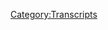 {{DEFAULTSORT:
    #_TRANSCRIPT_0387:May 13, 2014
}}{{Transcript
    | title         = [[387: May 13, 2014]]
    | caption       = [https://knowledgefight.libsyn.com/knowledge-fight-may-13-2014 Listen to this episode on Libsyn]
    | episodeNumber = [[387: May 13, 2014|387]]
    | length        = 01:31:16
}}

{{MessageBox
    | header     = Warning: Bot Generated Content
    | text       = This transcript was automatically generated by transcription software and likely contains many mistakes and misattributions. Please check the audio for definitive quotes, attribution, and context.
    | image      = N3yvass4myg91.webp
    | imagewidth = 50px
    | id         = warning
}}

{{TranscriptBlock
    | name      = Unknown Speaker
    | timestamp = 00:00:00.000
    | text      = ðŸŽµ
}}

{{TranscriptBlock
    | name      = Unknown Speaker
    | timestamp = 00:00:11.000
    | text      = ðŸŽµ
}}

{{TranscriptBlock
    | name      = Unknown Speaker
    | timestamp = 00:00:16.000
    | text      = ðŸŽµ
}}

{{TranscriptBlock
    | name      = Unknown Speaker
    | timestamp = 00:00:21.000
    | text      = ðŸŽµ
}}

{{TranscriptBlock
    | name      = Unknown Speaker
    | timestamp = 00:00:25.000
    | text      = ðŸŽµ
}}

{{TranscriptBlock
    | name      = Unknown Speaker
    | timestamp = 00:00:30.000
    | text      = ðŸŽµ
}}

{{TranscriptBlock
    | name      = Unknown Speaker
    | timestamp = 00:00:35.000
    | text      = ðŸŽµ
}}

{{TranscriptBlock
    | name      = Unknown Speaker
    | timestamp = 00:00:40.000
    | text      = ðŸŽµ
}}

{{TranscriptBlock
    | name      = Unknown Speaker
    | timestamp = 00:00:45.000
    | text      = ðŸŽµ
}}

{{TranscriptBlock
    | name      = Unknown Speaker
    | timestamp = 00:00:50.000
    | text      = ðŸŽµ
}}

{{TranscriptBlock
    | name      = Unknown Speaker
    | timestamp = 00:00:55.000
    | text      = ðŸŽµ
}}

{{TranscriptBlock
    | name      = Unknown Speaker
    | timestamp = 00:01:00.000
    | text      = ðŸŽµ
}}

{{TranscriptBlock
    | name      = Unknown Speaker
    | timestamp = 00:01:05.000
    | text      = ðŸŽµ
}}

{{TranscriptBlock
    | name      = Unknown Speaker
    | timestamp = 00:01:10.000
    | text      = ðŸŽµ
}}

{{TranscriptBlock
    | name      = Unknown Speaker
    | timestamp = 00:01:15.000
    | text      = ðŸŽµ
}}

{{TranscriptBlock
    | name      = Unknown Speaker
    | timestamp = 00:01:20.000
    | text      = ðŸŽµ
}}

{{TranscriptBlock
    | name      = Unknown Speaker
    | timestamp = 00:01:25.000
    | text      = ðŸŽµ
}}

{{TranscriptBlock
    | name      = Unknown Speaker
    | timestamp = 00:01:30.000
    | text      = ðŸŽµ
}}

{{TranscriptBlock
    | name      = Unknown Speaker
    | timestamp = 00:01:35.000
    | text      = ðŸŽµ
}}

{{TranscriptBlock
    | name      = Unknown Speaker
    | timestamp = 00:01:40.000
    | text      = ðŸŽµ
}}

{{TranscriptBlock
    | name      = Unknown Speaker
    | timestamp = 00:01:45.000
    | text      = ðŸŽµ
}}

{{TranscriptBlock
    | name      = Unknown Speaker
    | timestamp = 00:01:50.000
    | text      = ðŸŽµ
}}

{{TranscriptBlock
    | name      = Unknown Speaker
    | timestamp = 00:01:55.000
    | text      = ðŸŽµ
}}

{{TranscriptBlock
    | name      = Unknown Speaker
    | timestamp = 00:02:00.000
    | text      = ðŸŽµ
}}

{{TranscriptBlock
    | name      = Unknown Speaker
    | timestamp = 00:02:05.000
    | text      = ðŸŽµ
}}

{{TranscriptBlock
    | name      = Unknown Speaker
    | timestamp = 00:02:10.000
    | text      = ðŸŽµ
}}

{{TranscriptBlock
    | name      = Unknown Speaker
    | timestamp = 00:02:15.000
    | text      = ðŸŽµ
}}

{{TranscriptBlock
    | name      = Unknown Speaker
    | timestamp = 00:02:20.000
    | text      = ðŸŽµ
}}

{{TranscriptBlock
    | name      = Unknown Speaker
    | timestamp = 00:02:25.000
    | text      = ðŸŽµ
}}

{{TranscriptBlock
    | name      = Unknown Speaker
    | timestamp = 00:02:30.000
    | text      = ðŸŽµ
}}

{{TranscriptBlock
    | name      = Unknown Speaker
    | timestamp = 00:02:35.000
    | text      = ðŸŽµ
}}

{{TranscriptBlock
    | name      = Unknown Speaker
    | timestamp = 00:02:40.000
    | text      = ðŸŽµ
}}

{{TranscriptBlock
    | name      = Unknown Speaker
    | timestamp = 00:02:45.000
    | text      = ðŸŽµ
}}

{{TranscriptBlock
    | name      = Unknown Speaker
    | timestamp = 00:02:50.000
    | text      = ðŸŽµ
}}

{{TranscriptBlock
    | name      = Unknown Speaker
    | timestamp = 00:02:55.000
    | text      = ðŸŽµ
}}

{{TranscriptBlock
    | name      = Unknown Speaker
    | timestamp = 00:03:00.000
    | text      = ðŸŽµ
}}

{{TranscriptBlock
    | name      = Unknown Speaker
    | timestamp = 00:03:05.000
    | text      = ðŸŽµ
}}

{{TranscriptBlock
    | name      = Unknown Speaker
    | timestamp = 00:03:10.000
    | text      = ðŸŽµ
}}

{{TranscriptBlock
    | name      = Unknown Speaker
    | timestamp = 00:03:15.000
    | text      = ðŸŽµ
}}

{{TranscriptBlock
    | name      = Unknown Speaker
    | timestamp = 00:03:20.000
    | text      = ðŸŽµ
}}

{{TranscriptBlock
    | name      = Unknown Speaker
    | timestamp = 00:03:25.000
    | text      = ðŸŽµ
}}

{{TranscriptBlock
    | name      = Unknown Speaker
    | timestamp = 00:03:30.000
    | text      = ðŸŽµ
}}

{{TranscriptBlock
    | name      = Unknown Speaker
    | timestamp = 00:03:35.000
    | text      = ðŸŽµ
}}

{{TranscriptBlock
    | name      = Unknown Speaker
    | timestamp = 00:03:40.000
    | text      = ðŸŽµ
}}

{{TranscriptBlock
    | name      = Unknown Speaker
    | timestamp = 00:03:45.000
    | text      = ðŸŽµ
}}

{{TranscriptBlock
    | name      = Unknown Speaker
    | timestamp = 00:03:50.000
    | text      = ðŸŽµ
}}

{{TranscriptBlock
    | name      = Unknown Speaker
    | timestamp = 00:03:55.000
    | text      = ðŸŽµ
}}

{{TranscriptBlock
    | name      = Unknown Speaker
    | timestamp = 00:04:00.000
    | text      = ðŸŽµ
}}

{{TranscriptBlock
    | name      = Unknown Speaker
    | timestamp = 00:04:05.000
    | text      = ðŸŽµ
}}

{{TranscriptBlock
    | name      = Unknown Speaker
    | timestamp = 00:04:10.000
    | text      = ðŸŽµ
}}

{{TranscriptBlock
    | name      = Unknown Speaker
    | timestamp = 00:04:15.000
    | text      = ðŸŽµ
}}

{{TranscriptBlock
    | name      = Unknown Speaker
    | timestamp = 00:04:20.000
    | text      = ðŸŽµ
}}

{{TranscriptBlock
    | name      = Unknown Speaker
    | timestamp = 00:04:25.000
    | text      = ðŸŽµ
}}

{{TranscriptBlock
    | name      = Unknown Speaker
    | timestamp = 00:04:30.000
    | text      = ðŸŽµ
}}

{{TranscriptBlock
    | name      = Unknown Speaker
    | timestamp = 00:04:35.000
    | text      = ðŸŽµ
}}

{{TranscriptBlock
    | name      = Unknown Speaker
    | timestamp = 00:04:40.000
    | text      = ðŸŽµ
}}

{{TranscriptBlock
    | name      = Unknown Speaker
    | timestamp = 00:04:45.000
    | text      = ðŸŽµ
}}

{{TranscriptBlock
    | name      = Unknown Speaker
    | timestamp = 00:04:50.000
    | text      = ðŸŽµ
}}

{{TranscriptBlock
    | name      = Unknown Speaker
    | timestamp = 00:04:55.000
    | text      = ðŸŽµ
}}

{{TranscriptBlock
    | name      = Unknown Speaker
    | timestamp = 00:05:00.000
    | text      = ðŸŽµ
}}

{{TranscriptBlock
    | name      = Unknown Speaker
    | timestamp = 00:05:05.000
    | text      = ðŸŽµ
}}

{{TranscriptBlock
    | name      = Unknown Speaker
    | timestamp = 00:05:10.000
    | text      = ðŸŽµ
}}

{{TranscriptBlock
    | name      = Unknown Speaker
    | timestamp = 00:05:15.000
    | text      = ðŸŽµ
}}

{{TranscriptBlock
    | name      = Unknown Speaker
    | timestamp = 00:05:20.000
    | text      = ðŸŽµ
}}

{{TranscriptBlock
    | name      = Unknown Speaker
    | timestamp = 00:05:25.000
    | text      = ðŸŽµ
}}

{{TranscriptBlock
    | name      = Unknown Speaker
    | timestamp = 00:05:30.000
    | text      = ðŸŽµ
}}

{{TranscriptBlock
    | name      = Unknown Speaker
    | timestamp = 00:05:35.000
    | text      = ðŸŽµ
}}

{{TranscriptBlock
    | name      = Unknown Speaker
    | timestamp = 00:05:40.000
    | text      = ðŸŽµ
}}

{{TranscriptBlock
    | name      = Unknown Speaker
    | timestamp = 00:05:45.000
    | text      = ðŸŽµ
}}

{{TranscriptBlock
    | name      = Unknown Speaker
    | timestamp = 00:05:50.000
    | text      = ðŸŽµ
}}

{{TranscriptBlock
    | name      = Unknown Speaker
    | timestamp = 00:05:55.000
    | text      = ðŸŽµ
}}

{{TranscriptBlock
    | name      = Unknown Speaker
    | timestamp = 00:06:00.000
    | text      = ðŸŽµ
}}

{{TranscriptBlock
    | name      = Unknown Speaker
    | timestamp = 00:06:05.000
    | text      = ðŸŽµ
}}

{{TranscriptBlock
    | name      = Unknown Speaker
    | timestamp = 00:06:10.000
    | text      = ðŸŽµ
}}

{{TranscriptBlock
    | name      = Unknown Speaker
    | timestamp = 00:06:15.000
    | text      = ðŸŽµ
}}

{{TranscriptBlock
    | name      = Unknown Speaker
    | timestamp = 00:06:20.000
    | text      = ðŸŽµ
}}

{{TranscriptBlock
    | name      = Unknown Speaker
    | timestamp = 00:06:25.000
    | text      = ðŸŽµ
}}

{{TranscriptBlock
    | name      = Unknown Speaker
    | timestamp = 00:06:30.000
    | text      = ðŸŽµ
}}

{{TranscriptBlock
    | name      = Unknown Speaker
    | timestamp = 00:06:35.000
    | text      = ðŸŽµ
}}

{{TranscriptBlock
    | name      = Unknown Speaker
    | timestamp = 00:06:40.000
    | text      = ðŸŽµ
}}

{{TranscriptBlock
    | name      = Unknown Speaker
    | timestamp = 00:06:45.000
    | text      = ðŸŽµ
}}

{{TranscriptBlock
    | name      = Unknown Speaker
    | timestamp = 00:06:50.000
    | text      = ðŸŽµ
}}

{{TranscriptBlock
    | name      = Unknown Speaker
    | timestamp = 00:06:55.000
    | text      = ðŸŽµ
}}

{{TranscriptBlock
    | name      = Unknown Speaker
    | timestamp = 00:07:00.000
    | text      = ðŸŽµ
}}

{{TranscriptBlock
    | name      = Unknown Speaker
    | timestamp = 00:07:05.000
    | text      = ðŸŽµ
}}

{{TranscriptBlock
    | name      = Unknown Speaker
    | timestamp = 00:07:10.000
    | text      = ðŸŽµ
}}

{{TranscriptBlock
    | name      = Unknown Speaker
    | timestamp = 00:07:15.000
    | text      = ðŸŽµ
}}

{{TranscriptBlock
    | name      = Unknown Speaker
    | timestamp = 00:07:20.000
    | text      = ðŸŽµ
}}

{{TranscriptBlock
    | name      = Unknown Speaker
    | timestamp = 00:07:25.000
    | text      = ðŸŽµ
}}

{{TranscriptBlock
    | name      = Unknown Speaker
    | timestamp = 00:07:30.000
    | text      = ðŸŽµ
}}

{{TranscriptBlock
    | name      = Unknown Speaker
    | timestamp = 00:07:35.000
    | text      = ðŸŽµ
}}

{{TranscriptBlock
    | name      = Unknown Speaker
    | timestamp = 00:07:40.000
    | text      = ðŸŽµ
}}

{{TranscriptBlock
    | name      = Unknown Speaker
    | timestamp = 00:07:45.000
    | text      = ðŸŽµ
}}

{{TranscriptBlock
    | name      = Unknown Speaker
    | timestamp = 00:07:50.000
    | text      = ðŸŽµ
}}

{{TranscriptBlock
    | name      = Unknown Speaker
    | timestamp = 00:07:55.000
    | text      = ðŸŽµ
}}

{{TranscriptBlock
    | name      = Unknown Speaker
    | timestamp = 00:08:00.000
    | text      = ðŸŽµ
}}

{{TranscriptBlock
    | name      = Unknown Speaker
    | timestamp = 00:08:05.000
    | text      = ðŸŽµ
}}

{{TranscriptBlock
    | name      = Unknown Speaker
    | timestamp = 00:08:10.000
    | text      = ðŸŽµ
}}

{{TranscriptBlock
    | name      = Unknown Speaker
    | timestamp = 00:08:15.000
    | text      = ðŸŽµ
}}

{{TranscriptBlock
    | name      = Unknown Speaker
    | timestamp = 00:08:20.000
    | text      = ðŸŽµ
}}

{{TranscriptBlock
    | name      = Unknown Speaker
    | timestamp = 00:08:25.000
    | text      = ðŸŽµ
}}

{{TranscriptBlock
    | name      = Unknown Speaker
    | timestamp = 00:08:30.000
    | text      = ðŸŽµ
}}

{{TranscriptBlock
    | name      = Unknown Speaker
    | timestamp = 00:08:35.000
    | text      = ðŸŽµ
}}

{{TranscriptBlock
    | name      = Unknown Speaker
    | timestamp = 00:08:40.000
    | text      = ðŸŽµ
}}

{{TranscriptBlock
    | name      = Unknown Speaker
    | timestamp = 00:08:45.000
    | text      = ðŸŽµ
}}

{{TranscriptBlock
    | name      = Unknown Speaker
    | timestamp = 00:08:50.000
    | text      = ðŸŽµ
}}

{{TranscriptBlock
    | name      = Unknown Speaker
    | timestamp = 00:08:55.000
    | text      = ðŸŽµ
}}

{{TranscriptBlock
    | name      = Unknown Speaker
    | timestamp = 00:09:00.000
    | text      = ðŸŽµ
}}

{{TranscriptBlock
    | name      = Unknown Speaker
    | timestamp = 00:09:05.000
    | text      = ðŸŽµ
}}

{{TranscriptBlock
    | name      = Unknown Speaker
    | timestamp = 00:09:10.000
    | text      = ðŸŽµ
}}

{{TranscriptBlock
    | name      = Unknown Speaker
    | timestamp = 00:09:15.000
    | text      = ðŸŽµ
}}

{{TranscriptBlock
    | name      = Unknown Speaker
    | timestamp = 00:09:20.000
    | text      = ðŸŽµ
}}

{{TranscriptBlock
    | name      = Unknown Speaker
    | timestamp = 00:09:25.000
    | text      = ðŸŽµ
}}

{{TranscriptBlock
    | name      = Unknown Speaker
    | timestamp = 00:09:30.000
    | text      = ðŸŽµ
}}

{{TranscriptBlock
    | name      = Unknown Speaker
    | timestamp = 00:09:35.000
    | text      = ðŸŽµ
}}

{{TranscriptBlock
    | name      = Unknown Speaker
    | timestamp = 00:09:40.000
    | text      = ðŸŽµ
}}

{{TranscriptBlock
    | name      = Unknown Speaker
    | timestamp = 00:09:45.000
    | text      = ðŸŽµ
}}

{{TranscriptBlock
    | name      = Unknown Speaker
    | timestamp = 00:09:50.000
    | text      = ðŸŽµ
}}

{{TranscriptBlock
    | name      = Unknown Speaker
    | timestamp = 00:09:55.000
    | text      = ðŸŽµ
}}

{{TranscriptBlock
    | name      = Unknown Speaker
    | timestamp = 00:10:00.000
    | text      = ðŸŽµ
}}

{{TranscriptBlock
    | name      = Unknown Speaker
    | timestamp = 00:10:05.000
    | text      = ðŸŽµ
}}

{{TranscriptBlock
    | name      = Unknown Speaker
    | timestamp = 00:10:10.000
    | text      = ðŸŽµ
}}

{{TranscriptBlock
    | name      = Unknown Speaker
    | timestamp = 00:10:15.000
    | text      = ðŸŽµ
}}

{{TranscriptBlock
    | name      = Unknown Speaker
    | timestamp = 00:10:20.000
    | text      = ðŸŽµ
}}

{{TranscriptBlock
    | name      = Unknown Speaker
    | timestamp = 00:10:25.000
    | text      = ðŸŽµ
}}

{{TranscriptBlock
    | name      = Unknown Speaker
    | timestamp = 00:10:30.000
    | text      = ðŸŽµ
}}

{{TranscriptBlock
    | name      = Unknown Speaker
    | timestamp = 00:10:35.000
    | text      = ðŸŽµ
}}

{{TranscriptBlock
    | name      = Unknown Speaker
    | timestamp = 00:10:40.000
    | text      = ðŸŽµ
}}

{{TranscriptBlock
    | name      = Unknown Speaker
    | timestamp = 00:10:45.000
    | text      = ðŸŽµ
}}

{{TranscriptBlock
    | name      = Unknown Speaker
    | timestamp = 00:10:50.000
    | text      = ðŸŽµ
}}

{{TranscriptBlock
    | name      = Unknown Speaker
    | timestamp = 00:10:55.000
    | text      = ðŸŽµ
}}

{{TranscriptBlock
    | name      = Unknown Speaker
    | timestamp = 00:11:00.000
    | text      = ðŸŽµ
}}

{{TranscriptBlock
    | name      = Unknown Speaker
    | timestamp = 00:11:05.000
    | text      = ðŸŽµ
}}

{{TranscriptBlock
    | name      = Unknown Speaker
    | timestamp = 00:11:10.000
    | text      = ðŸŽµ
}}

{{TranscriptBlock
    | name      = Unknown Speaker
    | timestamp = 00:11:15.000
    | text      = ðŸŽµ
}}

{{TranscriptBlock
    | name      = Unknown Speaker
    | timestamp = 00:11:20.000
    | text      = ðŸŽµ
}}

{{TranscriptBlock
    | name      = Unknown Speaker
    | timestamp = 00:11:25.000
    | text      = ðŸŽµ
}}

{{TranscriptBlock
    | name      = Unknown Speaker
    | timestamp = 00:11:30.000
    | text      = ðŸŽµ
}}

{{TranscriptBlock
    | name      = Unknown Speaker
    | timestamp = 00:11:35.000
    | text      = ðŸŽµ
}}

{{TranscriptBlock
    | name      = Unknown Speaker
    | timestamp = 00:11:40.000
    | text      = ðŸŽµ
}}

{{TranscriptBlock
    | name      = Unknown Speaker
    | timestamp = 00:11:45.000
    | text      = ðŸŽµ
}}

{{TranscriptBlock
    | name      = Unknown Speaker
    | timestamp = 00:11:50.000
    | text      = ðŸŽµ
}}

{{TranscriptBlock
    | name      = Unknown Speaker
    | timestamp = 00:11:55.000
    | text      = ðŸŽµ
}}

{{TranscriptBlock
    | name      = Unknown Speaker
    | timestamp = 00:12:00.000
    | text      = ðŸŽµ
}}

{{TranscriptBlock
    | name      = Unknown Speaker
    | timestamp = 00:12:05.000
    | text      = ðŸŽµ
}}

{{TranscriptBlock
    | name      = Unknown Speaker
    | timestamp = 00:12:10.000
    | text      = ðŸŽµ
}}

{{TranscriptBlock
    | name      = Unknown Speaker
    | timestamp = 00:12:15.000
    | text      = ðŸŽµ
}}

{{TranscriptBlock
    | name      = Unknown Speaker
    | timestamp = 00:12:20.000
    | text      = ðŸŽµ
}}

{{TranscriptBlock
    | name      = Unknown Speaker
    | timestamp = 00:12:25.000
    | text      = ðŸŽµ
}}

{{TranscriptBlock
    | name      = Unknown Speaker
    | timestamp = 00:12:30.000
    | text      = ðŸŽµ
}}

{{TranscriptBlock
    | name      = Unknown Speaker
    | timestamp = 00:12:35.000
    | text      = ðŸŽµ
}}

{{TranscriptBlock
    | name      = Unknown Speaker
    | timestamp = 00:12:40.000
    | text      = ðŸŽµ
}}

{{TranscriptBlock
    | name      = Unknown Speaker
    | timestamp = 00:12:45.000
    | text      = ðŸŽµ
}}

{{TranscriptBlock
    | name      = Unknown Speaker
    | timestamp = 00:12:50.000
    | text      = ðŸŽµ
}}

{{TranscriptBlock
    | name      = Unknown Speaker
    | timestamp = 00:12:55.000
    | text      = ðŸŽµ
}}

{{TranscriptBlock
    | name      = Unknown Speaker
    | timestamp = 00:13:00.000
    | text      = ðŸŽµ
}}

{{TranscriptBlock
    | name      = Unknown Speaker
    | timestamp = 00:13:05.000
    | text      = ðŸŽµ
}}

{{TranscriptBlock
    | name      = Unknown Speaker
    | timestamp = 00:13:10.000
    | text      = ðŸŽµ
}}

{{TranscriptBlock
    | name      = Unknown Speaker
    | timestamp = 00:13:15.000
    | text      = ðŸŽµ
}}

{{TranscriptBlock
    | name      = Unknown Speaker
    | timestamp = 00:13:20.000
    | text      = ðŸŽµ
}}

{{TranscriptBlock
    | name      = Unknown Speaker
    | timestamp = 00:13:25.000
    | text      = ðŸŽµ
}}

{{TranscriptBlock
    | name      = Unknown Speaker
    | timestamp = 00:13:30.000
    | text      = ðŸŽµ
}}

{{TranscriptBlock
    | name      = Unknown Speaker
    | timestamp = 00:13:35.000
    | text      = ðŸŽµ
}}

{{TranscriptBlock
    | name      = Unknown Speaker
    | timestamp = 00:13:40.000
    | text      = ðŸŽµ
}}

{{TranscriptBlock
    | name      = Unknown Speaker
    | timestamp = 00:13:45.000
    | text      = ðŸŽµ
}}

{{TranscriptBlock
    | name      = Unknown Speaker
    | timestamp = 00:13:50.000
    | text      = ðŸŽµ
}}

{{TranscriptBlock
    | name      = Unknown Speaker
    | timestamp = 00:13:55.000
    | text      = ðŸŽµ
}}

{{TranscriptBlock
    | name      = Unknown Speaker
    | timestamp = 00:14:00.000
    | text      = ðŸŽµ
}}

{{TranscriptBlock
    | name      = Unknown Speaker
    | timestamp = 00:14:05.000
    | text      = ðŸŽµ
}}

{{TranscriptBlock
    | name      = Unknown Speaker
    | timestamp = 00:14:10.000
    | text      = ðŸŽµ
}}

{{TranscriptBlock
    | name      = Unknown Speaker
    | timestamp = 00:14:15.000
    | text      = ðŸŽµ
}}

{{TranscriptBlock
    | name      = Unknown Speaker
    | timestamp = 00:14:20.000
    | text      = ðŸŽµ
}}

{{TranscriptBlock
    | name      = Unknown Speaker
    | timestamp = 00:14:25.000
    | text      = ðŸŽµ
}}

{{TranscriptBlock
    | name      = Unknown Speaker
    | timestamp = 00:14:30.000
    | text      = ðŸŽµ
}}

{{TranscriptBlock
    | name      = Unknown Speaker
    | timestamp = 00:14:35.000
    | text      = ðŸŽµ
}}

{{TranscriptBlock
    | name      = Unknown Speaker
    | timestamp = 00:14:40.000
    | text      = ðŸŽµ
}}

{{TranscriptBlock
    | name      = Unknown Speaker
    | timestamp = 00:14:45.000
    | text      = ðŸŽµ
}}

{{TranscriptBlock
    | name      = Unknown Speaker
    | timestamp = 00:14:50.000
    | text      = ðŸŽµ
}}

{{TranscriptBlock
    | name      = Unknown Speaker
    | timestamp = 00:14:55.000
    | text      = ðŸŽµ
}}

{{TranscriptBlock
    | name      = Unknown Speaker
    | timestamp = 00:15:00.000
    | text      = ðŸŽµ
}}

{{TranscriptBlock
    | name      = Unknown Speaker
    | timestamp = 00:15:05.000
    | text      = ðŸŽµ
}}

{{TranscriptBlock
    | name      = Unknown Speaker
    | timestamp = 00:15:10.000
    | text      = ðŸŽµ
}}

{{TranscriptBlock
    | name      = Unknown Speaker
    | timestamp = 00:15:15.000
    | text      = ðŸŽµ
}}

{{TranscriptBlock
    | name      = Unknown Speaker
    | timestamp = 00:15:20.000
    | text      = ðŸŽµ
}}

{{TranscriptBlock
    | name      = Unknown Speaker
    | timestamp = 00:15:25.000
    | text      = ðŸŽµ
}}

{{TranscriptBlock
    | name      = Unknown Speaker
    | timestamp = 00:15:30.000
    | text      = ðŸŽµ
}}

{{TranscriptBlock
    | name      = Unknown Speaker
    | timestamp = 00:15:35.000
    | text      = ðŸŽµ
}}

{{TranscriptBlock
    | name      = Unknown Speaker
    | timestamp = 00:15:40.000
    | text      = ðŸŽµ
}}

{{TranscriptBlock
    | name      = Unknown Speaker
    | timestamp = 00:15:45.000
    | text      = ðŸŽµ
}}

{{TranscriptBlock
    | name      = Unknown Speaker
    | timestamp = 00:15:50.000
    | text      = ðŸŽµ
}}

{{TranscriptBlock
    | name      = Unknown Speaker
    | timestamp = 00:15:55.000
    | text      = ðŸŽµ
}}

{{TranscriptBlock
    | name      = Unknown Speaker
    | timestamp = 00:16:00.000
    | text      = ðŸŽµ
}}

{{TranscriptBlock
    | name      = Unknown Speaker
    | timestamp = 00:16:05.000
    | text      = ðŸŽµ
}}

{{TranscriptBlock
    | name      = Unknown Speaker
    | timestamp = 00:16:10.000
    | text      = ðŸŽµ
}}

{{TranscriptBlock
    | name      = Unknown Speaker
    | timestamp = 00:16:15.000
    | text      = ðŸŽµ
}}

{{TranscriptBlock
    | name      = Unknown Speaker
    | timestamp = 00:16:20.000
    | text      = ðŸŽµ
}}

{{TranscriptBlock
    | name      = Unknown Speaker
    | timestamp = 00:16:25.000
    | text      = ðŸŽµ
}}

{{TranscriptBlock
    | name      = Unknown Speaker
    | timestamp = 00:16:30.000
    | text      = ðŸŽµ
}}

{{TranscriptBlock
    | name      = Unknown Speaker
    | timestamp = 00:16:35.000
    | text      = ðŸŽµ
}}

{{TranscriptBlock
    | name      = Unknown Speaker
    | timestamp = 00:16:40.000
    | text      = ðŸŽµ
}}

{{TranscriptBlock
    | name      = Unknown Speaker
    | timestamp = 00:16:45.000
    | text      = ðŸŽµ
}}

{{TranscriptBlock
    | name      = Unknown Speaker
    | timestamp = 00:16:50.000
    | text      = ðŸŽµ
}}

{{TranscriptBlock
    | name      = Unknown Speaker
    | timestamp = 00:16:55.000
    | text      = ðŸŽµ
}}

{{TranscriptBlock
    | name      = Unknown Speaker
    | timestamp = 00:17:00.000
    | text      = ðŸŽµ
}}

{{TranscriptBlock
    | name      = Unknown Speaker
    | timestamp = 00:17:05.000
    | text      = ðŸŽµ
}}

{{TranscriptBlock
    | name      = Unknown Speaker
    | timestamp = 00:17:10.000
    | text      = ðŸŽµ
}}

{{TranscriptBlock
    | name      = Unknown Speaker
    | timestamp = 00:17:15.000
    | text      = ðŸŽµ
}}

{{TranscriptBlock
    | name      = Unknown Speaker
    | timestamp = 00:17:20.000
    | text      = ðŸŽµ
}}

{{TranscriptBlock
    | name      = Unknown Speaker
    | timestamp = 00:17:25.000
    | text      = ðŸŽµ
}}

{{TranscriptBlock
    | name      = Unknown Speaker
    | timestamp = 00:17:30.000
    | text      = ðŸŽµ
}}

{{TranscriptBlock
    | name      = Unknown Speaker
    | timestamp = 00:17:35.000
    | text      = ðŸŽµ
}}

{{TranscriptBlock
    | name      = Unknown Speaker
    | timestamp = 00:17:40.000
    | text      = ðŸŽµ
}}

{{TranscriptBlock
    | name      = Unknown Speaker
    | timestamp = 00:17:45.000
    | text      = ðŸŽµ
}}

{{TranscriptBlock
    | name      = Unknown Speaker
    | timestamp = 00:17:50.000
    | text      = ðŸŽµ
}}

{{TranscriptBlock
    | name      = Unknown Speaker
    | timestamp = 00:17:55.000
    | text      = ðŸŽµ
}}

{{TranscriptBlock
    | name      = Unknown Speaker
    | timestamp = 00:18:00.000
    | text      = ðŸŽµ
}}

{{TranscriptBlock
    | name      = Unknown Speaker
    | timestamp = 00:18:05.000
    | text      = ðŸŽµ
}}

{{TranscriptBlock
    | name      = Unknown Speaker
    | timestamp = 00:18:10.000
    | text      = ðŸŽµ
}}

{{TranscriptBlock
    | name      = Unknown Speaker
    | timestamp = 00:18:15.000
    | text      = ðŸŽµ
}}

{{TranscriptBlock
    | name      = Unknown Speaker
    | timestamp = 00:18:20.000
    | text      = ðŸŽµ
}}

{{TranscriptBlock
    | name      = Unknown Speaker
    | timestamp = 00:18:25.000
    | text      = ðŸŽµ
}}

{{TranscriptBlock
    | name      = Unknown Speaker
    | timestamp = 00:18:30.000
    | text      = ðŸŽµ
}}

{{TranscriptBlock
    | name      = Unknown Speaker
    | timestamp = 00:18:35.000
    | text      = ðŸŽµ
}}

{{TranscriptBlock
    | name      = Unknown Speaker
    | timestamp = 00:18:40.000
    | text      = ðŸŽµ
}}

{{TranscriptBlock
    | name      = Unknown Speaker
    | timestamp = 00:18:45.000
    | text      = ðŸŽµ
}}

{{TranscriptBlock
    | name      = Unknown Speaker
    | timestamp = 00:18:50.000
    | text      = ðŸŽµ
}}

{{TranscriptBlock
    | name      = Unknown Speaker
    | timestamp = 00:18:55.000
    | text      = ðŸŽµ
}}

{{TranscriptBlock
    | name      = Unknown Speaker
    | timestamp = 00:19:00.000
    | text      = ðŸŽµ
}}

{{TranscriptBlock
    | name      = Unknown Speaker
    | timestamp = 00:19:05.000
    | text      = ðŸŽµ
}}

{{TranscriptBlock
    | name      = Unknown Speaker
    | timestamp = 00:19:10.000
    | text      = ðŸŽµ
}}

{{TranscriptBlock
    | name      = Unknown Speaker
    | timestamp = 00:19:15.000
    | text      = ðŸŽµ
}}

{{TranscriptBlock
    | name      = Unknown Speaker
    | timestamp = 00:19:20.000
    | text      = ðŸŽµ
}}

{{TranscriptBlock
    | name      = Unknown Speaker
    | timestamp = 00:19:25.000
    | text      = ðŸŽµ
}}

{{TranscriptBlock
    | name      = Unknown Speaker
    | timestamp = 00:19:30.000
    | text      = ðŸŽµ
}}

{{TranscriptBlock
    | name      = Unknown Speaker
    | timestamp = 00:19:35.000
    | text      = ðŸŽµ
}}

{{TranscriptBlock
    | name      = Unknown Speaker
    | timestamp = 00:19:40.000
    | text      = ðŸŽµ
}}

{{TranscriptBlock
    | name      = Unknown Speaker
    | timestamp = 00:19:45.000
    | text      = ðŸŽµ
}}

{{TranscriptBlock
    | name      = Unknown Speaker
    | timestamp = 00:19:50.000
    | text      = ðŸŽµ
}}

{{TranscriptBlock
    | name      = Unknown Speaker
    | timestamp = 00:19:55.000
    | text      = ðŸŽµ
}}

{{TranscriptBlock
    | name      = Unknown Speaker
    | timestamp = 00:20:00.000
    | text      = ðŸŽµ
}}

{{TranscriptBlock
    | name      = Unknown Speaker
    | timestamp = 00:20:05.000
    | text      = ðŸŽµ
}}

{{TranscriptBlock
    | name      = Unknown Speaker
    | timestamp = 00:20:10.000
    | text      = ðŸŽµ
}}

{{TranscriptBlock
    | name      = Unknown Speaker
    | timestamp = 00:20:15.000
    | text      = ðŸŽµ
}}

{{TranscriptBlock
    | name      = Unknown Speaker
    | timestamp = 00:20:20.000
    | text      = ðŸŽµ
}}

{{TranscriptBlock
    | name      = Unknown Speaker
    | timestamp = 00:20:25.000
    | text      = ðŸŽµ
}}

{{TranscriptBlock
    | name      = Unknown Speaker
    | timestamp = 00:20:30.000
    | text      = ðŸŽµ
}}

{{TranscriptBlock
    | name      = Unknown Speaker
    | timestamp = 00:20:35.000
    | text      = ðŸŽµ
}}

{{TranscriptBlock
    | name      = Unknown Speaker
    | timestamp = 00:20:40.000
    | text      = ðŸŽµ
}}

{{TranscriptBlock
    | name      = Unknown Speaker
    | timestamp = 00:20:45.000
    | text      = ðŸŽµ
}}

{{TranscriptBlock
    | name      = Unknown Speaker
    | timestamp = 00:20:50.000
    | text      = ðŸŽµ
}}

{{TranscriptBlock
    | name      = Unknown Speaker
    | timestamp = 00:20:55.000
    | text      = ðŸŽµ
}}

{{TranscriptBlock
    | name      = Unknown Speaker
    | timestamp = 00:21:00.000
    | text      = ðŸŽµ
}}

{{TranscriptBlock
    | name      = Unknown Speaker
    | timestamp = 00:21:05.000
    | text      = ðŸŽµ
}}

{{TranscriptBlock
    | name      = Unknown Speaker
    | timestamp = 00:21:10.000
    | text      = ðŸŽµ
}}

{{TranscriptBlock
    | name      = Unknown Speaker
    | timestamp = 00:21:15.000
    | text      = ðŸŽµ
}}

{{TranscriptBlock
    | name      = Unknown Speaker
    | timestamp = 00:21:20.000
    | text      = ðŸŽµ
}}

{{TranscriptBlock
    | name      = Unknown Speaker
    | timestamp = 00:21:25.000
    | text      = ðŸŽµ
}}

{{TranscriptBlock
    | name      = Unknown Speaker
    | timestamp = 00:21:30.000
    | text      = ðŸŽµ
}}

{{TranscriptBlock
    | name      = Unknown Speaker
    | timestamp = 00:21:35.000
    | text      = ðŸŽµ
}}

{{TranscriptBlock
    | name      = Unknown Speaker
    | timestamp = 00:21:40.000
    | text      = ðŸŽµ
}}

{{TranscriptBlock
    | name      = Unknown Speaker
    | timestamp = 00:21:45.000
    | text      = ðŸŽµ
}}

{{TranscriptBlock
    | name      = Unknown Speaker
    | timestamp = 00:21:50.000
    | text      = ðŸŽµ
}}

{{TranscriptBlock
    | name      = Unknown Speaker
    | timestamp = 00:21:55.000
    | text      = ðŸŽµ
}}

{{TranscriptBlock
    | name      = Unknown Speaker
    | timestamp = 00:22:00.000
    | text      = ðŸŽµ
}}

{{TranscriptBlock
    | name      = Unknown Speaker
    | timestamp = 00:22:05.000
    | text      = ðŸŽµ
}}

{{TranscriptBlock
    | name      = Unknown Speaker
    | timestamp = 00:22:10.000
    | text      = ðŸŽµ
}}

{{TranscriptBlock
    | name      = Unknown Speaker
    | timestamp = 00:22:15.000
    | text      = ðŸŽµ
}}

{{TranscriptBlock
    | name      = Unknown Speaker
    | timestamp = 00:22:20.000
    | text      = ðŸŽµ
}}

{{TranscriptBlock
    | name      = Unknown Speaker
    | timestamp = 00:22:25.000
    | text      = ðŸŽµ
}}

{{TranscriptBlock
    | name      = Unknown Speaker
    | timestamp = 00:22:30.000
    | text      = ðŸŽµ
}}

{{TranscriptBlock
    | name      = Unknown Speaker
    | timestamp = 00:22:35.000
    | text      = ðŸŽµ
}}

{{TranscriptBlock
    | name      = Unknown Speaker
    | timestamp = 00:22:40.000
    | text      = ðŸŽµ
}}

{{TranscriptBlock
    | name      = Unknown Speaker
    | timestamp = 00:22:45.000
    | text      = ðŸŽµ
}}

{{TranscriptBlock
    | name      = Unknown Speaker
    | timestamp = 00:22:50.000
    | text      = ðŸŽµ
}}

{{TranscriptBlock
    | name      = Unknown Speaker
    | timestamp = 00:22:55.000
    | text      = ðŸŽµ
}}

{{TranscriptBlock
    | name      = Unknown Speaker
    | timestamp = 00:23:00.000
    | text      = ðŸŽµ
}}

{{TranscriptBlock
    | name      = Unknown Speaker
    | timestamp = 00:23:05.000
    | text      = ðŸŽµ
}}

{{TranscriptBlock
    | name      = Unknown Speaker
    | timestamp = 00:23:10.000
    | text      = ðŸŽµ
}}

{{TranscriptBlock
    | name      = Unknown Speaker
    | timestamp = 00:23:15.000
    | text      = ðŸŽµ
}}

{{TranscriptBlock
    | name      = Unknown Speaker
    | timestamp = 00:23:20.000
    | text      = ðŸŽµ
}}

{{TranscriptBlock
    | name      = Unknown Speaker
    | timestamp = 00:23:25.000
    | text      = ðŸŽµ
}}

{{TranscriptBlock
    | name      = Unknown Speaker
    | timestamp = 00:23:30.000
    | text      = ðŸŽµ
}}

{{TranscriptBlock
    | name      = Unknown Speaker
    | timestamp = 00:23:35.000
    | text      = ðŸŽµ
}}

{{TranscriptBlock
    | name      = Unknown Speaker
    | timestamp = 00:23:40.000
    | text      = ðŸŽµ
}}

{{TranscriptBlock
    | name      = Unknown Speaker
    | timestamp = 00:23:45.000
    | text      = ðŸŽµ
}}

{{TranscriptBlock
    | name      = Unknown Speaker
    | timestamp = 00:23:50.000
    | text      = ðŸŽµ
}}

{{TranscriptBlock
    | name      = Unknown Speaker
    | timestamp = 00:23:55.000
    | text      = ðŸŽµ
}}

{{TranscriptBlock
    | name      = Unknown Speaker
    | timestamp = 00:24:00.000
    | text      = ðŸŽµ
}}

{{TranscriptBlock
    | name      = Unknown Speaker
    | timestamp = 00:24:05.000
    | text      = ðŸŽµ
}}

{{TranscriptBlock
    | name      = Unknown Speaker
    | timestamp = 00:24:10.000
    | text      = ðŸŽµ
}}

{{TranscriptBlock
    | name      = Unknown Speaker
    | timestamp = 00:24:15.000
    | text      = ðŸŽµ
}}

{{TranscriptBlock
    | name      = Unknown Speaker
    | timestamp = 00:24:20.000
    | text      = ðŸŽµ
}}

{{TranscriptBlock
    | name      = Unknown Speaker
    | timestamp = 00:24:25.000
    | text      = ðŸŽµ
}}

{{TranscriptBlock
    | name      = Unknown Speaker
    | timestamp = 00:24:30.000
    | text      = ðŸŽµ
}}

{{TranscriptBlock
    | name      = Unknown Speaker
    | timestamp = 00:24:35.000
    | text      = ðŸŽµ
}}

{{TranscriptBlock
    | name      = Unknown Speaker
    | timestamp = 00:24:40.000
    | text      = ðŸŽµ
}}

{{TranscriptBlock
    | name      = Unknown Speaker
    | timestamp = 00:24:45.000
    | text      = ðŸŽµ
}}

{{TranscriptBlock
    | name      = Unknown Speaker
    | timestamp = 00:24:50.000
    | text      = ðŸŽµ
}}

{{TranscriptBlock
    | name      = Unknown Speaker
    | timestamp = 00:24:55.000
    | text      = ðŸŽµ
}}

{{TranscriptBlock
    | name      = Unknown Speaker
    | timestamp = 00:25:00.000
    | text      = ðŸŽµ
}}

{{TranscriptBlock
    | name      = Unknown Speaker
    | timestamp = 00:25:05.000
    | text      = ðŸŽµ
}}

{{TranscriptBlock
    | name      = Unknown Speaker
    | timestamp = 00:25:10.000
    | text      = ðŸŽµ
}}

{{TranscriptBlock
    | name      = Unknown Speaker
    | timestamp = 00:25:15.000
    | text      = ðŸŽµ
}}

{{TranscriptBlock
    | name      = Unknown Speaker
    | timestamp = 00:25:20.000
    | text      = ðŸŽµ
}}

{{TranscriptBlock
    | name      = Unknown Speaker
    | timestamp = 00:25:25.000
    | text      = ðŸŽµ
}}

{{TranscriptBlock
    | name      = Unknown Speaker
    | timestamp = 00:25:30.000
    | text      = ðŸŽµ
}}

{{TranscriptBlock
    | name      = Unknown Speaker
    | timestamp = 00:25:35.000
    | text      = ðŸŽµ
}}

{{TranscriptBlock
    | name      = Unknown Speaker
    | timestamp = 00:25:40.000
    | text      = ðŸŽµ
}}

{{TranscriptBlock
    | name      = Unknown Speaker
    | timestamp = 00:25:45.000
    | text      = ðŸŽµ
}}

{{TranscriptBlock
    | name      = Unknown Speaker
    | timestamp = 00:25:50.000
    | text      = ðŸŽµ
}}

{{TranscriptBlock
    | name      = Unknown Speaker
    | timestamp = 00:25:55.000
    | text      = ðŸŽµ
}}

{{TranscriptBlock
    | name      = Unknown Speaker
    | timestamp = 00:26:00.000
    | text      = ðŸŽµ
}}

{{TranscriptBlock
    | name      = Unknown Speaker
    | timestamp = 00:26:05.000
    | text      = ðŸŽµ
}}

{{TranscriptBlock
    | name      = Unknown Speaker
    | timestamp = 00:26:10.000
    | text      = ðŸŽµ
}}

{{TranscriptBlock
    | name      = Unknown Speaker
    | timestamp = 00:26:15.000
    | text      = ðŸŽµ
}}

{{TranscriptBlock
    | name      = Unknown Speaker
    | timestamp = 00:26:20.000
    | text      = ðŸŽµ
}}

{{TranscriptBlock
    | name      = Unknown Speaker
    | timestamp = 00:26:25.000
    | text      = ðŸŽµ
}}

{{TranscriptBlock
    | name      = Unknown Speaker
    | timestamp = 00:26:30.000
    | text      = ðŸŽµ
}}

{{TranscriptBlock
    | name      = Unknown Speaker
    | timestamp = 00:26:35.000
    | text      = ðŸŽµ
}}

{{TranscriptBlock
    | name      = Unknown Speaker
    | timestamp = 00:26:40.000
    | text      = ðŸŽµ
}}

{{TranscriptBlock
    | name      = Unknown Speaker
    | timestamp = 00:26:45.000
    | text      = ðŸŽµ
}}

{{TranscriptBlock
    | name      = Unknown Speaker
    | timestamp = 00:26:50.000
    | text      = ðŸŽµ
}}

{{TranscriptBlock
    | name      = Unknown Speaker
    | timestamp = 00:26:55.000
    | text      = ðŸŽµ
}}

{{TranscriptBlock
    | name      = Unknown Speaker
    | timestamp = 00:27:00.000
    | text      = ðŸŽµ
}}

{{TranscriptBlock
    | name      = Unknown Speaker
    | timestamp = 00:27:05.000
    | text      = ðŸŽµ
}}

{{TranscriptBlock
    | name      = Unknown Speaker
    | timestamp = 00:27:10.000
    | text      = ðŸŽµ
}}

{{TranscriptBlock
    | name      = Unknown Speaker
    | timestamp = 00:27:15.000
    | text      = ðŸŽµ
}}

{{TranscriptBlock
    | name      = Unknown Speaker
    | timestamp = 00:27:20.000
    | text      = ðŸŽµ
}}

{{TranscriptBlock
    | name      = Unknown Speaker
    | timestamp = 00:27:25.000
    | text      = ðŸŽµ
}}

{{TranscriptBlock
    | name      = Unknown Speaker
    | timestamp = 00:27:30.000
    | text      = ðŸŽµ
}}

{{TranscriptBlock
    | name      = Unknown Speaker
    | timestamp = 00:27:35.000
    | text      = ðŸŽµ
}}

{{TranscriptBlock
    | name      = Unknown Speaker
    | timestamp = 00:27:40.000
    | text      = ðŸŽµ
}}

{{TranscriptBlock
    | name      = Unknown Speaker
    | timestamp = 00:27:45.000
    | text      = ðŸŽµ
}}

{{TranscriptBlock
    | name      = Unknown Speaker
    | timestamp = 00:27:50.000
    | text      = ðŸŽµ
}}

{{TranscriptBlock
    | name      = Unknown Speaker
    | timestamp = 00:27:55.000
    | text      = ðŸŽµ
}}

{{TranscriptBlock
    | name      = Unknown Speaker
    | timestamp = 00:28:00.000
    | text      = ðŸŽµ
}}

{{TranscriptBlock
    | name      = Unknown Speaker
    | timestamp = 00:28:05.000
    | text      = ðŸŽµ
}}

{{TranscriptBlock
    | name      = Unknown Speaker
    | timestamp = 00:28:10.000
    | text      = ðŸŽµ
}}

{{TranscriptBlock
    | name      = Unknown Speaker
    | timestamp = 00:28:15.000
    | text      = ðŸŽµ
}}

{{TranscriptBlock
    | name      = Unknown Speaker
    | timestamp = 00:28:20.000
    | text      = ðŸŽµ
}}

{{TranscriptBlock
    | name      = Unknown Speaker
    | timestamp = 00:28:25.000
    | text      = ðŸŽµ
}}

{{TranscriptBlock
    | name      = Unknown Speaker
    | timestamp = 00:28:30.000
    | text      = ðŸŽµ
}}

{{TranscriptBlock
    | name      = Unknown Speaker
    | timestamp = 00:28:35.000
    | text      = ðŸŽµ
}}

{{TranscriptBlock
    | name      = Unknown Speaker
    | timestamp = 00:28:40.000
    | text      = ðŸŽµ
}}

{{TranscriptBlock
    | name      = Unknown Speaker
    | timestamp = 00:28:45.000
    | text      = ðŸŽµ
}}

{{TranscriptBlock
    | name      = Unknown Speaker
    | timestamp = 00:28:50.000
    | text      = ðŸŽµ
}}

{{TranscriptBlock
    | name      = Unknown Speaker
    | timestamp = 00:28:55.000
    | text      = ðŸŽµ
}}

{{TranscriptBlock
    | name      = Unknown Speaker
    | timestamp = 00:29:00.000
    | text      = ðŸŽµ
}}

{{TranscriptBlock
    | name      = Unknown Speaker
    | timestamp = 00:29:05.000
    | text      = ðŸŽµ
}}

{{TranscriptBlock
    | name      = Unknown Speaker
    | timestamp = 00:29:10.000
    | text      = Ladies and gentlemen, we have massive breaking news here dealing with the First Amendment in this country.
}}

{{TranscriptBlock
    | name      = Unknown Speaker
    | timestamp = 00:29:17.000
    | text      = If you look at the situation in Connecticut with the Sandy Hook shootings that were used to collectively put guilt on the American people
}}

{{TranscriptBlock
    | name      = Unknown Speaker
    | timestamp = 00:29:26.000
    | text      = and imply that gun owners collectively had murdered a bunch of little children in elementary school, you could see it was a psyop.
}}

{{TranscriptBlock
    | name      = Unknown Speaker
    | timestamp = 00:29:33.000
    | text      = It's come out that Bloomberg put out emails the day before saying get ready with our Twitter, with our media to have a big push against guns the next 24 hours.
}}

{{TranscriptBlock
    | name      = Unknown Speaker
    | timestamp = 00:29:42.000
    | text      = Very suspicious.
}}

{{TranscriptBlock
    | name      = Unknown Speaker
    | timestamp = 00:29:43.000
    | text      = Then you've got the local regional SWAT team people hiding out in the woods in the same outfits as the supposed shooter.
}}

{{TranscriptBlock
    | name      = Unknown Speaker
    | timestamp = 00:29:51.000
    | text      = You've got the whole story changing.
}}

{{TranscriptBlock
    | name      = Unknown Speaker
    | timestamp = 00:29:53.000
    | text      = The most incriminating is you've got the helicopter footage of the people with their hands up coming out of the school in the evacuation hours after it supposedly happened, going in circles in and out of the school.
}}

{{TranscriptBlock
    | name      = Unknown Speaker
    | timestamp = 00:30:07.000
    | text      = Going in circles.
}}

{{TranscriptBlock
    | name      = Unknown Speaker
    | timestamp = 00:30:08.000
    | text      = They've torn down the school now.
}}

{{TranscriptBlock
    | name      = Unknown Speaker
    | timestamp = 00:30:10.000
    | text      = They've declared state secrets on the photos, the video.
}}

{{TranscriptBlock
    | name      = Unknown Speaker
    | timestamp = 00:30:15.000
    | text      = There's weird Anderson Cooper video where he claims he's there on the ground at the town square and he turns bigger than Dallas and it's a green screen.
}}

{{TranscriptBlock
    | name      = Unknown Speaker
    | timestamp = 00:30:24.000
    | text      = He's shimmering around the edges.
}}

{{TranscriptBlock
    | name      = Unknown Speaker
    | timestamp = 00:30:26.000
    | text      = His nose disappears.
}}

{{TranscriptBlock
    | name      = Unknown Speaker
    | timestamp = 00:30:28.000
    | text      = You can see flowers and things blowing in the wind and then they do it again.
}}

{{TranscriptBlock
    | name      = Unknown Speaker
    | timestamp = 00:30:32.000
    | text      = It's the same footage being looped behind them.
}}

{{TranscriptBlock
    | name      = Unknown Speaker
    | timestamp = 00:30:36.000
    | text      = I mean, I don't know what happened there, but I know Anderson Cooper's admittedly a member of the Central Intelligence Agency and they send him out on the disinfo pieces.
}}

{{TranscriptBlock
    | name      = Unknown Speaker
    | timestamp = 00:30:48.000
    | text      = So all this stuff is these things that now Alex is like, well, yeah, I mean, of course it's not a blue screen.
}}

{{TranscriptBlock
    | name      = Unknown Speaker
    | timestamp = 00:30:56.000
    | text      = Of course, you know, when confronted with like, what is this footage?
}}

{{TranscriptBlock
    | name      = Unknown Speaker
    | timestamp = 00:31:00.000
    | text      = You say it's people walking.
}}

{{TranscriptBlock
    | name      = Unknown Speaker
    | timestamp = 00:31:02.000
    | text      = It's the students walking in circles like, well, yeah, I guess it's not.
}}

{{TranscriptBlock
    | name      = Unknown Speaker
    | timestamp = 00:31:05.000
    | text      = Like all of these things are things that he's now just like, of course, not standing by.
}}

{{TranscriptBlock
    | name      = Unknown Speaker
    | timestamp = 00:31:11.000
    | text      = Yeah, oh no.
}}

{{TranscriptBlock
    | name      = Unknown Speaker
    | timestamp = 00:31:12.000
    | text      = But all of this is very serious and very proven here in May 2014 as he's leading into this interview.
}}

{{TranscriptBlock
    | name      = Unknown Speaker
    | timestamp = 00:31:19.000
    | text      = And I mean, it's sad.
}}

{{TranscriptBlock
    | name      = Unknown Speaker
    | timestamp = 00:31:21.000
    | text      = I mean, yeah, sure. He was just having debates while saying that it was very true.
}}

{{TranscriptBlock
    | name      = Unknown Speaker
    | timestamp = 00:31:26.000
    | text      = Sure, seeing all sides.
}}

{{TranscriptBlock
    | name      = Unknown Speaker
    | timestamp = 00:31:27.000
    | text      = Yeah, seeing all sides of the thing that happened that didn't.
}}

{{TranscriptBlock
    | name      = Unknown Speaker
    | timestamp = 00:31:31.000
    | text      = And the other thing that he's doing in addition to establishing the talking points of Wolfgang Halbig
}}

{{TranscriptBlock
    | name      = Unknown Speaker
    | timestamp = 00:31:39.000
    | text      = before actually getting into the interview, which I mean, that gives him a cakewalk basically for this interview.
}}

{{TranscriptBlock
    | name      = Unknown Speaker
    | timestamp = 00:31:45.000
    | text      = He also, Alex does, he goes out of his way to establish credibility for Wolfgang
}}

{{TranscriptBlock
    | name      = Unknown Speaker
    | timestamp = 00:31:51.000
    | text      = in order to frame this interview as an intrepid investigator going out to dig out the truth
}}

{{TranscriptBlock
    | name      = Unknown Speaker
    | timestamp = 00:31:57.000
    | text      = as opposed to it being like, well, this guy has questions. Is there validity to them?
}}

{{TranscriptBlock
    | name      = Unknown Speaker
    | timestamp = 00:32:03.000
    | text      = That's not what he's doing. He's presenting him as a hero.
}}

{{TranscriptBlock
    | name      = Unknown Speaker
    | timestamp = 00:32:06.000
    | text      = He's not a kooky guy.
}}

{{TranscriptBlock
    | name      = Unknown Speaker
    | timestamp = 00:32:08.000
    | text      = And I haven't asked him this, but I bet him asking questions the last year,
}}

{{TranscriptBlock
    | name      = Unknown Speaker
    | timestamp = 00:32:13.000
    | text      = just looking at it and studying it, I bet he's lost a lot of business with the system.
}}

{{TranscriptBlock
    | name      = Unknown Speaker
    | timestamp = 00:32:17.000
    | text      = But he doesn't care.
}}

{{TranscriptBlock
    | name      = Unknown Speaker
    | timestamp = 00:32:19.000
    | text      = I'm guessing that's, I know how the system works.
}}

{{TranscriptBlock
    | name      = Unknown Speaker
    | timestamp = 00:32:22.000
    | text      = I don't know that. I'll ask him that in a minute.
}}

{{TranscriptBlock
    | name      = Unknown Speaker
    | timestamp = 00:32:24.000
    | text      = But he's the exact type of expert witness you want who goes against his own interest monetarily
}}

{{TranscriptBlock
    | name      = Unknown Speaker
    | timestamp = 00:32:30.000
    | text      = to go out and tell the truth.
}}

{{TranscriptBlock
    | name      = Unknown Speaker
    | timestamp = 00:32:32.000
    | text      = Now, here's the bombshell news.
}}

{{TranscriptBlock
    | name      = Unknown Speaker
    | timestamp = 00:32:34.000
    | text      = This is in discovery.com.
}}

{{TranscriptBlock
    | name      = Unknown Speaker
    | timestamp = 00:32:36.000
    | text      = Newtown school board shuts down conspiracy theorists.
}}

{{TranscriptBlock
    | name      = Unknown Speaker
    | timestamp = 00:32:39.000
    | text      = That's people that don't believe the official story of known liars.
}}

{{TranscriptBlock
    | name      = Unknown Speaker
    | timestamp = 00:32:42.000
    | text      = So that's, I mean, we got it again.
}}

{{TranscriptBlock
    | name      = Unknown Speaker
    | timestamp = 00:32:45.000
    | text      = He's not, he just doesn't believe the stories of true known liars.
}}

{{TranscriptBlock
    | name      = Unknown Speaker
    | timestamp = 00:32:48.000
    | text      = And he's just asking questions.
}}

{{TranscriptBlock
    | name      = Unknown Speaker
    | timestamp = 00:32:50.000
    | text      = Wolfgang Halbig and his crew were not just asking questions
}}

{{TranscriptBlock
    | name      = Unknown Speaker
    | timestamp = 00:32:54.000
    | text      = at that Newtown school board meeting in May 2014.
}}

{{TranscriptBlock
    | name      = Unknown Speaker
    | timestamp = 00:32:57.000
    | text      = They were going there as part of a rally for their Sandy Hook conspiracy nonsense.
}}

{{TranscriptBlock
    | name      = Unknown Speaker
    | timestamp = 00:33:01.000
    | text      = An article in the Connecticut Post describes the sort of behavior he was engaged in.
}}

{{TranscriptBlock
    | name      = Unknown Speaker
    | timestamp = 00:33:06.000
    | text      = Quote, a half hour before the meeting started,
}}

{{TranscriptBlock
    | name      = Unknown Speaker
    | timestamp = 00:33:09.000
    | text      = Halbig's followers rallied in front of the municipal center.
}}

{{TranscriptBlock
    | name      = Unknown Speaker
    | timestamp = 00:33:12.000
    | text      = One man dressed in a Revolutionary War era uniform
}}

{{TranscriptBlock
    | name      = Unknown Speaker
    | timestamp = 00:33:15.000
    | text      = waved a hanging effigy of Governor Daniel P. Malloy.
}}

{{TranscriptBlock
    | name      = Unknown Speaker
    | timestamp = 00:33:18.000
    | text      = That's the sort of shit they were doing.
}}

{{TranscriptBlock
    | name      = Unknown Speaker
    | timestamp = 00:33:20.000
    | text      = That doesn't sound exactly like just asking questions.
}}

{{TranscriptBlock
    | name      = Unknown Speaker
    | timestamp = 00:33:24.000
    | text      = No, no, no.
}}

{{TranscriptBlock
    | name      = Unknown Speaker
    | timestamp = 00:33:25.000
    | text      = I feel like asking questions is maybe just one step below hanging things in effigy.
}}

{{TranscriptBlock
    | name      = Unknown Speaker
    | timestamp = 00:33:30.000
    | text      = Yeah.
}}

{{TranscriptBlock
    | name      = Unknown Speaker
    | timestamp = 00:33:31.000
    | text      = So, I mean, even then, it's close.
}}

{{TranscriptBlock
    | name      = Unknown Speaker
    | timestamp = 00:33:33.000
    | text      = It's a close step.
}}

{{TranscriptBlock
    | name      = Unknown Speaker
    | timestamp = 00:33:34.000
    | text      = I don't think it's close.
}}

{{TranscriptBlock
    | name      = Unknown Speaker
    | timestamp = 00:33:35.000
    | text      = But it's still not there.
}}

{{TranscriptBlock
    | name      = Unknown Speaker
    | timestamp = 00:33:36.000
    | text      = The day prior, they dropped by the offices of the United Way of Western Connecticut,
}}

{{TranscriptBlock
    | name      = Unknown Speaker
    | timestamp = 00:33:40.000
    | text      = demanding records of how charity funds and donations had been used,
}}

{{TranscriptBlock
    | name      = Unknown Speaker
    | timestamp = 00:33:43.000
    | text      = only to be told that all that information is already public
}}

{{TranscriptBlock
    | name      = Unknown Speaker
    | timestamp = 00:33:46.000
    | text      = and they don't need to ask for it.
}}

{{TranscriptBlock
    | name      = Unknown Speaker
    | timestamp = 00:33:48.000
    | text      = You can just go find it very easily.
}}

{{TranscriptBlock
    | name      = Unknown Speaker
    | timestamp = 00:33:50.000
    | text      = I want to hear it from your mouth.
}}

{{TranscriptBlock
    | name      = Unknown Speaker
    | timestamp = 00:33:52.000
    | text      = Look me in the eyes when you lie to me.
}}

{{TranscriptBlock
    | name      = Unknown Speaker
    | timestamp = 00:33:54.000
    | text      = Interestingly, that article goes on to say, quote,
}}

{{TranscriptBlock
    | name      = Unknown Speaker
    | timestamp = 00:33:57.000
    | text      = seven members of the group, some carrying still and video cameras,
}}

{{TranscriptBlock
    | name      = Unknown Speaker
    | timestamp = 00:34:00.000
    | text      = then visited the offices of the News Times, asking to meet with a reporter.
}}

{{TranscriptBlock
    | name      = Unknown Speaker
    | timestamp = 00:34:05.000
    | text      = A News Times editor met with one member of the group
}}

{{TranscriptBlock
    | name      = Unknown Speaker
    | timestamp = 00:34:07.000
    | text      = who asked for a story about their visit to the United Way,
}}

{{TranscriptBlock
    | name      = Unknown Speaker
    | timestamp = 00:34:10.000
    | text      = but the request was denied.
}}

{{TranscriptBlock
    | name      = Unknown Speaker
    | timestamp = 00:34:12.000
    | text      = These people were engaged in a publicity stunt,
}}

{{TranscriptBlock
    | name      = Unknown Speaker
    | timestamp = 00:34:14.000
    | text      = and their actions pretty well spell that out.
}}

{{TranscriptBlock
    | name      = Unknown Speaker
    | timestamp = 00:34:16.000
    | text      = There's really no other explanation for asking a newspaper
}}

{{TranscriptBlock
    | name      = Unknown Speaker
    | timestamp = 00:34:19.000
    | text      = to write an article about how you went to the United Way
}}

{{TranscriptBlock
    | name      = Unknown Speaker
    | timestamp = 00:34:21.000
    | text      = demanding records you can easily find online.
}}

{{TranscriptBlock
    | name      = Unknown Speaker
    | timestamp = 00:34:24.000
    | text      = The same could be said of Halbig's appearance at the board meeting.
}}

{{TranscriptBlock
    | name      = Unknown Speaker
    | timestamp = 00:34:28.000
    | text      = The Connecticut Post describes his group of being about a dozen or so people
}}

{{TranscriptBlock
    | name      = Unknown Speaker
    | timestamp = 00:34:32.000
    | text      = who each got three minutes to ask questions of board members.
}}

{{TranscriptBlock
    | name      = Unknown Speaker
    | timestamp = 00:34:35.000
    | text      = They didn't get what they wanted out of the meeting.
}}

{{TranscriptBlock
    | name      = Unknown Speaker
    | timestamp = 00:34:37.000
    | text      = Quote, board members refused to take the bait,
}}

{{TranscriptBlock
    | name      = Unknown Speaker
    | timestamp = 00:34:40.000
    | text      = remaining silent through presentations by Halbig
}}

{{TranscriptBlock
    | name      = Unknown Speaker
    | timestamp = 00:34:42.000
    | text      = and several of his supporters who followed him to the microphone.
}}

{{TranscriptBlock
    | name      = Unknown Speaker
    | timestamp = 00:34:46.000
    | text      = The Connecticut Post describes the audience as, quote,
}}

{{TranscriptBlock
    | name      = Unknown Speaker
    | timestamp = 00:34:48.000
    | text      = respectful but thoroughly disgusted.
}}

{{TranscriptBlock
    | name      = Unknown Speaker
    | timestamp = 00:34:51.000
    | text      = The reality is that this was a mentally unwell man
}}

{{TranscriptBlock
    | name      = Unknown Speaker
    | timestamp = 00:34:54.000
    | text      = trying to pull off an explosive publicity stunt
}}

{{TranscriptBlock
    | name      = Unknown Speaker
    | timestamp = 00:34:56.000
    | text      = along with a small group of followers.
}}

{{TranscriptBlock
    | name      = Unknown Speaker
    | timestamp = 00:34:58.000
    | text      = But for someone like Alex, this is suspicious.
}}

{{TranscriptBlock
    | name      = Unknown Speaker
    | timestamp = 00:35:01.000
    | text      = This is stonewalling and probably evidence that there's a cover-up going on.
}}

{{TranscriptBlock
    | name      = Unknown Speaker
    | timestamp = 00:35:06.000
    | text      = According to the New York Magazine, after this school board meeting,
}}

{{TranscriptBlock
    | name      = Unknown Speaker
    | timestamp = 00:35:10.000
    | text      = Lenny Posner emailed Halbig requesting to talk.
}}

{{TranscriptBlock
    | name      = Unknown Speaker
    | timestamp = 00:35:13.000
    | text      = An associate sent a reply saying, quote,
}}

{{TranscriptBlock
    | name      = Unknown Speaker
    | timestamp = 00:35:15.000
    | text      = Wolfgang does not wish to speak with you unless you exhume Noah's body
}}

{{TranscriptBlock
    | name      = Unknown Speaker
    | timestamp = 00:35:19.000
    | text      = and prove to the world you lost your son.
}}

{{TranscriptBlock
    | name      = Unknown Speaker
    | timestamp = 00:35:22.000
    | text      = These are sick fucking people we're talking about.
}}

{{TranscriptBlock
    | name      = Unknown Speaker
    | timestamp = 00:35:25.000
    | text      = Uh, no.
}}

{{TranscriptBlock
    | name      = Unknown Speaker
    | timestamp = 00:35:28.000
    | text      = Yeah, I mean, I think that's an appropriate response.
}}

{{TranscriptBlock
    | name      = Unknown Speaker
    | timestamp = 00:35:31.000
    | text      = That's what I'm going to say to that.
}}

{{TranscriptBlock
    | name      = Unknown Speaker
    | timestamp = 00:35:33.000
    | text      = No, just no. Just go away for good.
}}

{{TranscriptBlock
    | name      = Unknown Speaker
    | timestamp = 00:35:37.000
    | text      = Also, an important point to bring up is that on May 9th, 2014,
}}

{{TranscriptBlock
    | name      = Unknown Speaker
    | timestamp = 00:35:42.000
    | text      = InfoWars released a special report recorded in Newtown.
}}

{{TranscriptBlock
    | name      = Unknown Speaker
    | timestamp = 00:35:46.000
    | text      = The video was InfoWars reporter Dan Badandi, also known as the Kraken,
}}

{{TranscriptBlock
    | name      = Unknown Speaker
    | timestamp = 00:35:50.000
    | text      = interviewing Wolfgang Halbig outside the school board meeting.
}}

{{TranscriptBlock
    | name      = Unknown Speaker
    | timestamp = 00:35:54.000
    | text      = It's unclear if the video they show of Wolfgang addressing the board
}}

{{TranscriptBlock
    | name      = Unknown Speaker
    | timestamp = 00:35:57.000
    | text      = was actually shot by Badandi himself,
}}

{{TranscriptBlock
    | name      = Unknown Speaker
    | timestamp = 00:36:00.000
    | text      = but it's presented with an InfoWars watermark,
}}

{{TranscriptBlock
    | name      = Unknown Speaker
    | timestamp = 00:36:02.000
    | text      = and the camera work is not good.
}}

{{TranscriptBlock
    | name      = Unknown Speaker
    | timestamp = 00:36:04.000
    | text      = So it seems like it's a possibility.
}}

{{TranscriptBlock
    | name      = Unknown Speaker
    | timestamp = 00:36:06.000
    | text      = Yeah, this is an important point.
}}

{{TranscriptBlock
    | name      = Unknown Speaker
    | timestamp = 00:36:08.000
    | text      = Wolfgang Halbig was trying to drum up publicity.
}}

{{TranscriptBlock
    | name      = Unknown Speaker
    | timestamp = 00:36:11.000
    | text      = He and his group tried to get the news times to cover their activities,
}}

{{TranscriptBlock
    | name      = Unknown Speaker
    | timestamp = 00:36:14.000
    | text      = and no one took the bait.
}}

{{TranscriptBlock
    | name      = Unknown Speaker
    | timestamp = 00:36:16.000
    | text      = He tried to antagonize the school board members,
}}

{{TranscriptBlock
    | name      = Unknown Speaker
    | timestamp = 00:36:18.000
    | text      = and they only gave him respectfully silent disgust.
}}

{{TranscriptBlock
    | name      = Unknown Speaker
    | timestamp = 00:36:21.000
    | text      = But InfoWars was not only happy to cover his filthy shit, they were there.
}}

{{TranscriptBlock
    | name      = Unknown Speaker
    | timestamp = 00:36:25.000
    | text      = Without this amplification, this probably would have just been
}}

{{TranscriptBlock
    | name      = Unknown Speaker
    | timestamp = 00:36:28.000
    | text      = an asshole asking questions at a meeting to a disapproving audience.
}}

{{TranscriptBlock
    | name      = Unknown Speaker
    | timestamp = 00:36:32.000
    | text      = Dan Badandi, who Alex has repeatedly described as an employee,
}}

{{TranscriptBlock
    | name      = Unknown Speaker
    | timestamp = 00:36:35.000
    | text      = and someone Alex sends on assignments,
}}

{{TranscriptBlock
    | name      = Unknown Speaker
    | timestamp = 00:36:38.000
    | text      = who's using an InfoWars mic for the interview,
}}

{{TranscriptBlock
    | name      = Unknown Speaker
    | timestamp = 00:36:40.000
    | text      = who clearly identifies himself as an InfoWars reporter in his sign-off,
}}

{{TranscriptBlock
    | name      = Unknown Speaker
    | timestamp = 00:36:44.000
    | text      = is going out of his way to make this a story.
}}

{{TranscriptBlock
    | name      = Unknown Speaker
    | timestamp = 00:36:47.000
    | text      = They're working hard to frame this as a heroic, intrepid investigator
}}

{{TranscriptBlock
    | name      = Unknown Speaker
    | timestamp = 00:36:50.000
    | text      = running up into a conspiratorial stonewall in the form of this board meeting.
}}

{{TranscriptBlock
    | name      = Unknown Speaker
    | timestamp = 00:36:55.000
    | text      = The point is, this is not reporting.
}}

{{TranscriptBlock
    | name      = Unknown Speaker
    | timestamp = 00:36:57.000
    | text      = This is not hearing both sides of an issue.
}}

{{TranscriptBlock
    | name      = Unknown Speaker
    | timestamp = 00:36:59.000
    | text      = This is a group, InfoWars, masquerading as a news outlet
}}

{{TranscriptBlock
    | name      = Unknown Speaker
    | timestamp = 00:37:03.000
    | text      = in service of helping people like Wolfgang Halbig disseminate their theories.
}}

{{TranscriptBlock
    | name      = Unknown Speaker
    | timestamp = 00:37:07.000
    | text      = This is clear behavior at this point.
}}

{{TranscriptBlock
    | name      = Unknown Speaker
    | timestamp = 00:37:10.000
    | text      = This is like a live broadcast version of Project Veritas.
}}

{{TranscriptBlock
    | name      = Unknown Speaker
    | timestamp = 00:37:15.000
    | text      = They go in, they fuck up regular ass people's day,
}}

{{TranscriptBlock
    | name      = Unknown Speaker
    | timestamp = 00:37:21.000
    | text      = not doing anything but screwing them over in order to broadcast it and lie about it.
}}

{{TranscriptBlock
    | name      = Unknown Speaker
    | timestamp = 00:37:26.000
    | text      = So days before the episode that we're listening to now,
}}

{{TranscriptBlock
    | name      = Unknown Speaker
    | timestamp = 00:37:29.000
    | text      = they put out this special report where Dan Badandi was there with Wolfgang,
}}

{{TranscriptBlock
    | name      = Unknown Speaker
    | timestamp = 00:37:32.000
    | text      = and now Alex is reporting on the sort of drama surrounding Wolfgang
}}

{{TranscriptBlock
    | name      = Unknown Speaker
    | timestamp = 00:37:37.000
    | text      = not being allowed to quote-unquote ask questions at this board meeting.
}}

{{TranscriptBlock
    | name      = Unknown Speaker
    | timestamp = 00:37:42.000
    | text      = It's integrative. You can see the way that there's almost like
}}

{{TranscriptBlock
    | name      = Unknown Speaker
    | timestamp = 00:37:47.000
    | text      = Alex through Dan Badandi is causing trouble,
}}

{{TranscriptBlock
    | name      = Unknown Speaker
    | timestamp = 00:37:51.000
    | text      = and then now with the thin veneer of his sitting in the studio as a professional
}}

{{TranscriptBlock
    | name      = Unknown Speaker
    | timestamp = 00:37:58.000
    | text      = is talking about the fallout of it.
}}

{{TranscriptBlock
    | name      = Unknown Speaker
    | timestamp = 00:38:01.000
    | text      = It's ludicrous.
}}

{{TranscriptBlock
    | name      = Unknown Speaker
    | timestamp = 00:38:04.000
    | text      = Alex is covering Godzilla.
}}

{{TranscriptBlock
    | name      = Unknown Speaker
    | timestamp = 00:38:07.000
    | text      = Tokyo won't allow Godzilla in to ask them questions.
}}

{{TranscriptBlock
    | name      = Unknown Speaker
    | timestamp = 00:38:11.000
    | text      = What's suspicious going on here?
}}

{{TranscriptBlock
    | name      = Unknown Speaker
    | timestamp = 00:38:14.000
    | text      = I think we know.
}}

{{TranscriptBlock
    | name      = Unknown Speaker
    | timestamp = 00:38:15.000
    | text      = The Kraken.
}}

{{TranscriptBlock
    | name      = Unknown Speaker
    | timestamp = 00:38:16.000
    | text      = I think we know.
}}

{{TranscriptBlock
    | name      = Unknown Speaker
    | timestamp = 00:38:17.000
    | text      = So they talk about this trip to the United Way,
}}

{{TranscriptBlock
    | name      = Unknown Speaker
    | timestamp = 00:38:20.000
    | text      = and I think it's just fucking hilarious when you realize the dynamics.
}}

{{TranscriptBlock
    | name      = Unknown Speaker
    | timestamp = 00:38:24.000
    | text      = So here's the headline.
}}

{{TranscriptBlock
    | name      = Unknown Speaker
    | timestamp = 00:38:25.000
    | text      = School board shuts down conspiracy theorists.
}}

{{TranscriptBlock
    | name      = Unknown Speaker
    | timestamp = 00:38:28.000
    | text      = They've shot footage of this, and Wolfgang's making a documentary,
}}

{{TranscriptBlock
    | name      = Unknown Speaker
    | timestamp = 00:38:31.000
    | text      = but he said he'll send us the raw footage.
}}

{{TranscriptBlock
    | name      = Unknown Speaker
    | timestamp = 00:38:33.000
    | text      = As soon as it gets here, make copies on Memory Stick or whatever,
}}

{{TranscriptBlock
    | name      = Unknown Speaker
    | timestamp = 00:38:36.000
    | text      = we will get a special report out, because this needs to be seen,
}}

{{TranscriptBlock
    | name      = Unknown Speaker
    | timestamp = 00:38:39.000
    | text      = of them being shut down at the school board,
}}

{{TranscriptBlock
    | name      = Unknown Speaker
    | timestamp = 00:38:42.000
    | text      = then trying to go to United Way and others.
}}

{{TranscriptBlock
    | name      = Unknown Speaker
    | timestamp = 00:38:44.000
    | text      = So you understand what's going on here.
}}

{{TranscriptBlock
    | name      = Unknown Speaker
    | timestamp = 00:38:48.000
    | text      = Wolfgang and his group tried to get a real newspaper to cover their trip to the United Way,
}}

{{TranscriptBlock
    | name      = Unknown Speaker
    | timestamp = 00:38:53.000
    | text      = and they said, fuck no.
}}

{{TranscriptBlock
    | name      = Unknown Speaker
    | timestamp = 00:38:55.000
    | text      = No, absolutely not.
}}

{{TranscriptBlock
    | name      = Unknown Speaker
    | timestamp = 00:38:56.000
    | text      = This is stupid.
}}

{{TranscriptBlock
    | name      = Unknown Speaker
    | timestamp = 00:38:57.000
    | text      = He tells Alex, and Alex is like, oh my God, this is red meat.
}}

{{TranscriptBlock
    | name      = Unknown Speaker
    | timestamp = 00:39:00.000
    | text      = Of course, yes, let's do this.
}}

{{TranscriptBlock
    | name      = Unknown Speaker
    | timestamp = 00:39:02.000
    | text      = Why didn't he go to Alex first?
}}

{{TranscriptBlock
    | name      = Unknown Speaker
    | timestamp = 00:39:04.000
    | text      = I mean, he probably talked to Badandi while he was there.
}}

{{TranscriptBlock
    | name      = Unknown Speaker
    | timestamp = 00:39:07.000
    | text      = I'm sure there was a plan to do both.
}}

{{TranscriptBlock
    | name      = Unknown Speaker
    | timestamp = 00:39:10.000
    | text      = Yeah, that makes sense.
}}

{{TranscriptBlock
    | name      = Unknown Speaker
    | timestamp = 00:39:12.000
    | text      = You just see the varying standards by which people work.
}}

{{TranscriptBlock
    | name      = Unknown Speaker
    | timestamp = 00:39:16.000
    | text      = The news times, no, get out of here.
}}

{{TranscriptBlock
    | name      = Unknown Speaker
    | timestamp = 00:39:18.000
    | text      = This is nothing.
}}

{{TranscriptBlock
    | name      = Unknown Speaker
    | timestamp = 00:39:19.000
    | text      = Alex, this is the biggest deal in the world.
}}

{{TranscriptBlock
    | name      = Unknown Speaker
    | timestamp = 00:39:22.000
    | text      = We could make coin off it.
}}

{{TranscriptBlock
    | name      = Unknown Speaker
    | timestamp = 00:39:24.000
    | text      = Yeah, if you're Halbig, though, you're thinking,
}}

{{TranscriptBlock
    | name      = Unknown Speaker
    | timestamp = 00:39:27.000
    | text      = well, I've already got Alex on the back burner for sure,
}}

{{TranscriptBlock
    | name      = Unknown Speaker
    | timestamp = 00:39:30.000
    | text      = so why not take a shot at a real...
}}

{{TranscriptBlock
    | name      = Unknown Speaker
    | timestamp = 00:39:32.000
    | text      = I was one of the best of the year interviews.
}}

{{TranscriptBlock
    | name      = Unknown Speaker
    | timestamp = 00:39:34.000
    | text      = Why not take a shot at a real news outlet?
}}

{{TranscriptBlock
    | name      = Unknown Speaker
    | timestamp = 00:39:36.000
    | text      = Yeah.
}}

{{TranscriptBlock
    | name      = Unknown Speaker
    | timestamp = 00:39:37.000
    | text      = Gotcha.
}}

{{TranscriptBlock
    | name      = Unknown Speaker
    | timestamp = 00:39:38.000
    | text      = So Halbig gets to talk, and he expresses that he doesn't want to be doing this.
}}

{{TranscriptBlock
    | name      = Unknown Speaker
    | timestamp = 00:39:43.000
    | text      = Yes, he does.
}}

{{TranscriptBlock
    | name      = Unknown Speaker
    | timestamp = 00:39:44.000
    | text      = Of course he does.
}}

{{TranscriptBlock
    | name      = Unknown Speaker
    | timestamp = 00:39:45.000
    | text      = But he gives sort of a crystallizing moment of why he's on the war path.
}}

{{TranscriptBlock
    | name      = Unknown Speaker
    | timestamp = 00:39:52.000
    | text      = I think it's important that every listener clearly understands that,
}}

{{TranscriptBlock
    | name      = Unknown Speaker
    | timestamp = 00:39:57.000
    | text      = do I want to be doing this?
}}

{{TranscriptBlock
    | name      = Unknown Speaker
    | timestamp = 00:39:59.000
    | text      = Absolutely not.
}}

{{TranscriptBlock
    | name      = Unknown Speaker
    | timestamp = 00:40:00.000
    | text      = I'm retired.
}}

{{TranscriptBlock
    | name      = Unknown Speaker
    | timestamp = 00:40:01.000
    | text      = I mean, I got my AAP card.
}}

{{TranscriptBlock
    | name      = Unknown Speaker
    | timestamp = 00:40:03.000
    | text      = Had these police officers, had the homicide investigators not come to my home a week before Christmas,
}}

{{TranscriptBlock
    | name      = Unknown Speaker
    | timestamp = 00:40:10.000
    | text      = Newtown would have never heard of Wolfgang Halbig.
}}

{{TranscriptBlock
    | name      = Unknown Speaker
    | timestamp = 00:40:13.000
    | text      = Nobody would have ever heard of me because, you know, as a national school safety consultant...
}}

{{TranscriptBlock
    | name      = Unknown Speaker
    | timestamp = 00:40:18.000
    | text      = Can we go back to that time?
}}

{{TranscriptBlock
    | name      = Unknown Speaker
    | timestamp = 00:40:19.000
    | text      = He simply was sending a FOIA request, Connecticut Freedom of Information request,
}}

{{TranscriptBlock
    | name      = Unknown Speaker
    | timestamp = 00:40:24.000
    | text      = asking simple questions that's not offensive to any of those parents who supposedly lost a child.
}}

{{TranscriptBlock
    | name      = Unknown Speaker
    | timestamp = 00:40:31.000
    | text      = Wow!
}}

{{TranscriptBlock
    | name      = Unknown Speaker
    | timestamp = 00:40:32.000
    | text      = This is interesting.
}}

{{TranscriptBlock
    | name      = Unknown Speaker
    | timestamp = 00:40:33.000
    | text      = And honestly, if I were Alex and I heard that,
}}

{{TranscriptBlock
    | name      = Unknown Speaker
    | timestamp = 00:40:35.000
    | text      = I would take it as a sign that maybe Wolfgang is a little overly personally involved here.
}}

{{TranscriptBlock
    | name      = Unknown Speaker
    | timestamp = 00:40:40.000
    | text      = Could be.
}}

{{TranscriptBlock
    | name      = Unknown Speaker
    | timestamp = 00:40:41.000
    | text      = Sounds like he's mad about the police showing up at his house.
}}

{{TranscriptBlock
    | name      = Unknown Speaker
    | timestamp = 00:40:43.000
    | text      = Police showed up at my house,
}}

{{TranscriptBlock
    | name      = Unknown Speaker
    | timestamp = 00:40:45.000
    | text      = so now I am going to dedicate my life to harassing victims of a tragedy.
}}

{{TranscriptBlock
    | name      = Unknown Speaker
    | timestamp = 00:40:50.000
    | text      = Yeah.
}}

{{TranscriptBlock
    | name      = Unknown Speaker
    | timestamp = 00:40:51.000
    | text      = He's saying that if the police hadn't knocked on his door,
}}

{{TranscriptBlock
    | name      = Unknown Speaker
    | timestamp = 00:40:53.000
    | text      = he wouldn't have gone on this investigation.
}}

{{TranscriptBlock
    | name      = Unknown Speaker
    | timestamp = 00:40:55.000
    | text      = Alex can hear that and think,
}}

{{TranscriptBlock
    | name      = Unknown Speaker
    | timestamp = 00:40:57.000
    | text      = yeah, all he was doing was sending out legal and legitimate FOIA requests and the police show up.
}}

{{TranscriptBlock
    | name      = Unknown Speaker
    | timestamp = 00:41:02.000
    | text      = That's a clear sign.
}}

{{TranscriptBlock
    | name      = Unknown Speaker
    | timestamp = 00:41:03.000
    | text      = They want to silence him.
}}

{{TranscriptBlock
    | name      = Unknown Speaker
    | timestamp = 00:41:05.000
    | text      = However, that is not the reality.
}}

{{TranscriptBlock
    | name      = Unknown Speaker
    | timestamp = 00:41:07.000
    | text      = According to a piece in the New York magazine Intelligencer,
}}

{{TranscriptBlock
    | name      = Unknown Speaker
    | timestamp = 00:41:10.000
    | text      = two Florida police officers paid a visit to Halbig to,
}}

{{TranscriptBlock
    | name      = Unknown Speaker
    | timestamp = 00:41:13.000
    | text      = quote, relay a message from police in Connecticut that he risked being charged with harassment
}}

{{TranscriptBlock
    | name      = Unknown Speaker
    | timestamp = 00:41:17.000
    | text      = if he continued contacting people in Newtown.
}}

{{TranscriptBlock
    | name      = Unknown Speaker
    | timestamp = 00:41:20.000
    | text      = This was not the result of him sending out FOIA requests.
}}

{{TranscriptBlock
    | name      = Unknown Speaker
    | timestamp = 00:41:23.000
    | text      = It was because he was doing things like sending Sally Cox,
}}

{{TranscriptBlock
    | name      = Unknown Speaker
    | timestamp = 00:41:26.000
    | text      = the school nurse at Sandy Hook,
}}

{{TranscriptBlock
    | name      = Unknown Speaker
    | timestamp = 00:41:28.000
    | text      = who survived the shooting by hiding in a closet,
}}

{{TranscriptBlock
    | name      = Unknown Speaker
    | timestamp = 00:41:30.000
    | text      = a message saying,
}}

{{TranscriptBlock
    | name      = Unknown Speaker
    | timestamp = 00:41:31.000
    | text      = quote, why close your eyes when you've seen blood before?
}}

{{TranscriptBlock
    | name      = Unknown Speaker
    | timestamp = 00:41:34.000
    | text      = You are a nurse.
}}

{{TranscriptBlock
    | name      = Unknown Speaker
    | timestamp = 00:41:36.000
    | text      = By any standard,
}}

{{TranscriptBlock
    | name      = Unknown Speaker
    | timestamp = 00:41:37.000
    | text      = that sort of message being sent by a complete stranger
}}

{{TranscriptBlock
    | name      = Unknown Speaker
    | timestamp = 00:41:39.000
    | text      = who's bent on denying a deeply traumatic event that you lived through,
}}

{{TranscriptBlock
    | name      = Unknown Speaker
    | timestamp = 00:41:42.000
    | text      = that counts as harassment.
}}

{{TranscriptBlock
    | name      = Unknown Speaker
    | timestamp = 00:41:44.000
    | text      = So by my metrics,
}}

{{TranscriptBlock
    | name      = Unknown Speaker
    | timestamp = 00:41:45.000
    | text      = Wolfgang is super lucky that he just got a polite visit with a warning from the police.
}}

{{TranscriptBlock
    | name      = Unknown Speaker
    | timestamp = 00:41:50.000
    | text      = But optics are everything.
}}

{{TranscriptBlock
    | name      = Unknown Speaker
    | timestamp = 00:41:52.000
    | text      = So this visit from the police,
}}

{{TranscriptBlock
    | name      = Unknown Speaker
    | timestamp = 00:41:54.000
    | text      = you know, it played a big role in legitimizing Wolfgang in the eyes of the conspiracy world.
}}

{{TranscriptBlock
    | name      = Unknown Speaker
    | timestamp = 00:42:00.000
    | text      = His work is so dangerous that they're sending cops in to intimidate him.
}}

{{TranscriptBlock
    | name      = Unknown Speaker
    | timestamp = 00:42:04.000
    | text      = It's such bullshit,
}}

{{TranscriptBlock
    | name      = Unknown Speaker
    | timestamp = 00:42:05.000
    | text      = but that's the way this stuff works.
}}

{{TranscriptBlock
    | name      = Unknown Speaker
    | timestamp = 00:42:07.000
    | text      = And Alex is buying into it completely.
}}

{{TranscriptBlock
    | name      = Unknown Speaker
    | timestamp = 00:42:09.000
    | text      = Does he not know what a FOIA request is?
}}

{{TranscriptBlock
    | name      = Unknown Speaker
    | timestamp = 00:42:13.000
    | text      = Does he think that a FOIA request is just like,
}}

{{TranscriptBlock
    | name      = Unknown Speaker
    | timestamp = 00:42:15.000
    | text      = as long as you say FOIA at the top of it,
}}

{{TranscriptBlock
    | name      = Unknown Speaker
    | timestamp = 00:42:19.000
    | text      = like, dear FOIA,
}}

{{TranscriptBlock
    | name      = Unknown Speaker
    | timestamp = 00:42:20.000
    | text      = and then you tell the nurse that she's seen blood before and she's lying.
}}

{{TranscriptBlock
    | name      = Unknown Speaker
    | timestamp = 00:42:24.000
    | text      = So like, just like with United Way,
}}

{{TranscriptBlock
    | name      = Unknown Speaker
    | timestamp = 00:42:26.000
    | text      = he's like, dear FOIA, United Way,
}}

{{TranscriptBlock
    | name      = Unknown Speaker
    | timestamp = 00:42:28.000
    | text      = you send me these fucking documents or I'll kill you.
}}

{{TranscriptBlock
    | name      = Unknown Speaker
    | timestamp = 00:42:30.000
    | text      = I think he doesn't recognize that there is like a process and rules with FOIA
}}

{{TranscriptBlock
    | name      = Unknown Speaker
    | timestamp = 00:42:34.000
    | text      = and he thinks it means that I have a free access to all information.
}}

{{TranscriptBlock
    | name      = Unknown Speaker
    | timestamp = 00:42:39.000
    | text      = I think that is what he means, doesn't it?
}}

{{TranscriptBlock
    | name      = Unknown Speaker
    | timestamp = 00:42:40.000
    | text      = There is a freedom of information, so all information must be given to me.
}}

{{TranscriptBlock
    | name      = Unknown Speaker
    | timestamp = 00:42:43.000
    | text      = Yeah, exactly.
}}

{{TranscriptBlock
    | name      = Unknown Speaker
    | timestamp = 00:42:44.000
    | text      = If I asked for it.
}}

{{TranscriptBlock
    | name      = Unknown Speaker
    | timestamp = 00:42:45.000
    | text      = Right.
}}

{{TranscriptBlock
    | name      = Unknown Speaker
    | timestamp = 00:42:46.000
    | text      = That might be the misunderstanding.
}}

{{TranscriptBlock
    | name      = Unknown Speaker
    | timestamp = 00:42:47.000
    | text      = That makes more sense.
}}

{{TranscriptBlock
    | name      = Unknown Speaker
    | timestamp = 00:42:48.000
    | text      = Yeah.
}}

{{TranscriptBlock
    | name      = Unknown Speaker
    | timestamp = 00:42:49.000
    | text      = So how big is convinced that the United Way is skimming money
}}

{{TranscriptBlock
    | name      = Unknown Speaker
    | timestamp = 00:42:52.000
    | text      = because they wouldn't talk to him when he went to visit or something?
}}

{{TranscriptBlock
    | name      = Unknown Speaker
    | timestamp = 00:42:55.000
    | text      = And so that's kind of a big part of this conspiracy
}}

{{TranscriptBlock
    | name      = Unknown Speaker
    | timestamp = 00:42:58.000
    | text      = is that people are getting rich by skimming money.
}}

{{TranscriptBlock
    | name      = Unknown Speaker
    | timestamp = 00:43:02.000
    | text      = Right.
}}

{{TranscriptBlock
    | name      = Unknown Speaker
    | timestamp = 00:43:03.000
    | text      = And so he talks about that a little bit here.
}}

{{TranscriptBlock
    | name      = Unknown Speaker
    | timestamp = 00:43:04.000
    | text      = That's not fair, because that's probably true for literally everything.
}}

{{TranscriptBlock
    | name      = Unknown Speaker
    | timestamp = 00:43:07.000
    | text      = Well, I don't care too much about that rebuttal that you're making
}}

{{TranscriptBlock
    | name      = Unknown Speaker
    | timestamp = 00:43:11.000
    | text      = because it leads somewhere deeply disturbing.
}}

{{TranscriptBlock
    | name      = Unknown Speaker
    | timestamp = 00:43:14.000
    | text      = And here's him sort of laying some track.
}}

{{TranscriptBlock
    | name      = Unknown Speaker
    | timestamp = 00:43:16.000
    | text      = And it's important to point out that Alex not only doesn't push back on this,
}}

{{TranscriptBlock
    | name      = Unknown Speaker
    | timestamp = 00:43:20.000
    | text      = he kind of supports it.
}}

{{TranscriptBlock
    | name      = Unknown Speaker
    | timestamp = 00:43:21.000
    | text      = And I think when you look at the amount of money
}}

{{TranscriptBlock
    | name      = Unknown Speaker
    | timestamp = 00:43:24.000
    | text      = that has been poured into Sandy Hook and Newtown
}}

{{TranscriptBlock
    | name      = Unknown Speaker
    | timestamp = 00:43:27.000
    | text      = because of this incident,
}}

{{TranscriptBlock
    | name      = Unknown Speaker
    | timestamp = 00:43:29.000
    | text      = it all starts at the United Way, Western Connecticut,
}}

{{TranscriptBlock
    | name      = Unknown Speaker
    | timestamp = 00:43:33.000
    | text      = who actually, I mean, you saw it advertised three days before the shooting.
}}

{{TranscriptBlock
    | name      = Unknown Speaker
    | timestamp = 00:43:38.000
    | text      = They were looking to solicit money three days before the shooting.
}}

{{TranscriptBlock
    | name      = Unknown Speaker
    | timestamp = 00:43:42.000
    | text      = And I think the big red flag is the Connecticut attorney general's report on his findings.
}}

{{TranscriptBlock
    | name      = Unknown Speaker
    | timestamp = 00:43:48.000
    | text      = We're going to talk about that, Wolfgang.
}}

{{TranscriptBlock
    | name      = Unknown Speaker
    | timestamp = 00:43:49.000
    | text      = Stay there.
}}

{{TranscriptBlock
    | name      = Unknown Speaker
    | timestamp = 00:43:50.000
    | text      = Yeah.
}}

{{TranscriptBlock
    | name      = Unknown Speaker
    | timestamp = 00:43:51.000
    | text      = And Bloomberg, this was in the news.
}}

{{TranscriptBlock
    | name      = Unknown Speaker
    | timestamp = 00:43:52.000
    | text      = He false started it the day before as well.
}}

{{TranscriptBlock
    | name      = Unknown Speaker
    | timestamp = 00:43:54.000
    | text      = I mean, they were licking their lips.
}}

{{TranscriptBlock
    | name      = Unknown Speaker
    | timestamp = 00:43:56.000
    | text      = We'll be right back.
}}

{{TranscriptBlock
    | name      = Unknown Speaker
    | timestamp = 00:43:57.000
    | text      = This is hardcore information. This could bring them down, folks.
}}

{{TranscriptBlock
    | name      = Unknown Speaker
    | timestamp = 00:44:00.000
    | text      = This is hardcore information. This isn't opinion.
}}

{{TranscriptBlock
    | name      = Unknown Speaker
    | timestamp = 00:44:03.000
    | text      = This isn't just discussing.
}}

{{TranscriptBlock
    | name      = Unknown Speaker
    | timestamp = 00:44:05.000
    | text      = No, we're not.
}}

{{TranscriptBlock
    | name      = Unknown Speaker
    | timestamp = 00:44:06.000
    | text      = This is hardcore information.
}}

{{TranscriptBlock
    | name      = Unknown Speaker
    | timestamp = 00:44:07.000
    | text      = This is not a debate. This is hardcore information.
}}

{{TranscriptBlock
    | name      = Unknown Speaker
    | timestamp = 00:44:09.000
    | text      = It's also not true.
}}

{{TranscriptBlock
    | name      = Unknown Speaker
    | timestamp = 00:44:10.000
    | text      = No, that is an issue.
}}

{{TranscriptBlock
    | name      = Unknown Speaker
    | timestamp = 00:44:11.000
    | text      = Yeah.
}}

{{TranscriptBlock
    | name      = Unknown Speaker
    | timestamp = 00:44:12.000
    | text      = As far as information goes, that would make it more hardcore, I suppose, than true information.
}}

{{TranscriptBlock
    | name      = Unknown Speaker
    | timestamp = 00:44:16.000
    | text      = If it's fake?
}}

{{TranscriptBlock
    | name      = Unknown Speaker
    | timestamp = 00:44:17.000
    | text      = Yeah.
}}

{{TranscriptBlock
    | name      = Unknown Speaker
    | timestamp = 00:44:18.000
    | text      = Sure.
}}

{{TranscriptBlock
    | name      = Unknown Speaker
    | timestamp = 00:44:19.000
    | text      = So the United Way is up to no good, according to Hal Begg here.
}}

{{TranscriptBlock
    | name      = Unknown Speaker
    | timestamp = 00:44:22.000
    | text      = And he gets into a specific about it.
}}

{{TranscriptBlock
    | name      = Unknown Speaker
    | timestamp = 00:44:25.000
    | text      = And this is particularly disgusting on his part.
}}

{{TranscriptBlock
    | name      = Unknown Speaker
    | timestamp = 00:44:29.000
    | text      = Why are you saying United Way is so important?
}}

{{TranscriptBlock
    | name      = Unknown Speaker
    | timestamp = 00:44:31.000
    | text      = I mean, one of the big smoking guns, because I know you're inside this investigation, but for folks out there, what are the red flags?
}}

{{TranscriptBlock
    | name      = Unknown Speaker
    | timestamp = 00:44:37.000
    | text      = Well, the red flags is that you're looking at $29 million.
}}

{{TranscriptBlock
    | name      = Unknown Speaker
    | timestamp = 00:44:41.000
    | text      = You've got the United Way, Sandy Hook Promise, and there are 39 other community nonprofit organizations within Newtown, which received a lot of funds.
}}

{{TranscriptBlock
    | name      = Unknown Speaker
    | timestamp = 00:44:53.000
    | text      = For an example, the animal shelter in Newtown, Sandy Hook.
}}

{{TranscriptBlock
    | name      = Unknown Speaker
    | timestamp = 00:44:57.000
    | text      = Alex, they got $450,000 from the Sandy Hook shooting.
}}

{{TranscriptBlock
    | name      = Unknown Speaker
    | timestamp = 00:45:02.000
    | text      = Now, what does an animal shelter have to do with the Sandy Hook shooting?
}}

{{TranscriptBlock
    | name      = Unknown Speaker
    | timestamp = 00:45:05.000
    | text      = I understand.
}}

{{TranscriptBlock
    | name      = Unknown Speaker
    | timestamp = 00:45:06.000
    | text      = You're saying the motive for the locals to go along with the fraud is money.
}}

{{TranscriptBlock
    | name      = Unknown Speaker
    | timestamp = 00:45:09.000
    | text      = Absolutely.
}}

{{TranscriptBlock
    | name      = Unknown Speaker
    | timestamp = 00:45:10.000
    | text      = I get that.
}}

{{TranscriptBlock
    | name      = Unknown Speaker
    | timestamp = 00:45:11.000
    | text      = Absolutely.
}}

{{TranscriptBlock
    | name      = Unknown Speaker
    | timestamp = 00:45:12.000
    | text      = If Wolfgang Hal Begg or Alex Jones were sincere actors in this, they would point out that the reason some Sandy Hook-related donations went to an animal sanctuary is because it was being built in the memory of one of the children
}}

{{TranscriptBlock
    | name      = Unknown Speaker
    | timestamp = 00:45:22.000
    | text      = who died in the shooting.
}}

{{TranscriptBlock
    | name      = Unknown Speaker
    | timestamp = 00:45:24.000
    | text      = From an MNN article published on January 24, 2013, long before this episode, quote,
}}

{{TranscriptBlock
    | name      = Unknown Speaker
    | timestamp = 00:45:31.000
    | text      = The family of one of the students killed during the Sandy Hook elementary school shooting is asking people to donate money to build a new animal sanctuary in her name.
}}

{{TranscriptBlock
    | name      = Unknown Speaker
    | timestamp = 00:45:39.000
    | text      = Jenny and Matt Hubbard's daughter, Catherine, died in the shooting and was very passionate about animals, so they decided a good way to honor her memory was to create an animal rescue and welfare center in her name.
}}

{{TranscriptBlock
    | name      = Unknown Speaker
    | timestamp = 00:45:49.000
    | text      = The reason that the money may have flowed through the animal center, the existing animal organization in Newtown, is that they were associated with the project.
}}

{{TranscriptBlock
    | name      = Unknown Speaker
    | timestamp = 00:45:56.000
    | text      = They had an infrastructure, but they didn't have a shelter, which was part of this Hubbard plan, something it was meant to help with.
}}

{{TranscriptBlock
    | name      = Unknown Speaker
    | timestamp = 00:46:03.000
    | text      = The VP, the vice president of the animal center, Harmony Verna, made a statement, saying, quote,
}}

{{TranscriptBlock
    | name      = Unknown Speaker
    | timestamp = 00:46:08.000
    | text      = This sanctuary will be a place where neglected, abused, or homeless animals can get a second chance at life.
}}

{{TranscriptBlock
    | name      = Unknown Speaker
    | timestamp = 00:46:13.000
    | text      = A place for children and adults to connect with animals in the natural world.
}}

{{TranscriptBlock
    | name      = Unknown Speaker
    | timestamp = 00:46:17.000
    | text      = Animals have an amazing capacity to love and heal the human spirit. We hope Catherine will think it's the most beautiful place on earth.
}}

{{TranscriptBlock
    | name      = Unknown Speaker
    | timestamp = 00:46:24.000
    | text      = In 2014, Connecticut conveyed some land across 34 acres to be the home for this new animal sanctuary, which is continuing construction to this point in present day.
}}

{{TranscriptBlock
    | name      = Unknown Speaker
    | timestamp = 00:46:34.000
    | text      = It's a huge project, so that's not really particularly surprising that it hasn't fully been completed yet.
}}

{{TranscriptBlock
    | name      = Unknown Speaker
    | timestamp = 00:46:40.000
    | text      = There's no reason for Wolfgang Halbig to not know this stuff, and Alex has a responsibility to not passively let this dude lie about grieving parents trying to memorialize their daughter with an animal sanctuary.
}}

{{TranscriptBlock
    | name      = Unknown Speaker
    | timestamp = 00:46:51.000
    | text      = Fuck both of these dudes. This is super irresponsible.
}}

{{TranscriptBlock
    | name      = Unknown Speaker
    | timestamp = 00:46:55.000
    | text      = Yeah, man, it's been a while since we've done a 13, so when we were doing both of them back and forth, you know, I was acclimated to two different types of monsters.
}}

{{TranscriptBlock
    | name      = Unknown Speaker
    | timestamp = 00:47:05.000
    | text      = Two different kinds of awful.
}}

{{TranscriptBlock
    | name      = Unknown Speaker
    | timestamp = 00:47:06.000
    | text      = Yeah, yeah, yeah, and then I kind of let that 2013 go after a while. We haven't done it, and now I'm right back to it, and it's like, Jesus, how many different ways can you be a disgusting monster?
}}

{{TranscriptBlock
    | name      = Unknown Speaker
    | timestamp = 00:47:17.000
    | text      = Yeah, yeah.
}}

{{TranscriptBlock
    | name      = Unknown Speaker
    | timestamp = 00:47:18.000
    | text      = You can't be in the present and be like, oh, this disgusting monster is doing shit like that, and then go in the past and find a completely different level of disgusting.
}}

{{TranscriptBlock
    | name      = Unknown Speaker
    | timestamp = 00:47:27.000
    | text      = He's just bad. He's a bad dude.
}}

{{TranscriptBlock
    | name      = Unknown Speaker
    | timestamp = 00:47:28.000
    | text      = He's a bad person. He needs to be stopped.
}}

{{TranscriptBlock
    | name      = Unknown Speaker
    | timestamp = 00:47:32.000
    | text      = Wolfgang Halbig has absolutely no excuse to present this information this way. There is a very easy, accessible explanation for why an animal sanctuary is getting some of the Sandy Hook donations.
}}

{{TranscriptBlock
    | name      = Unknown Speaker
    | timestamp = 00:47:44.000
    | text      = That makes total sense. He has a responsibility to know it, and the fact that he doesn't, and presents himself as an investigator, that leads me to the conclusion that he's consciously omitting this information, or I guess the other option is lying, and those are the same.
}}

{{TranscriptBlock
    | name      = Unknown Speaker
    | timestamp = 00:48:00.000
    | text      = Yeah, and if you were a former state cop, I believe you're doing both at all the time.
}}

{{TranscriptBlock
    | name      = Unknown Speaker
    | timestamp = 00:48:05.000
    | text      = For Alex, he doesn't work that hard, so the fact that he doesn't know this and doesn't have this information ready to rebut Wolfgang is unfortunate. He should. He should know this.
}}

{{TranscriptBlock
    | name      = Unknown Speaker
    | timestamp = 00:48:21.000
    | text      = I don't think he would use that information either way.
}}

{{TranscriptBlock
    | name      = Unknown Speaker
    | timestamp = 00:48:24.000
    | text      = Probably not. It's less an indication that Alex is lying, and more an indication that he's not equipped to have these conversations, unless the point of the conversation is to passively allow a liar to lie to your audience and help them.
}}

{{TranscriptBlock
    | name      = Unknown Speaker
    | timestamp = 00:48:42.000
    | text      = For money.
}}

{{TranscriptBlock
    | name      = Unknown Speaker
    | timestamp = 00:48:44.000
    | text      = It seems to be more what's going on here than hearing both sides, and it's like, okay, yes, if you hear both sides of something, and one of them is a lie, and then you don't actually even really hear the other side, then what are you doing?
}}

{{TranscriptBlock
    | name      = Unknown Speaker
    | timestamp = 00:48:56.000
    | text      = It's not hearing both sides.
}}

{{TranscriptBlock
    | name      = Unknown Speaker
    | timestamp = 00:48:58.000
    | text      = You know, I mean, if one side... I got nothing for this one, man. He's a fucking bad dude.
}}

{{TranscriptBlock
    | name      = Unknown Speaker
    | timestamp = 00:49:05.000
    | text      = Yeah. So I posit that if you listen to this full interview, one of the things that you'll walk away with is kind of that conclusion, that this is not hearing him out. This is not asking questions.
}}

{{TranscriptBlock
    | name      = Unknown Speaker
    | timestamp = 00:49:15.000
    | text      = It is Alex trying to direct Wolfgang in such a way that the talking points that are desired to get out got out clearly.
}}

{{TranscriptBlock
    | name      = Unknown Speaker
    | timestamp = 00:49:25.000
    | text      = Bottom line, there was a stand down, and you've blueprinted all that out on your website, but I saw it happen. What about the kids going in circles, back and forth, the same people, into the school for the helicopters? It looked like a fake drill.
}}

{{TranscriptBlock
    | name      = Unknown Speaker
    | timestamp = 00:49:38.000
    | text      = What about the guy in the woods that got picked up in the same outfit who was part of the anti-terror team? What about... I mean, just go through those points.
}}

{{TranscriptBlock
    | name      = Unknown Speaker
    | timestamp = 00:49:45.000
    | text      = Well, yeah, okay. I'm glad you should remind... I mean, I'm trying to stay focused.
}}

{{TranscriptBlock
    | name      = Unknown Speaker
    | timestamp = 00:49:50.000
    | text      = So what you have is Alex trying to serve up. These are the talking points that are kind of safe for the audience at this point, so why don't you build from there?
}}

{{TranscriptBlock
    | name      = Unknown Speaker
    | timestamp = 00:50:02.000
    | text      = Build your credibility and rapport with the audience on these topics and points that we've all become accustomed to.
}}

{{TranscriptBlock
    | name      = Unknown Speaker
    | timestamp = 00:50:11.000
    | text      = Don't make the water too hot yet. There's that kind of a vibe. Get with the program. It's not like he's checking Wolfgang or anything like that, but what he's doing is there's a way to present this shit, and this is the way to do it.
}}

{{TranscriptBlock
    | name      = Unknown Speaker
    | timestamp = 00:50:25.000
    | text      = Yeah, yeah, yeah. This is LeBron and Anthony Davis in a pick and roll. It's an alley-oop that's going to wind up slammed up. Yeah, it's collaborative in nature. So Alex... Oh, God. I hate this. I hate this clip more than I hate many other things.
}}

{{TranscriptBlock
    | name      = Unknown Speaker
    | timestamp = 00:50:43.000
    | text      = Yeah, it's because the reality in the world... You know, the real one? The shit pile that we call the reality? Yeah. Is that Wolfgang's behavior is causing a lot of damage, emotional and otherwise, to come to the survivors and victims' families of the shooting.
}}

{{TranscriptBlock
    | name      = Unknown Speaker
    | timestamp = 00:51:02.000
    | text      = In this clip, Alex allows Wolfgang to complain that he is being threatened, and he allows Wolfgang to present himself as the victim in this entire situation.
}}

{{TranscriptBlock
    | name      = Unknown Speaker
    | timestamp = 00:51:14.000
    | text      = I mean, I'm getting threats all the time. I got some crazy people out there. They're attacking my wife. They're attacking me and everything else, but you know what? All they have to do is answer 16 simple questions you and I wouldn't even be talking today. It's unheard of, okay?
}}

{{TranscriptBlock
    | name      = Unknown Speaker
    | timestamp = 00:51:31.000
    | text      = Wolfgang Halbeg hid his harassment behind this thin veneer of having 16 supposedly unanswered questions, which, if answered, he'd shut up. Naturally, some of the questions are unanswerable, or meaningless, or already answered, or perhaps most relevantly, none of his fucking business.
}}

{{TranscriptBlock
    | name      = Unknown Speaker
    | timestamp = 00:51:48.000
    | text      = Question 12, for example, is, quote, Why did the parents of two children who died at the Danbury hospital not allow their children to donate their organs to other children waiting for the gift of life? Go fuck yourself.
}}

{{TranscriptBlock
    | name      = Unknown Speaker
    | timestamp = 00:52:01.000
    | text      = Yeah, that's a good one.
}}

{{TranscriptBlock
    | name      = Unknown Speaker
    | timestamp = 00:52:02.000
    | text      = If that's one of the questions that makes your top 16 that you base this conspiracy on. Sure, organ donation is a great thing, but it's a choice. I have no idea if these parents did or did not donate their children's organs.
}}

{{TranscriptBlock
    | name      = Unknown Speaker
    | timestamp = 00:52:13.000
    | text      = I didn't look into it because, honestly, I don't think I have any right to know that, nor do I think it has any relevance here. The question is meant to imply that these kids did not exist to begin with, which is why their parents couldn't donate their organs.
}}

{{TranscriptBlock
    | name      = Unknown Speaker
    | timestamp = 00:52:27.000
    | text      = This is not a good faith question. It's an insinuation. It's an accusation, and no answer would ever satisfy someone like Halbeg.
}}

{{TranscriptBlock
    | name      = Unknown Speaker
    | timestamp = 00:52:35.000
    | text      = Imagine these parents saying something like, We didn't want to make that decision on behalf of our child. Organ donation is an individual's choice, and we didn't know what their wishes would have been.
}}

{{TranscriptBlock
    | name      = Unknown Speaker
    | timestamp = 00:52:45.000
    | text      = Do you think Halbeg would stop asking the question at that point? Because I think he fucking wouldn't.
}}

{{TranscriptBlock
    | name      = Unknown Speaker
    | timestamp = 00:52:50.000
    | text      = No, I don't think he would stop.
}}

{{TranscriptBlock
    | name      = Unknown Speaker
    | timestamp = 00:52:52.000
    | text      = Probably not.
}}

{{TranscriptBlock
    | name      = Unknown Speaker
    | timestamp = 00:52:53.000
    | text      = That's very doubtful. That very reasonable explanation would probably not satisfy him.
}}

{{TranscriptBlock
    | name      = Unknown Speaker
    | timestamp = 00:52:58.000
    | text      = To be clear, I made up that explanation. I have no idea what the parents did.
}}

{{TranscriptBlock
    | name      = Unknown Speaker
    | timestamp = 00:53:01.000
    | text      = No, that's what I'm saying.
}}

{{TranscriptBlock
    | name      = Unknown Speaker
    | timestamp = 00:53:02.000
    | text      = It doesn't matter. The explanation could just be like, Hey, man, we were in a fucking daze. How about go fuck yourself? How about that? Why didn't all this shit happen? Because what do you think?
}}

{{TranscriptBlock
    | name      = Unknown Speaker
    | timestamp = 00:53:13.000
    | text      = Any answer is not going to satisfy. The answers are the excuse for the behavior.
}}

{{TranscriptBlock
    | name      = Unknown Speaker
    | timestamp = 00:53:19.000
    | text      = Question number 13 is, What happened to the 500 children and 60 school staff members from Sandy Hook Elementary on December 14, 2012?
}}

{{TranscriptBlock
    | name      = Unknown Speaker
    | timestamp = 00:53:27.000
    | text      = That's an insanely broad question with approximately 560 different answers.
}}

{{TranscriptBlock
    | name      = Unknown Speaker
    | timestamp = 00:53:33.000
    | text      = If he actually cared, there's plenty of accounts that you can find regarding people's experiences that day, but he does not care. That's the point.
}}

{{TranscriptBlock
    | name      = Unknown Speaker
    | timestamp = 00:53:40.000
    | text      = These questions were a shield that Wolfgang Halbeg used to deflect criticisms that his behavior was repulsive.
}}

{{TranscriptBlock
    | name      = Unknown Speaker
    | timestamp = 00:53:46.000
    | text      = When he gets told that he's hurting people, he could just trot out this list of questions that no one will answer, and then he gets to continue pretending he's the heroic figure in this.
}}

{{TranscriptBlock
    | name      = Unknown Speaker
    | timestamp = 00:53:55.000
    | text      = This is what people do. Why don't I know what her favorite flavor of ice cream is, Dan?
}}

{{TranscriptBlock
    | name      = Unknown Speaker
    | timestamp = 00:54:01.000
    | text      = And then if you answer that, you're like, Well, why don't I know what her second favorite flavor of ice cream is?
}}

{{TranscriptBlock
    | name      = Unknown Speaker
    | timestamp = 00:54:06.000
    | text      = Why don't I know what her third favorite ice cream is? It doesn't matter. It's turtles all the way down. That's what it is.
}}

{{TranscriptBlock
    | name      = Unknown Speaker
    | timestamp = 00:54:12.000
    | text      = This is what you do. You engage in this harassment campaign where you're doing things like emailing the school nurse nonsense bullshit.
}}

{{TranscriptBlock
    | name      = Unknown Speaker
    | timestamp = 00:54:21.000
    | text      = Then people are like, Hey, why are you doing this? No one will answer my questions. That's what you do. It's a deflective defense mechanism.
}}

{{TranscriptBlock
    | name      = Unknown Speaker
    | timestamp = 00:54:28.000
    | text      = You see it on the part of these more, I don't know what the right word is. My mind alternates between out there and dangerous conspiracy types.
}}

{{TranscriptBlock
    | name      = Unknown Speaker
    | timestamp = 00:54:40.000
    | text      = That sort of behavior of if you just answer the question, I'll shut up. Now you won't answer the question, which justifies everything I do.
}}

{{TranscriptBlock
    | name      = Unknown Speaker
    | timestamp = 00:54:49.000
    | text      = It's sad.
}}

{{TranscriptBlock
    | name      = Unknown Speaker
    | timestamp = 00:54:51.000
    | text      = It's like the stand your ground defense for conspiracy theorists. It doesn't matter what you ask or what you do.
}}

{{TranscriptBlock
    | name      = Unknown Speaker
    | timestamp = 00:55:01.000
    | text      = It is always they're doing it on the defense. I'm only doing this in response to the attack that you have brought upon me.
}}

{{TranscriptBlock
    | name      = Unknown Speaker
    | timestamp = 00:55:08.000
    | text      = It's a good trick.
}}

{{TranscriptBlock
    | name      = Unknown Speaker
    | timestamp = 00:55:11.000
    | text      = Wolfgang starts disseminating some talking points about how the school was a toxic waste dump, which Alex would pick up later and definitely run with.
}}

{{TranscriptBlock
    | name      = Unknown Speaker
    | timestamp = 00:55:22.000
    | text      = When you look at the school itself, when you look at Sandy Hook, it is a filthy school. That's what I wanted to talk to the board members about.
}}

{{TranscriptBlock
    | name      = Unknown Speaker
    | timestamp = 00:55:35.000
    | text      = It is a toxic waste dump. When you look at the data, and here's what they didn't realize, they put it in their own newspaper before they demolished it.
}}

{{TranscriptBlock
    | name      = Unknown Speaker
    | timestamp = 00:55:45.000
    | text      = Sandy Hook had the highest level of lead paint throughout the entire school. Sandy Hook had the highest level of asbestos in the ceiling tiles and ceiling floors.
}}

{{TranscriptBlock
    | name      = Unknown Speaker
    | timestamp = 00:55:56.000
    | text      = It had the highest level of PCP and the groundwater is contaminated. Now here's the question. Connecticut law requires that every parent must be notified of those hazardous chemicals because they have serious health effects on children, which may not be seen until five years later.
}}

{{TranscriptBlock
    | name      = Unknown Speaker
    | timestamp = 00:56:16.000
    | text      = Now, why would any parent, why would those 18 of the 20 parents that moved into Newtown in 2009 enroll their child in a school with all those hazardous chemicals? Their parents just don't do that.
}}

{{TranscriptBlock
    | name      = Unknown Speaker
    | timestamp = 00:56:30.000
    | text      = That stuff is all bullshit, but what Wolfgang is pushing toward here is that these parents would never enroll their kids to go to a school like that, thus they must not have, thus there were no kids enrolled in Sandy Hook.
}}

{{TranscriptBlock
    | name      = Unknown Speaker
    | timestamp = 00:56:41.000
    | text      = In reality, you can find copies of the school's inspection reports from 2011, a year prior to the shooting, and learn that they were in compliance with the EPA's indoor air quality rules.
}}

{{TranscriptBlock
    | name      = Unknown Speaker
    | timestamp = 00:56:51.000
    | text      = Further, you can find that asbestos is listed as not a problem. The air quality is given a three on a scale of one to four. There's no evidence for any of the stuff that Alex is letting Wolfgang Halbig assert here. This is just really sloppy, horrible shit.
}}

{{TranscriptBlock
    | name      = Unknown Speaker
    | timestamp = 00:57:05.000
    | text      = Okay, I've got a solution. We can't restrict the speech. What we should do, you have to get a license if you want to go on public media. You got to get a license. Halbig, you got to get a license. Maybe it takes five minutes. Just answer a few simple questions. Maybe just one. Did Sandy Hook happen?
}}

{{TranscriptBlock
    | name      = Unknown Speaker
    | timestamp = 00:57:28.000
    | text      = The end, you get your license to go on TV or radio or whatever you want.
}}

{{TranscriptBlock
    | name      = Unknown Speaker
    | timestamp = 00:57:32.000
    | text      = To do my Alex impression, that would have a chilling effect.
}}

{{TranscriptBlock
    | name      = Unknown Speaker
    | timestamp = 00:57:35.000
    | text      = Good. If it has a chilling effect on people who desperately in Sandy Hook.
}}

{{TranscriptBlock
    | name      = Unknown Speaker
    | timestamp = 00:57:40.000
    | text      = I would say this should be chilled.
}}

{{TranscriptBlock
    | name      = Unknown Speaker
    | timestamp = 00:57:42.000
    | text      = Yeah, exactly.
}}

{{TranscriptBlock
    | name      = Unknown Speaker
    | timestamp = 00:57:43.000
    | text      = So Alex asks point blank to Halbig, what do you believe happened? And Alex knows what Wolfgang believes happened.
}}

{{TranscriptBlock
    | name      = Unknown Speaker
    | timestamp = 00:57:53.000
    | text      = Yeah.
}}

{{TranscriptBlock
    | name      = Unknown Speaker
    | timestamp = 00:57:54.000
    | text      = So that's not a question.
}}

{{TranscriptBlock
    | name      = Unknown Speaker
    | timestamp = 00:57:55.000
    | text      = No.
}}

{{TranscriptBlock
    | name      = Unknown Speaker
    | timestamp = 00:57:56.000
    | text      = I would like you to tell my audience what happened.
}}

{{TranscriptBlock
    | name      = Unknown Speaker
    | timestamp = 00:57:59.000
    | text      = That is a setup for Halbig to say what he thinks happened. Now, while he's asking this question that he knows the answer to, he goes out of his way to salute and build up how great Wolfgang Halbig is, which you wouldn't do if you weren't trying to lend credibility to whatever answer you know he's going to give.
}}

{{TranscriptBlock
    | name      = Unknown Speaker
    | timestamp = 00:58:24.000
    | text      = What do you think really happened at Sandy Hook? People can see your 16 questions at SandyHookJustice.com and we just salute your will to go up there and have eight police cars block you the United Way and have them shut you down at the school board, at the commission.
}}

{{TranscriptBlock
    | name      = Unknown Speaker
    | timestamp = 00:58:40.000
    | text      = But bottom line, what do you as a almost 40 year investigator, police officer, you name it, what do you think is happening here?
}}

{{TranscriptBlock
    | name      = Unknown Speaker
    | timestamp = 00:58:49.000
    | text      = Well, until they answer those questions, I can tell you, children did not die. Teachers did not die on December 14, 2012.
}}

{{TranscriptBlock
    | name      = Unknown Speaker
    | timestamp = 00:59:00.000
    | text      = That's, I mean, you wouldn't do that unless you wanted that point to be made by someone you're presenting as credible, a hero, you salute his will. That's as good as Alex saying it himself.
}}

{{TranscriptBlock
    | name      = Unknown Speaker
    | timestamp = 00:59:14.000
    | text      = Yeah, yeah, yeah. Absolutely.
}}

{{TranscriptBlock
    | name      = Unknown Speaker
    | timestamp = 00:59:16.000
    | text      = So they get back to talking about the United Way and how evil it is.
}}

{{TranscriptBlock
    | name      = Unknown Speaker
    | timestamp = 00:59:19.000
    | text      = Sure.
}}

{{TranscriptBlock
    | name      = Unknown Speaker
    | timestamp = 00:59:20.000
    | text      = And things get a little silly.
}}

{{TranscriptBlock
    | name      = Unknown Speaker
    | timestamp = 00:59:21.000
    | text      = It is, and I hope nobody ever donates another dime to United Way until they answer every question.
}}

{{TranscriptBlock
    | name      = Unknown Speaker
    | timestamp = 00:59:29.000
    | text      = Well, I mean, there's already been so many scandals about United Way. I mean, more than half the money goes to the executives.
}}

{{TranscriptBlock
    | name      = Unknown Speaker
    | timestamp = 00:59:35.000
    | text      = That's true, I just saw that one.
}}

{{TranscriptBlock
    | name      = Unknown Speaker
    | timestamp = 00:59:37.000
    | text      = I'll tell you, a good charity is the Salvation Army. Are they involved in any way locally up there?
}}

{{TranscriptBlock
    | name      = Unknown Speaker
    | timestamp = 00:59:44.000
    | text      = Are you ready? The Salvation Army is not even one of the 39 nonprofits listed.
}}

{{TranscriptBlock
    | name      = Unknown Speaker
    | timestamp = 00:59:50.000
    | text      = They're not even an army.
}}

{{TranscriptBlock
    | name      = Unknown Speaker
    | timestamp = 00:59:51.000
    | text      = Because they're a good organization, as you just mentioned. They're not involved.
}}

{{TranscriptBlock
    | name      = Unknown Speaker
    | timestamp = 00:59:57.000
    | text      = That's right. It's always the same players.
}}

{{TranscriptBlock
    | name      = Unknown Speaker
    | timestamp = 00:59:59.000
    | text      = It's the same players.
}}

{{TranscriptBlock
    | name      = Unknown Speaker
    | timestamp = 01:00:01.000
    | text      = I don't want to go off on a jag here speculating about why someone like Alex might be in favor of the Salvation Army, but I think it might be an easy puzzle if you want to put that together yourself.
}}

{{TranscriptBlock
    | name      = Unknown Speaker
    | timestamp = 01:00:10.000
    | text      = Instead, I would prefer to read to you from an article published on December 19th, 2012, just five days after the shooting.
}}

{{TranscriptBlock
    | name      = Unknown Speaker
    | timestamp = 01:00:17.000
    | text      = Quote, the Salvation Army, being part of the community, has provided food and support to the people of Newtown, Connecticut, after 26 people, including 20 children, lost their lives in a gun attack at Sandy Hook Elementary School.
}}

{{TranscriptBlock
    | name      = Unknown Speaker
    | timestamp = 01:00:28.000
    | text      = This article is posted on the Salvation Army's website.
}}

{{TranscriptBlock
    | name      = Unknown Speaker
    | timestamp = 01:00:31.000
    | text      = They sent out mobile food units, they held services, they had a representative who appeared with President Obama at a vigil for the victims.
}}

{{TranscriptBlock
    | name      = Unknown Speaker
    | timestamp = 01:00:38.000
    | text      = They even honored the victims at that year's world record bell ringing, where after ringing those bells of theirs for 80 hours straight, they held a, quote, 27-minute-long moment of silent ringing to recognize each of those lost that day.
}}

{{TranscriptBlock
    | name      = Unknown Speaker
    | timestamp = 01:00:50.000
    | text      = Anyway, I have no idea what these assholes mean by not involved, so I'm just going to put my two cents in here and say the Salvation Army was very involved in the response to Sandy Hook.
}}

{{TranscriptBlock
    | name      = Unknown Speaker
    | timestamp = 01:01:00.000
    | text      = These guys are just talking shit.
}}

{{TranscriptBlock
    | name      = Unknown Speaker
    | timestamp = 01:01:01.000
    | text      = There's just no reality.
}}

{{TranscriptBlock
    | name      = Unknown Speaker
    | timestamp = 01:01:03.000
    | text      = There's just no accepted reality.
}}

{{TranscriptBlock
    | name      = Unknown Speaker
    | timestamp = 01:01:05.000
    | text      = We just can't win.
}}

{{TranscriptBlock
    | name      = Unknown Speaker
    | timestamp = 01:01:06.000
    | text      = Nope. It doesn't matter.
}}

{{TranscriptBlock
    | name      = Unknown Speaker
    | timestamp = 01:01:08.000
    | text      = God damn it.
}}

{{TranscriptBlock
    | name      = Unknown Speaker
    | timestamp = 01:01:09.000
    | text      = Yeah.
}}

{{TranscriptBlock
    | name      = Unknown Speaker
    | timestamp = 01:01:10.000
    | text      = So the interview ends, and Wolfgang is trying to sew some sort of conspiratorial nature to an event that happened, and that is that one police station phoned another police station and was like, hey, Wolfgang and his guys are coming around, which I don't think is suspicious at all.
}}

{{TranscriptBlock
    | name      = Unknown Speaker
    | timestamp = 01:01:28.000
    | text      = I think if I were a cop, I'd probably do that too.
}}

{{TranscriptBlock
    | name      = Unknown Speaker
    | timestamp = 01:01:30.000
    | text      = Yeah.
}}

{{TranscriptBlock
    | name      = Unknown Speaker
    | timestamp = 01:01:31.000
    | text      = But it ends without-
}}

{{TranscriptBlock
    | name      = Unknown Speaker
    | timestamp = 01:01:32.000
    | text      = It's either that or fly out yourself.
}}

{{TranscriptBlock
    | name      = Unknown Speaker
    | timestamp = 01:01:33.000
    | text      = Right.
}}

{{TranscriptBlock
    | name      = Unknown Speaker
    | timestamp = 01:01:34.000
    | text      = One of those is cheap.
}}

{{TranscriptBlock
    | name      = Unknown Speaker
    | timestamp = 01:01:35.000
    | text      = Yeah.
}}

{{TranscriptBlock
    | name      = Unknown Speaker
    | timestamp = 01:01:36.000
    | text      = So it also ends with Alex praising Wolfgang.
}}

{{TranscriptBlock
    | name      = Unknown Speaker
    | timestamp = 01:01:39.000
    | text      = The thing is, too, when we traveled from Danbury over to the Newtown Police Department to meet with the police chief, Mike Kehoe, Danbury had already notified the police chief and Newtown that we were coming.
}}

{{TranscriptBlock
    | name      = Unknown Speaker
    | timestamp = 01:01:52.000
    | text      = I mean, this is just unbelievable.
}}

{{TranscriptBlock
    | name      = Unknown Speaker
    | timestamp = 01:01:55.000
    | text      = Oh, they're all working together.
}}

{{TranscriptBlock
    | name      = Unknown Speaker
    | timestamp = 01:01:56.000
    | text      = It's a cover-up, no doubt.
}}

{{TranscriptBlock
    | name      = Unknown Speaker
    | timestamp = 01:01:57.000
    | text      = Well, they better watch it.
}}

{{TranscriptBlock
    | name      = Unknown Speaker
    | timestamp = 01:01:58.000
    | text      = Listen, we're going to come back and play the report that we put together, and it's got your comments, powerful information to the school board.
}}

{{TranscriptBlock
    | name      = Unknown Speaker
    | timestamp = 01:02:06.000
    | text      = Thank you for the work that you're doing.
}}

{{TranscriptBlock
    | name      = Unknown Speaker
    | timestamp = 01:02:07.000
    | text      = Sir, we'll continue to track everything you're up to, and God bless you.
}}

{{TranscriptBlock
    | name      = Unknown Speaker
    | timestamp = 01:02:11.000
    | text      = Okay.
}}

{{TranscriptBlock
    | name      = Unknown Speaker
    | timestamp = 01:02:12.000
    | text      = Thank you, Alex.
}}

{{TranscriptBlock
    | name      = Unknown Speaker
    | timestamp = 01:02:13.000
    | text      = You bet.
}}

{{TranscriptBlock
    | name      = Unknown Speaker
    | timestamp = 01:02:14.000
    | text      = There goes Wolfgang Halbig, ladies and gentlemen, and we've got his website up on screen for radio listeners, though it's just really important for you to go and visit the site, and we'll put that site again back up on screen.
}}

{{TranscriptBlock
    | name      = Unknown Speaker
    | timestamp = 01:02:27.000
    | text      = It's really important that you go visit that.
}}

{{TranscriptBlock
    | name      = Unknown Speaker
    | timestamp = 01:02:29.000
    | text      = So Alex goes to - he gets done with the interview with Halbig, and he starts ruminating on the nature of Sandy Hook a little bit, and I think you'll see some familiarity here in terms of Alex's tone.
}}

{{TranscriptBlock
    | name      = Unknown Speaker
    | timestamp = 01:02:46.000
    | text      = He's doing a bit of hedging while still at the same time being like, shit's fake.
}}

{{TranscriptBlock
    | name      = Unknown Speaker
    | timestamp = 01:02:51.000
    | text      = I mean, it's fake.
}}

{{TranscriptBlock
    | name      = Unknown Speaker
    | timestamp = 01:02:53.000
    | text      = Blue screens, it's fake.
}}

{{TranscriptBlock
    | name      = Unknown Speaker
    | timestamp = 01:02:55.000
    | text      = Again, we don't know what's going on.
}}

{{TranscriptBlock
    | name      = Unknown Speaker
    | timestamp = 01:02:58.000
    | text      = He goes further and says it's just completely fake.
}}

{{TranscriptBlock
    | name      = Unknown Speaker
    | timestamp = 01:03:00.000
    | text      = I don't know.
}}

{{TranscriptBlock
    | name      = Unknown Speaker
    | timestamp = 01:03:01.000
    | text      = You've got parents laughing, going, ha ha ha, watch this, and then going, oh, method acting, oh, oh, oh, oh.
}}

{{TranscriptBlock
    | name      = Unknown Speaker
    | timestamp = 01:03:10.000
    | text      = I mean, it's just ridiculous.
}}

{{TranscriptBlock
    | name      = Unknown Speaker
    | timestamp = 01:03:14.000
    | text      = You've got coroners that start laughing, and I don't mean uncomfortably.
}}

{{TranscriptBlock
    | name      = Unknown Speaker
    | timestamp = 01:03:17.000
    | text      = I mean, like, laughing with the state police when they're giving press conferences.
}}

{{TranscriptBlock
    | name      = Unknown Speaker
    | timestamp = 01:03:21.000
    | text      = I mean, it just is the fakest thing since the $3 bill.
}}

{{TranscriptBlock
    | name      = Unknown Speaker
    | timestamp = 01:03:24.000
    | text      = Fakest thing since the $3 bill.
}}

{{TranscriptBlock
    | name      = Unknown Speaker
    | timestamp = 01:03:27.000
    | text      = Okay.
}}

{{TranscriptBlock
    | name      = Unknown Speaker
    | timestamp = 01:03:28.000
    | text      = Real quick question.
}}

{{TranscriptBlock
    | name      = Unknown Speaker
    | timestamp = 01:03:29.000
    | text      = If he is saying, well, we don't know what happened, then that means he believes there's a possibility that people did die.
}}

{{TranscriptBlock
    | name      = Unknown Speaker
    | timestamp = 01:03:41.000
    | text      = Right.
}}

{{TranscriptBlock
    | name      = Unknown Speaker
    | timestamp = 01:03:42.000
    | text      = Right?
}}

{{TranscriptBlock
    | name      = Unknown Speaker
    | timestamp = 01:03:43.000
    | text      = So he is mocking somebody's tears with the possibility that they are real.
}}

{{TranscriptBlock
    | name      = Unknown Speaker
    | timestamp = 01:03:49.000
    | text      = Right.
}}

{{TranscriptBlock
    | name      = Unknown Speaker
    | timestamp = 01:03:50.000
    | text      = Don't you think if you thought there was a possibility that it was somebody who had died, the last thing you would do is make fun of the way they cry?
}}

{{TranscriptBlock
    | name      = Unknown Speaker
    | timestamp = 01:04:00.000
    | text      = Even if that was a 1% chance.
}}

{{TranscriptBlock
    | name      = Unknown Speaker
    | timestamp = 01:04:03.000
    | text      = I probably would err on the side of not doing that.
}}

{{TranscriptBlock
    | name      = Unknown Speaker
    | timestamp = 01:04:05.000
    | text      = Even if it was a 1% chance that it was real.
}}

{{TranscriptBlock
    | name      = Unknown Speaker
    | timestamp = 01:04:07.000
    | text      = Yeah.
}}

{{TranscriptBlock
    | name      = Unknown Speaker
    | timestamp = 01:04:08.000
    | text      = You still wouldn't make fun of their tragedy.
}}

{{TranscriptBlock
    | name      = Unknown Speaker
    | timestamp = 01:04:11.000
    | text      = Probably not.
}}

{{TranscriptBlock
    | name      = Unknown Speaker
    | timestamp = 01:04:12.000
    | text      = Right?
}}

{{TranscriptBlock
    | name      = Unknown Speaker
    | timestamp = 01:04:13.000
    | text      = Probably not.
}}

{{TranscriptBlock
    | name      = Unknown Speaker
    | timestamp = 01:04:14.000
    | text      = So chances are the only way you would do that is if you were 100% sure that it was fake.
}}

{{TranscriptBlock
    | name      = Unknown Speaker
    | timestamp = 01:04:18.000
    | text      = Yeah.
}}

{{TranscriptBlock
    | name      = Unknown Speaker
    | timestamp = 01:04:19.000
    | text      = Yeah.
}}

{{TranscriptBlock
    | name      = Unknown Speaker
    | timestamp = 01:04:20.000
    | text      = Or you're a psychopath.
}}

{{TranscriptBlock
    | name      = Unknown Speaker
    | timestamp = 01:04:21.000
    | text      = One of the two.
}}

{{TranscriptBlock
    | name      = Unknown Speaker
    | timestamp = 01:04:22.000
    | text      = Yeah.
}}

{{TranscriptBlock
    | name      = Unknown Speaker
    | timestamp = 01:04:23.000
    | text      = And one of the things like listening to this interview really crystallized for me is that
}}

{{TranscriptBlock
    | name      = Unknown Speaker
    | timestamp = 01:04:27.000
    | text      = like after he gets done talking with Halbig, he sounds fairly similar to how he was in most of the time that we're listening to him in 2013.
}}

{{TranscriptBlock
    | name      = Unknown Speaker
    | timestamp = 01:04:35.000
    | text      = Yeah.
}}

{{TranscriptBlock
    | name      = Unknown Speaker
    | timestamp = 01:04:36.000
    | text      = He's like, this is all fake.
}}

{{TranscriptBlock
    | name      = Unknown Speaker
    | timestamp = 01:04:37.000
    | text      = Shit's fake.
}}

{{TranscriptBlock
    | name      = Unknown Speaker
    | timestamp = 01:04:38.000
    | text      = It's fake.
}}

{{TranscriptBlock
    | name      = Unknown Speaker
    | timestamp = 01:04:39.000
    | text      = Now who knows what happened?
}}

{{TranscriptBlock
    | name      = Unknown Speaker
    | timestamp = 01:04:40.000
    | text      = We don't know what happened.
}}

{{TranscriptBlock
    | name      = Unknown Speaker
    | timestamp = 01:04:41.000
    | text      = It's fake.
}}

{{TranscriptBlock
    | name      = Unknown Speaker
    | timestamp = 01:04:42.000
    | text      = It's fake.
}}

{{TranscriptBlock
    | name      = Unknown Speaker
    | timestamp = 01:04:43.000
    | text      = But there is not really a discernible difference between this behavior that I find incredibly
}}

{{TranscriptBlock
    | name      = Unknown Speaker
    | timestamp = 01:04:49.000
    | text      = abhorrent in terms of him helping and pushing Wolfgang's narratives and how Alex was almost
}}

{{TranscriptBlock
    | name      = Unknown Speaker
    | timestamp = 01:04:55.400
    | text      = the entire time.
}}

{{TranscriptBlock
    | name      = Unknown Speaker
    | timestamp = 01:04:57.460
    | text      = In the same way that I realized how little it mattered the specific day he first uttered
}}

{{TranscriptBlock
    | name      = Unknown Speaker
    | timestamp = 01:05:04.239
    | text      = their actors, it doesn't matter if he's literally saying X.
}}

{{TranscriptBlock
    | name      = Unknown Speaker
    | timestamp = 01:05:10.579
    | text      = If all of his behavior is pointing people intentionally towards X.
}}

{{TranscriptBlock
    | name      = Unknown Speaker
    | timestamp = 01:05:14.159
    | text      = Right.
}}

{{TranscriptBlock
    | name      = Unknown Speaker
    | timestamp = 01:05:15.159
    | text      = And I think that he's been doing that pretty consistently through his coverage.
}}

{{TranscriptBlock
    | name      = Unknown Speaker
    | timestamp = 01:05:19.679
    | text      = So yeah, I suppose if the practical effects of what you're saying are identical to the
}}

{{TranscriptBlock
    | name      = Unknown Speaker
    | timestamp = 01:05:26.880
    | text      = practical effects of what people are accusing you of saying, it doesn't really matter.
}}

{{TranscriptBlock
    | name      = Unknown Speaker
    | timestamp = 01:05:33.360
    | text      = It's a semantical difference.
}}

{{TranscriptBlock
    | name      = Unknown Speaker
    | timestamp = 01:05:35.440
    | text      = Yeah, exactly.
}}

{{TranscriptBlock
    | name      = Unknown Speaker
    | timestamp = 01:05:36.840
    | text      = And so the last clip here from the 13th is Alex expressing that yeah, of course the globalists
}}

{{TranscriptBlock
    | name      = Unknown Speaker
    | timestamp = 01:05:41.960
    | text      = would fake something like this, which is just to be like, yeah, yeah, they did.
}}

{{TranscriptBlock
    | name      = Unknown Speaker
    | timestamp = 01:05:46.239
    | text      = It's within the realm of possible.
}}

{{TranscriptBlock
    | name      = Unknown Speaker
    | timestamp = 01:05:47.760
    | text      = So you should believe this very credible guy I just had on.
}}

{{TranscriptBlock
    | name      = Unknown Speaker
    | timestamp = 01:05:50.639
    | text      = Remember, this is a government caught secretly sterilizing hundreds of thousands of Americans.
}}

{{TranscriptBlock
    | name      = Unknown Speaker
    | timestamp = 01:05:56.000
    | text      = It's a government caught doing secret medical experiments on blacks, whites, from the Appalachias
}}

{{TranscriptBlock
    | name      = Unknown Speaker
    | timestamp = 01:06:01.579
    | text      = to Georgia, from Northern California to Texas.
}}

{{TranscriptBlock
    | name      = Unknown Speaker
    | timestamp = 01:06:07.679
    | text      = These are globalists.
}}

{{TranscriptBlock
    | name      = Unknown Speaker
    | timestamp = 01:06:08.679
    | text      = They will do anything.
}}

{{TranscriptBlock
    | name      = Unknown Speaker
    | timestamp = 01:06:10.219
    | text      = Of course they would stage something like this to blame us and get our guns.
}}

{{TranscriptBlock
    | name      = Unknown Speaker
    | timestamp = 01:06:13.800
    | text      = Of course they would.
}}

{{TranscriptBlock
    | name      = Unknown Speaker
    | timestamp = 01:06:15.280
    | text      = That's not fair.
}}

{{TranscriptBlock
    | name      = Unknown Speaker
    | timestamp = 01:06:16.579
    | text      = That's just not fair.
}}

{{TranscriptBlock
    | name      = Unknown Speaker
    | timestamp = 01:06:17.579
    | text      = Yes, the government is fucking evil.
}}

{{TranscriptBlock
    | name      = Unknown Speaker
    | timestamp = 01:06:19.320
    | text      = I'm on your team now.
}}

{{TranscriptBlock
    | name      = Unknown Speaker
    | timestamp = 01:06:20.960
    | text      = Don't make it bullshit.
}}

{{TranscriptBlock
    | name      = Unknown Speaker
    | timestamp = 01:06:23.920
    | text      = Let's do something about it.
}}

{{TranscriptBlock
    | name      = Unknown Speaker
    | timestamp = 01:06:24.920
    | text      = The FBI tried to blackmail Martin Luther King Jr. into killing himself.
}}

{{TranscriptBlock
    | name      = Unknown Speaker
    | timestamp = 01:06:28.639
    | text      = Yes, the government is fucking evil, but don't use it to deny Sandy Hook, man.
}}

{{TranscriptBlock
    | name      = Unknown Speaker
    | timestamp = 01:06:33.880
    | text      = Right.
}}

{{TranscriptBlock
    | name      = Unknown Speaker
    | timestamp = 01:06:34.880
    | text      = Don't do that.
}}

{{TranscriptBlock
    | name      = Unknown Speaker
    | timestamp = 01:06:35.880
    | text      = Fuck.
}}

{{TranscriptBlock
    | name      = Unknown Speaker
    | timestamp = 01:06:36.880
    | text      = It's a cheap trick.
}}

{{TranscriptBlock
    | name      = Unknown Speaker
    | timestamp = 01:06:37.880
    | text      = That's bullshit.
}}

{{TranscriptBlock
    | name      = Unknown Speaker
    | timestamp = 01:06:38.880
    | text      = Yeah.
}}

{{TranscriptBlock
    | name      = Unknown Speaker
    | timestamp = 01:06:39.880
    | text      = I'm so mad about that.
}}

{{TranscriptBlock
    | name      = Unknown Speaker
    | timestamp = 01:06:40.880
    | text      = Yeah.
}}

{{TranscriptBlock
    | name      = Unknown Speaker
    | timestamp = 01:06:41.880
    | text      = God damn it.
}}

{{TranscriptBlock
    | name      = Unknown Speaker
    | timestamp = 01:06:42.880
    | text      = So Wolfgang comes back on September 25th.
}}

{{TranscriptBlock
    | name      = Unknown Speaker
    | timestamp = 01:06:45.280
    | text      = Alex has him back on in 2014.
}}

{{TranscriptBlock
    | name      = Unknown Speaker
    | timestamp = 01:06:48.880
    | text      = And the reason for this is that someone has uncovered that the FBI crime statistics list
}}

{{TranscriptBlock
    | name      = Unknown Speaker
    | timestamp = 01:06:56.400
    | text      = zero murders for the city of Newtown in 2012.
}}

{{TranscriptBlock
    | name      = Unknown Speaker
    | timestamp = 01:07:03.639
    | text      = And the reason for this is the statistics were kept in the state.
}}

{{TranscriptBlock
    | name      = Unknown Speaker
    | timestamp = 01:07:08.400
    | text      = It was a jurisdictional issue, so it wasn't listed as murders in the city.
}}

{{TranscriptBlock
    | name      = Unknown Speaker
    | timestamp = 01:07:12.480
    | text      = It was a state issue.
}}

{{TranscriptBlock
    | name      = Unknown Speaker
    | timestamp = 01:07:14.699
    | text      = It's very easy to get to the bottom of this, but Alex, I think, is swayed by this.
}}

{{TranscriptBlock
    | name      = Unknown Speaker
    | timestamp = 01:07:21.599
    | text      = And then give us what happened in your new investigation, and then let's talk about this
}}

{{TranscriptBlock
    | name      = Unknown Speaker
    | timestamp = 01:07:25.119
    | text      = new piece of evidence, is it important or can we get a response from the FBI?
}}

{{TranscriptBlock
    | name      = Unknown Speaker
    | timestamp = 01:07:29.599
    | text      = Thank you, Wolfgang, for joining us.
}}

{{TranscriptBlock
    | name      = Unknown Speaker
    | timestamp = 01:07:30.599
    | text      = Well, you know, I did get a response.
}}

{{TranscriptBlock
    | name      = Unknown Speaker
    | timestamp = 01:07:32.599
    | text      = I called the New Haven FBI offices and their response is, well, they've been asked by the
}}

{{TranscriptBlock
    | name      = Unknown Speaker
    | timestamp = 01:07:38.360
    | text      = Connecticut State Police not to put those numbers on their data sheet.
}}

{{TranscriptBlock
    | name      = Unknown Speaker
    | timestamp = 01:07:43.440
    | text      = Now, when has the state police ever told the FBI what to do?
}}

{{TranscriptBlock
    | name      = Unknown Speaker
    | timestamp = 01:07:47.880
    | text      = I mean, I mean, that's just unheard of.
}}

{{TranscriptBlock
    | name      = Unknown Speaker
    | timestamp = 01:07:51.519
    | text      = So this is important because they already have access to the information that explains
}}

{{TranscriptBlock
    | name      = Unknown Speaker
    | timestamp = 01:07:56.519
    | text      = this.
}}

{{TranscriptBlock
    | name      = Unknown Speaker
    | timestamp = 01:07:57.519
    | text      = Yeah.
}}

{{TranscriptBlock
    | name      = Unknown Speaker
    | timestamp = 01:07:58.519
    | text      = And instead of being like, oh, that's why, Alex has Wolfgang on to spin it.
}}

{{TranscriptBlock
    | name      = Unknown Speaker
    | timestamp = 01:08:04.440
    | text      = This isn't looking at the facts.
}}

{{TranscriptBlock
    | name      = Unknown Speaker
    | timestamp = 01:08:06.840
    | text      = This isn't looking at the, is this suspicious or is it not?
}}

{{TranscriptBlock
    | name      = Unknown Speaker
    | timestamp = 01:08:12.360
    | text      = It's saying this is suspicious.
}}

{{TranscriptBlock
    | name      = Unknown Speaker
    | timestamp = 01:08:14.159
    | text      = Here is the guy I'm going to have on as my expert, someone who believes that this whole
}}

{{TranscriptBlock
    | name      = Unknown Speaker
    | timestamp = 01:08:18.159
    | text      = thing was fake.
}}

{{TranscriptBlock
    | name      = Unknown Speaker
    | timestamp = 01:08:20.119
    | text      = It's just, it's not what you would do if you're hearing both sides.
}}

{{TranscriptBlock
    | name      = Unknown Speaker
    | timestamp = 01:08:23.359
    | text      = It's not what you would do if you had questions.
}}

{{TranscriptBlock
    | name      = Unknown Speaker
    | timestamp = 01:08:25.399
    | text      = It's what you would do if you were desperately craving a way that you could justify being
}}

{{TranscriptBlock
    | name      = Unknown Speaker
    | timestamp = 01:08:31.199
    | text      = like this guy, being like Wolfgang.
}}

{{TranscriptBlock
    | name      = Unknown Speaker
    | timestamp = 01:08:33.920
    | text      = And I think that FBI statistic thing is probably as good as Alex could get.
}}

{{TranscriptBlock
    | name      = Unknown Speaker
    | timestamp = 01:08:38.359
    | text      = You know, like here is the FBI, they say zero, therefore no one died.
}}

{{TranscriptBlock
    | name      = Unknown Speaker
    | timestamp = 01:08:44.319
    | text      = And even though you just spent the last segment telling us all about how the government and
}}

{{TranscriptBlock
    | name      = Unknown Speaker
    | timestamp = 01:08:48.520
    | text      = the FBI would lie to us, no, with no compunction, they've lied about everything.
}}

{{TranscriptBlock
    | name      = Unknown Speaker
    | timestamp = 01:08:53.939
    | text      = But this time they're telling the truth.
}}

{{TranscriptBlock
    | name      = Unknown Speaker
    | timestamp = 01:08:55.600
    | text      = Yeah.
}}

{{TranscriptBlock
    | name      = Unknown Speaker
    | timestamp = 01:08:56.600
    | text      = It seems like people like Alex do that sort of thing.
}}

{{TranscriptBlock
    | name      = Unknown Speaker
    | timestamp = 01:08:57.840
    | text      = It's a little bit strange.
}}

{{TranscriptBlock
    | name      = Unknown Speaker
    | timestamp = 01:08:58.840
    | text      = The deep state always lies, except when they help me out.
}}

{{TranscriptBlock
    | name      = Unknown Speaker
    | timestamp = 01:09:03.779
    | text      = The interesting thing is like you hear Wolfgang be clearly aware of what the dynamic is here,
}}

{{TranscriptBlock
    | name      = Unknown Speaker
    | timestamp = 01:09:10.399
    | text      = why that number was zero.
}}

{{TranscriptBlock
    | name      = Unknown Speaker
    | timestamp = 01:09:12.119
    | text      = And he's like, his response to it is, come on.
}}

{{TranscriptBlock
    | name      = Unknown Speaker
    | timestamp = 01:09:16.000
    | text      = And Alex laughs and that's good enough.
}}

{{TranscriptBlock
    | name      = Unknown Speaker
    | timestamp = 01:09:18.800
    | text      = That's good enough.
}}

{{TranscriptBlock
    | name      = Unknown Speaker
    | timestamp = 01:09:19.800
    | text      = Hey, good.
}}

{{TranscriptBlock
    | name      = Unknown Speaker
    | timestamp = 01:09:20.800
    | text      = Come on.
}}

{{TranscriptBlock
    | name      = Unknown Speaker
    | timestamp = 01:09:21.800
    | text      = Get out of here with your, ah, you're a scamp.
}}

{{TranscriptBlock
    | name      = Unknown Speaker
    | timestamp = 01:09:23.800
    | text      = All right.
}}

{{TranscriptBlock
    | name      = Unknown Speaker
    | timestamp = 01:09:24.800
    | text      = Moving on.
}}

{{TranscriptBlock
    | name      = Unknown Speaker
    | timestamp = 01:09:25.800
    | text      = That's pretty funny.
}}

{{TranscriptBlock
    | name      = Unknown Speaker
    | timestamp = 01:09:26.800
    | text      = That's shit.
}}

{{TranscriptBlock
    | name      = Unknown Speaker
    | timestamp = 01:09:27.800
    | text      = Yeah.
}}

{{TranscriptBlock
    | name      = Unknown Speaker
    | timestamp = 01:09:28.800
    | text      = So just to address that, it's a trope in every movie that the FBI and the state cops
}}

{{TranscriptBlock
    | name      = Unknown Speaker
    | timestamp = 01:09:33.960
    | text      = get into a fight every time.
}}

{{TranscriptBlock
    | name      = Unknown Speaker
    | timestamp = 01:09:36.479
    | text      = Oh, this is our jurisdiction.
}}

{{TranscriptBlock
    | name      = Unknown Speaker
    | timestamp = 01:09:37.880
    | text      = It's your, of course they, the state police say that to the FBI all the time, right?
}}

{{TranscriptBlock
    | name      = Unknown Speaker
    | timestamp = 01:09:42.159
    | text      = It's a whole thing, right?
}}

{{TranscriptBlock
    | name      = Unknown Speaker
    | timestamp = 01:09:43.640
    | text      = So in order to have, uh, how big on in this new sort of way, because I think Alex is now,
}}

{{TranscriptBlock
    | name      = Unknown Speaker
    | timestamp = 01:09:50.600
    | text      = uh, on board or at least indicating that he's getting on board with the no one died thing.
}}

{{TranscriptBlock
    | name      = Unknown Speaker
    | timestamp = 01:09:56.159
    | text      = He now needs to justify that in the internal universe of info Wars.
}}

{{TranscriptBlock
    | name      = Unknown Speaker
    | timestamp = 01:10:01.340
    | text      = And one of the best ways to do that is to rely on a trusted source.
}}

{{TranscriptBlock
    | name      = Unknown Speaker
    | timestamp = 01:10:05.199
    | text      = Dr. Steve Pechenik ran David Accords, wrote the books with Tom Clancy.
}}

{{TranscriptBlock
    | name      = Unknown Speaker
    | timestamp = 01:10:10.039
    | text      = He's the Jack Ryan character.
}}

{{TranscriptBlock
    | name      = Unknown Speaker
    | timestamp = 01:10:11.239
    | text      = He's not.
}}

{{TranscriptBlock
    | name      = Unknown Speaker
    | timestamp = 01:10:12.239
    | text      = He's in combat situations at least 10 times.
}}

{{TranscriptBlock
    | name      = Unknown Speaker
    | timestamp = 01:10:15.640
    | text      = And he said they want it was staged.
}}

{{TranscriptBlock
    | name      = Unknown Speaker
    | timestamp = 01:10:16.920
    | text      = I mean, these are heavy hitters saying this Pechenik ran psychological warfare for the
}}

{{TranscriptBlock
    | name      = Unknown Speaker
    | timestamp = 01:10:23.000
    | text      = CIA, basically in the Pentagon.
}}

{{TranscriptBlock
    | name      = Unknown Speaker
    | timestamp = 01:10:24.840
    | text      = He was above it from the state department.
}}

{{TranscriptBlock
    | name      = Unknown Speaker
    | timestamp = 01:10:27.180
    | text      = Totally above it.
}}

{{TranscriptBlock
    | name      = Unknown Speaker
    | timestamp = 01:10:28.479
    | text      = Um, so, so what you have here is Alex has Steve Pechenik who he at this point, and now
}}

{{TranscriptBlock
    | name      = Unknown Speaker
    | timestamp = 01:10:34.640
    | text      = again, apparently thinks is the most credible person in the world.
}}

{{TranscriptBlock
    | name      = Unknown Speaker
    | timestamp = 01:10:38.720
    | text      = Everything old is new.
}}

{{TranscriptBlock
    | name      = Unknown Speaker
    | timestamp = 01:10:39.720
    | text      = So, Hey man, Wolfgang might be saying some wild out there stuff, but Steve Pechenik who
}}

{{TranscriptBlock
    | name      = Unknown Speaker
    | timestamp = 01:10:43.640
    | text      = was above the military or, or whatever.
}}

{{TranscriptBlock
    | name      = Unknown Speaker
    | timestamp = 01:10:48.380
    | text      = Tell me which 10 times he saw, who cares?
}}

{{TranscriptBlock
    | name      = Unknown Speaker
    | timestamp = 01:10:51.159
    | text      = He said day one that no one died.
}}

{{TranscriptBlock
    | name      = Unknown Speaker
    | timestamp = 01:10:54.020
    | text      = And so maybe we were late to pick up on this.
}}

{{TranscriptBlock
    | name      = Unknown Speaker
    | timestamp = 01:10:56.840
    | text      = Maybe we were exercising too much caution.
}}

{{TranscriptBlock
    | name      = Unknown Speaker
    | timestamp = 01:11:02.119
    | text      = I knew it stunk.
}}

{{TranscriptBlock
    | name      = Unknown Speaker
    | timestamp = 01:11:03.119
    | text      = I mean, why would Anderson Cooper turn and be a green screen and his nose disappear?
}}

{{TranscriptBlock
    | name      = Unknown Speaker
    | timestamp = 01:11:07.380
    | text      = Why would they have kids going in and coming out clearly staged?
}}

{{TranscriptBlock
    | name      = Unknown Speaker
    | timestamp = 01:11:10.800
    | text      = I just didn't early on.
}}

{{TranscriptBlock
    | name      = Unknown Speaker
    | timestamp = 01:11:12.560
    | text      = I said, well, they had to have killed somebody.
}}

{{TranscriptBlock
    | name      = Unknown Speaker
    | timestamp = 01:11:13.960
    | text      = I mean, this doesn't make sense.
}}

{{TranscriptBlock
    | name      = Unknown Speaker
    | timestamp = 01:11:15.279
    | text      = Then parents come out and start laughing and then turn to the camera and cry.
}}

{{TranscriptBlock
    | name      = Unknown Speaker
    | timestamp = 01:11:19.039
    | text      = I mean, this stinks to high heaven.
}}

{{TranscriptBlock
    | name      = Unknown Speaker
    | timestamp = 01:11:21.119
    | text      = I just, I, all I hear is Alex using the exact same talking points from ever, but now with
}}

{{TranscriptBlock
    | name      = Unknown Speaker
    | timestamp = 01:11:28.680
    | text      = the conclusion that no one died.
}}

{{TranscriptBlock
    | name      = Unknown Speaker
    | timestamp = 01:11:30.800
    | text      = So great.
}}

{{TranscriptBlock
    | name      = Unknown Speaker
    | timestamp = 01:11:31.920
    | text      = All I hear is Alex losing all of his money.
}}

{{TranscriptBlock
    | name      = Unknown Speaker
    | timestamp = 01:11:35.659
    | text      = That's what I'm, that's what I'm, that's where my head is going now, whenever we're listening
}}

{{TranscriptBlock
    | name      = Unknown Speaker
    | timestamp = 01:11:39.359
    | text      = to this truly disastrous stuff, my head is just going to him, broke, penniless in the
}}

{{TranscriptBlock
    | name      = Unknown Speaker
    | timestamp = 01:11:44.199
    | text      = gutter.
}}

{{TranscriptBlock
    | name      = Unknown Speaker
    | timestamp = 01:11:45.199
    | text      = Yep.
}}

{{TranscriptBlock
    | name      = Unknown Speaker
    | timestamp = 01:11:46.199
    | text      = So, uh, we get back to these 16 questions thing and you can clearly see how this, um,
}}

{{TranscriptBlock
    | name      = Unknown Speaker
    | timestamp = 01:11:52.939
    | text      = the allegation that these questions aren't answered is used as a cudgel.
}}

{{TranscriptBlock
    | name      = Unknown Speaker
    | timestamp = 01:11:58.159
    | text      = And for 15 months, Alex, the school board refuses to call me back.
}}

{{TranscriptBlock
    | name      = Unknown Speaker
    | timestamp = 01:12:02.359
    | text      = They refuse to answer the questions.
}}

{{TranscriptBlock
    | name      = Unknown Speaker
    | timestamp = 01:12:04.159
    | text      = I've spent over $15,000 trying to get for your request answers and guess what?
}}

{{TranscriptBlock
    | name      = Unknown Speaker
    | timestamp = 01:12:09.640
    | text      = Not one response.
}}

{{TranscriptBlock
    | name      = Unknown Speaker
    | timestamp = 01:12:10.640
    | text      = Why don't they just release it and shut you up?
}}

{{TranscriptBlock
    | name      = Unknown Speaker
    | timestamp = 01:12:12.680
    | text      = Why don't you just go away?
}}

{{TranscriptBlock
    | name      = Unknown Speaker
    | timestamp = 01:12:14.680
    | text      = I'll go away.
}}

{{TranscriptBlock
    | name      = Unknown Speaker
    | timestamp = 01:12:15.680
    | text      = If they just answer these questions, you know, Hey, just Google your answers, right?
}}

{{TranscriptBlock
    | name      = Unknown Speaker
    | timestamp = 01:12:20.279
    | text      = I'm positive that a lot of the people probably would have answered his calls at the beginning.
}}

{{TranscriptBlock
    | name      = Unknown Speaker
    | timestamp = 01:12:25.920
    | text      = And I bet because of his behavior, I'm not going to talk to this guy.
}}

{{TranscriptBlock
    | name      = Unknown Speaker
    | timestamp = 01:12:30.600
    | text      = I'm guessing I can't speak for the people who received his, uh, his calls or emails,
}}

{{TranscriptBlock
    | name      = Unknown Speaker
    | timestamp = 01:12:36.239
    | text      = but I would assume that a lot of them are like, Oh no, no, no, no, no, no.
}}

{{TranscriptBlock
    | name      = Unknown Speaker
    | timestamp = 01:12:39.079
    | text      = I know what's up here.
}}

{{TranscriptBlock
    | name      = Unknown Speaker
    | timestamp = 01:12:40.479
    | text      = No, not engaging.
}}

{{TranscriptBlock
    | name      = Unknown Speaker
    | timestamp = 01:12:42.640
    | text      = And he interprets that as like, Hey, they are too afraid to answer my questions because
}}

{{TranscriptBlock
    | name      = Unknown Speaker
    | timestamp = 01:12:46.720
    | text      = optics, it's optics.
}}

{{TranscriptBlock
    | name      = Unknown Speaker
    | timestamp = 01:12:48.779
    | text      = This is what's important.
}}

{{TranscriptBlock
    | name      = Unknown Speaker
    | timestamp = 01:12:49.779
    | text      = You're putting on publicity shit.
}}

{{TranscriptBlock
    | name      = Unknown Speaker
    | timestamp = 01:12:52.000
    | text      = He's acting like a child.
}}

{{TranscriptBlock
    | name      = Unknown Speaker
    | timestamp = 01:12:53.340
    | text      = He's acting like a child.
}}

{{TranscriptBlock
    | name      = Unknown Speaker
    | timestamp = 01:12:54.340
    | text      = The first time a child asks you a question, you're like, Oh, well, this is the answer
}}

{{TranscriptBlock
    | name      = Unknown Speaker
    | timestamp = 01:12:58.760
    | text      = to that question.
}}

{{TranscriptBlock
    | name      = Unknown Speaker
    | timestamp = 01:12:59.760
    | text      = Maybe I'll just take you through real slowly.
}}

{{TranscriptBlock
    | name      = Unknown Speaker
    | timestamp = 01:13:01.960
    | text      = And then it's like, no, but what about this?
}}

{{TranscriptBlock
    | name      = Unknown Speaker
    | timestamp = 01:13:03.600
    | text      = No, but what about this?
}}

{{TranscriptBlock
    | name      = Unknown Speaker
    | timestamp = 01:13:04.600
    | text      = Until you're like, you're a fucking child.
}}

{{TranscriptBlock
    | name      = Unknown Speaker
    | timestamp = 01:13:06.100
    | text      = Get out of here.
}}

{{TranscriptBlock
    | name      = Unknown Speaker
    | timestamp = 01:13:07.100
    | text      = Right.
}}

{{TranscriptBlock
    | name      = Unknown Speaker
    | timestamp = 01:13:08.100
    | text      = That's the conspiracy strategy.
}}

{{TranscriptBlock
    | name      = Unknown Speaker
    | timestamp = 01:13:09.100
    | text      = Yeah.
}}

{{TranscriptBlock
    | name      = Unknown Speaker
    | timestamp = 01:13:10.100
    | text      = So Alex is like, he's continuing his consistent thread that is going far out of his way to
}}

{{TranscriptBlock
    | name      = Unknown Speaker
    | timestamp = 01:13:16.640
    | text      = present how big as the best coming out with something, I bet this has cut into your business.
}}

{{TranscriptBlock
    | name      = Unknown Speaker
    | timestamp = 01:13:24.239
    | text      = It has.
}}

{{TranscriptBlock
    | name      = Unknown Speaker
    | timestamp = 01:13:25.239
    | text      = I'm actually, yeah, I've been blessing.
}}

{{TranscriptBlock
    | name      = Unknown Speaker
    | timestamp = 01:13:27.079
    | text      = You're the perfect witness.
}}

{{TranscriptBlock
    | name      = Unknown Speaker
    | timestamp = 01:13:28.079
    | text      = You got this great record national expert.
}}

{{TranscriptBlock
    | name      = Unknown Speaker
    | timestamp = 01:13:30.659
    | text      = You see it, you have integrity, you tell the truth.
}}

{{TranscriptBlock
    | name      = Unknown Speaker
    | timestamp = 01:13:33.159
    | text      = And I bet it got you blackballed, but it didn't get you blackballed with God though.
}}

{{TranscriptBlock
    | name      = Unknown Speaker
    | timestamp = 01:13:37.960
    | text      = Yeah.
}}

{{TranscriptBlock
    | name      = Unknown Speaker
    | timestamp = 01:13:38.960
    | text      = Didn't get you blackballed with God.
}}

{{TranscriptBlock
    | name      = Unknown Speaker
    | timestamp = 01:13:39.960
    | text      = Cause you're standing up and telling the truth and let me tell you, look, man, anybody, anybody
}}

{{TranscriptBlock
    | name      = Unknown Speaker
    | timestamp = 01:13:45.140
    | text      = can come out and just say whatever they want, but this is a man with a great, perfect reputation.
}}

{{TranscriptBlock
    | name      = Unknown Speaker
    | timestamp = 01:13:51.079
    | text      = Who's come out and he's risked his livelihood in order to give you all the truth.
}}

{{TranscriptBlock
    | name      = Unknown Speaker
    | timestamp = 01:13:55.960
    | text      = I should tell you that, uh, prior to becoming the, uh, Sandy Hook conspiracy theory world,
}}

{{TranscriptBlock
    | name      = Unknown Speaker
    | timestamp = 01:14:01.399
    | text      = uh, center, uh, Wolfgang, how big was working on a movie about the founding fathers, uh,
}}

{{TranscriptBlock
    | name      = Unknown Speaker
    | timestamp = 01:14:06.520
    | text      = traveling into the present day and uncovering a grand conspiracy into the process of trying
}}

{{TranscriptBlock
    | name      = Unknown Speaker
    | timestamp = 01:14:11.000
    | text      = to write this movie.
}}

{{TranscriptBlock
    | name      = Unknown Speaker
    | timestamp = 01:14:12.140
    | text      = He tweeted at Jimmy Fallon, trying to get help with getting his project off the ground
}}

{{TranscriptBlock
    | name      = Unknown Speaker
    | timestamp = 01:14:16.359
    | text      = Sterling credentials that did get him blackballed with God.
}}

{{TranscriptBlock
    | name      = Unknown Speaker
    | timestamp = 01:14:19.960
    | text      = It's really surprising that that was what did it.
}}

{{TranscriptBlock
    | name      = Unknown Speaker
    | timestamp = 01:14:22.359
    | text      = Yeah.
}}

{{TranscriptBlock
    | name      = Unknown Speaker
    | timestamp = 01:14:23.359
    | text      = I guess this sort of like trying to break into Hollywood aspect of his, uh, his, uh,
}}

{{TranscriptBlock
    | name      = Unknown Speaker
    | timestamp = 01:14:28.880
    | text      = career just sort of missing from Alex's, uh, equation a little bit.
}}

{{TranscriptBlock
    | name      = Unknown Speaker
    | timestamp = 01:14:33.600
    | text      = Yeah.
}}

{{TranscriptBlock
    | name      = Unknown Speaker
    | timestamp = 01:14:34.600
    | text      = A little bit.
}}

{{TranscriptBlock
    | name      = Unknown Speaker
    | timestamp = 01:14:35.600
    | text      = But otherwise perfect witness.
}}

{{TranscriptBlock
    | name      = Unknown Speaker
    | timestamp = 01:14:36.600
    | text      = Huge.
}}

{{TranscriptBlock
    | name      = Unknown Speaker
    | timestamp = 01:14:37.600
    | text      = He was a principal one time in Florida.
}}

{{TranscriptBlock
    | name      = Unknown Speaker
    | timestamp = 01:14:39.479
    | text      = Dan.
}}

{{TranscriptBlock
    | name      = Unknown Speaker
    | timestamp = 01:14:40.479
    | text      = Sure.
}}

{{TranscriptBlock
    | name      = Unknown Speaker
    | timestamp = 01:14:41.479
    | text      = I mean, that is one thing that is fair.
}}

{{TranscriptBlock
    | name      = Unknown Speaker
    | timestamp = 01:14:42.920
    | text      = Like he does from everything I've been able to tell, it does have some history and now
}}

{{TranscriptBlock
    | name      = Unknown Speaker
    | timestamp = 01:14:47.199
    | text      = some of it might be a little more sorted.
}}

{{TranscriptBlock
    | name      = Unknown Speaker
    | timestamp = 01:14:49.180
    | text      = It's very difficult to get to the bottom of some of that stuff, but it does, it does appear
}}

{{TranscriptBlock
    | name      = Unknown Speaker
    | timestamp = 01:14:52.800
    | text      = that he did work in schools and shit, but it's irrelevant based on the behaviors that,
}}

{{TranscriptBlock
    | name      = Unknown Speaker
    | timestamp = 01:14:59.760
    | text      = you know.
}}

{{TranscriptBlock
    | name      = Unknown Speaker
    | timestamp = 01:15:00.760
    | text      = Yeah.
}}

{{TranscriptBlock
    | name      = Unknown Speaker
    | timestamp = 01:15:01.760
    | text      = Yeah.
}}

{{TranscriptBlock
    | name      = Unknown Speaker
    | timestamp = 01:15:02.760
    | text      = I'm going to let that one.
}}

{{TranscriptBlock
    | name      = Unknown Speaker
    | timestamp = 01:15:03.760
    | text      = Sure.
}}

{{TranscriptBlock
    | name      = Unknown Speaker
    | timestamp = 01:15:04.760
    | text      = Yeah.
}}

{{TranscriptBlock
    | name      = Unknown Speaker
    | timestamp = 01:15:05.760
    | text      = So, uh, this is a great piece of foreshadowing for Alex's present day.
}}

{{TranscriptBlock
    | name      = Unknown Speaker
    | timestamp = 01:15:09.319
    | text      = Okay.
}}

{{TranscriptBlock
    | name      = Unknown Speaker
    | timestamp = 01:15:10.319
    | text      = This is a clip.
}}

{{TranscriptBlock
    | name      = Unknown Speaker
    | timestamp = 01:15:11.319
    | text      = Listen, if I'm wrong, I hope they sue me and I get lose all my money.
}}

{{TranscriptBlock
    | name      = Unknown Speaker
    | timestamp = 01:15:17.159
    | text      = Actually in one clip that I, uh, from an interview, I didn't take clips from Wolfgang does say
}}

{{TranscriptBlock
    | name      = Unknown Speaker
    | timestamp = 01:15:22.520
    | text      = because he's a naturalized citizen.
}}

{{TranscriptBlock
    | name      = Unknown Speaker
    | timestamp = 01:15:24.760
    | text      = He came from Germany.
}}

{{TranscriptBlock
    | name      = Unknown Speaker
    | timestamp = 01:15:25.760
    | text      = Um, he does say that if I'm wrong, I will renounce my citizenship because he still thinks
}}

{{TranscriptBlock
    | name      = Unknown Speaker
    | timestamp = 01:15:34.000
    | text      = he's right.
}}

{{TranscriptBlock
    | name      = Unknown Speaker
    | timestamp = 01:15:35.000
    | text      = Oh, okay.
}}

{{TranscriptBlock
    | name      = Unknown Speaker
    | timestamp = 01:15:36.000
    | text      = Damn it.
}}

{{TranscriptBlock
    | name      = Unknown Speaker
    | timestamp = 01:15:37.000
    | text      = Yeah.
}}

{{TranscriptBlock
    | name      = Unknown Speaker
    | timestamp = 01:15:38.000
    | text      = Shit.
}}

{{TranscriptBlock
    | name      = Unknown Speaker
    | timestamp = 01:15:39.000
    | text      = But that was a pretty bold thing.
}}

{{TranscriptBlock
    | name      = Unknown Speaker
    | timestamp = 01:15:40.000
    | text      = That is so Wolfgang's complaining about how the released information about the shooting,
}}

{{TranscriptBlock
    | name      = Unknown Speaker
    | timestamp = 01:15:43.460
    | text      = but it was a gigantic amount of information.
}}

{{TranscriptBlock
    | name      = Unknown Speaker
    | timestamp = 01:15:45.640
    | text      = Right?
}}

{{TranscriptBlock
    | name      = Unknown Speaker
    | timestamp = 01:15:46.640
    | text      = Right.
}}

{{TranscriptBlock
    | name      = Unknown Speaker
    | timestamp = 01:15:47.640
    | text      = He has some complaints about that.
}}

{{TranscriptBlock
    | name      = Unknown Speaker
    | timestamp = 01:15:48.640
    | text      = And I think this is fucking hilarious.
}}

{{TranscriptBlock
    | name      = Unknown Speaker
    | timestamp = 01:15:50.560
    | text      = Alex's response and Steven Sudensky, the Dan, Danbury state attorney, they created the biggest
}}

{{TranscriptBlock
    | name      = Unknown Speaker
    | timestamp = 01:15:56.239
    | text      = data dump.
}}

{{TranscriptBlock
    | name      = Unknown Speaker
    | timestamp = 01:15:57.239
    | text      = It doesn't make any sense.
}}

{{TranscriptBlock
    | name      = Unknown Speaker
    | timestamp = 01:15:58.880
    | text      = You'll spend the rest of your life trying to read it to try to understand it.
}}

{{TranscriptBlock
    | name      = Unknown Speaker
    | timestamp = 01:16:02.159
    | text      = Sure.
}}

{{TranscriptBlock
    | name      = Unknown Speaker
    | timestamp = 01:16:03.159
    | text      = I mean, that's a tactic in depositions is adopt so much on people that can't.
}}

{{TranscriptBlock
    | name      = Unknown Speaker
    | timestamp = 01:16:06.159
    | text      = Oh, is that right, Alex?
}}

{{TranscriptBlock
    | name      = Unknown Speaker
    | timestamp = 01:16:07.960
    | text      = Is that,
}}

{{TranscriptBlock
    | name      = Unknown Speaker
    | timestamp = 01:16:08.960
    | text      = God damn it, Alex, you remember how you said to her, all these emails of these Sandy hookcase
}}

{{TranscriptBlock
    | name      = Unknown Speaker
    | timestamp = 01:16:16.920
    | text      = deposition, how that accidentally led to the investigators finding a child porn in those
}}

{{TranscriptBlock
    | name      = Unknown Speaker
    | timestamp = 01:16:22.960
    | text      = emails.
}}

{{TranscriptBlock
    | name      = Unknown Speaker
    | timestamp = 01:16:23.960
    | text      = Hey, one good deposition deserves another.
}}

{{TranscriptBlock
    | name      = Unknown Speaker
    | timestamp = 01:16:25.920
    | text      = Apparently.
}}

{{TranscriptBlock
    | name      = Unknown Speaker
    | timestamp = 01:16:26.920
    | text      = Look, dude, this is just an indication that he's keenly aware that this is a strategy
}}

{{TranscriptBlock
    | name      = Unknown Speaker
    | timestamp = 01:16:30.699
    | text      = that people employ and he doesn't like it when they're doing it, but he was happy to
}}

{{TranscriptBlock
    | name      = Unknown Speaker
    | timestamp = 01:16:35.739
    | text      = employ it himself.
}}

{{TranscriptBlock
    | name      = Unknown Speaker
    | timestamp = 01:16:36.739
    | text      = Of course.
}}

{{TranscriptBlock
    | name      = Unknown Speaker
    | timestamp = 01:16:37.739
    | text      = Right.
}}

{{TranscriptBlock
    | name      = Unknown Speaker
    | timestamp = 01:16:38.739
    | text      = If he doesn't do it, then they're going to do it.
}}

{{TranscriptBlock
    | name      = Unknown Speaker
    | timestamp = 01:16:40.680
    | text      = And if they do it well, then obviously he has to do it.
}}

{{TranscriptBlock
    | name      = Unknown Speaker
    | timestamp = 01:16:43.699
    | text      = So even if they don't do it, they might do it, so he's got to do it.
}}

{{TranscriptBlock
    | name      = Unknown Speaker
    | timestamp = 01:16:47.119
    | text      = Yeah.
}}

{{TranscriptBlock
    | name      = Unknown Speaker
    | timestamp = 01:16:48.119
    | text      = See makes perfect sense.
}}

{{TranscriptBlock
    | name      = Unknown Speaker
    | timestamp = 01:16:49.119
    | text      = Yeah.
}}

{{TranscriptBlock
    | name      = Unknown Speaker
    | timestamp = 01:16:50.119
    | text      = So Alex seems to be pretty much on the hook with, uh, with Wolfgang because of this, uh,
}}

{{TranscriptBlock
    | name      = Unknown Speaker
    | timestamp = 01:16:54.960
    | text      = this FBI statistic, but he has one sticking point and he needs to get over that.
}}

{{TranscriptBlock
    | name      = Unknown Speaker
    | timestamp = 01:17:01.340
    | text      = And I think he does it pretty, pretty automatically, almost okay.
}}

{{TranscriptBlock
    | name      = Unknown Speaker
    | timestamp = 01:17:05.399
    | text      = And I guess they just picked a group of state police and others that they knew they had
}}

{{TranscriptBlock
    | name      = Unknown Speaker
    | timestamp = 01:17:08.699
    | text      = under their control compromised.
}}

{{TranscriptBlock
    | name      = Unknown Speaker
    | timestamp = 01:17:11.079
    | text      = I don't know a pro, you know, pro gun controllers, fellow travelers.
}}

{{TranscriptBlock
    | name      = Unknown Speaker
    | timestamp = 01:17:15.840
    | text      = I mean, that's the only sticking point is that they can get so many people to engage
}}

{{TranscriptBlock
    | name      = Unknown Speaker
    | timestamp = 01:17:20.680
    | text      = in a criminal operation, but historically it happens.
}}

{{TranscriptBlock
    | name      = Unknown Speaker
    | timestamp = 01:17:24.020
    | text      = It happens.
}}

{{TranscriptBlock
    | name      = Unknown Speaker
    | timestamp = 01:17:25.720
    | text      = That was quick.
}}

{{TranscriptBlock
    | name      = Unknown Speaker
    | timestamp = 01:17:26.720
    | text      = Yeah.
}}

{{TranscriptBlock
    | name      = Unknown Speaker
    | timestamp = 01:17:27.720
    | text      = That's my, my only sticking point is how impossible it is to get this many people doing it, but
}}

{{TranscriptBlock
    | name      = Unknown Speaker
    | timestamp = 01:17:33.319
    | text      = it happens.
}}

{{TranscriptBlock
    | name      = Unknown Speaker
    | timestamp = 01:17:34.319
    | text      = Hey, the end.
}}

{{TranscriptBlock
    | name      = Unknown Speaker
    | timestamp = 01:17:35.920
    | text      = My sticking point is how almost universally everyone who's around there, uh, is on the
}}

{{TranscriptBlock
    | name      = Unknown Speaker
    | timestamp = 01:17:41.920
    | text      = same page and me and my crazy friend Wolfgang, uh, are against that.
}}

{{TranscriptBlock
    | name      = Unknown Speaker
    | timestamp = 01:17:47.640
    | text      = Right.
}}

{{TranscriptBlock
    | name      = Unknown Speaker
    | timestamp = 01:17:48.640
    | text      = And that's tough because it's almost like everyone disagrees with me, but that happens.
}}

{{TranscriptBlock
    | name      = Unknown Speaker
    | timestamp = 01:17:52.960
    | text      = Yeah.
}}

{{TranscriptBlock
    | name      = Unknown Speaker
    | timestamp = 01:17:53.960
    | text      = That's true.
}}

{{TranscriptBlock
    | name      = Unknown Speaker
    | timestamp = 01:17:54.960
    | text      = That's not good.
}}

{{TranscriptBlock
    | name      = Unknown Speaker
    | timestamp = 01:17:57.920
    | text      = I could dwell on that or I could treat myself to ice cream.
}}

{{TranscriptBlock
    | name      = Unknown Speaker
    | timestamp = 01:18:03.479
    | text      = So this is the last clip that I have from the September 28th interview.
}}

{{TranscriptBlock
    | name      = Unknown Speaker
    | timestamp = 01:18:06.880
    | text      = And uh, it's Wolfgang saying that he wants Alex to be there in court with him.
}}

{{TranscriptBlock
    | name      = Unknown Speaker
    | timestamp = 01:18:11.279
    | text      = Yes, I do too.
}}

{{TranscriptBlock
    | name      = Unknown Speaker
    | timestamp = 01:18:12.600
    | text      = Not you're looking at it the other way.
}}

{{TranscriptBlock
    | name      = Unknown Speaker
    | timestamp = 01:18:14.920
    | text      = He's talking about when he sticks it to the Sandy Hook folks.
}}

{{TranscriptBlock
    | name      = Unknown Speaker
    | timestamp = 01:18:19.319
    | text      = And uh, Alex, my dear friend, I want you to be in that room where we get the first deposition.
}}

{{TranscriptBlock
    | name      = Unknown Speaker
    | timestamp = 01:18:26.159
    | text      = I want you to look at the person that we're going to go after and you're going to be amazed.
}}

{{TranscriptBlock
    | name      = Unknown Speaker
    | timestamp = 01:18:31.000
    | text      = And I think you can share that with all of you listeners.
}}

{{TranscriptBlock
    | name      = Unknown Speaker
    | timestamp = 01:18:34.119
    | text      = I mean, you're a great voice out there, but you need to be a part of being in part of
}}

{{TranscriptBlock
    | name      = Unknown Speaker
    | timestamp = 01:18:38.720
    | text      = that room in the deposition.
}}

{{TranscriptBlock
    | name      = Unknown Speaker
    | timestamp = 01:18:40.000
    | text      = You'll be amazed.
}}

{{TranscriptBlock
    | name      = Unknown Speaker
    | timestamp = 01:18:41.760
    | text      = How long until you do this lawsuit?
}}

{{TranscriptBlock
    | name      = Unknown Speaker
    | timestamp = 01:18:43.119
    | text      = Well, it depends on the funding.
}}

{{TranscriptBlock
    | name      = Unknown Speaker
    | timestamp = 01:18:45.359
    | text      = These attorneys want, you know, money's up front.
}}

{{TranscriptBlock
    | name      = Unknown Speaker
    | timestamp = 01:18:47.640
    | text      = I've already spent 15,000.
}}

{{TranscriptBlock
    | name      = Unknown Speaker
    | timestamp = 01:18:49.640
    | text      = Uh, I, I'm going to file it anyway.
}}

{{TranscriptBlock
    | name      = Unknown Speaker
    | timestamp = 01:18:52.079
    | text      = I don't care what I'm, I'm going to, I'm going to finish this.
}}

{{TranscriptBlock
    | name      = Unknown Speaker
    | timestamp = 01:18:55.300
    | text      = They shouldn't have come to my house and now I'm not going to stop.
}}

{{TranscriptBlock
    | name      = Unknown Speaker
    | timestamp = 01:18:58.720
    | text      = I'm just not going to stop.
}}

{{TranscriptBlock
    | name      = Unknown Speaker
    | timestamp = 01:19:01.840
    | text      = So they made a mistake pushing you.
}}

{{TranscriptBlock
    | name      = Unknown Speaker
    | timestamp = 01:19:03.439
    | text      = They should not come to my house.
}}

{{TranscriptBlock
    | name      = Unknown Speaker
    | timestamp = 01:19:05.199
    | text      = They shouldn't have threatened me right before prisoners.
}}

{{TranscriptBlock
    | name      = Unknown Speaker
    | timestamp = 01:19:08.000
    | text      = You scared my family.
}}

{{TranscriptBlock
    | name      = Unknown Speaker
    | timestamp = 01:19:09.000
    | text      = I mean, you gotta be kidding me.
}}

{{TranscriptBlock
    | name      = Unknown Speaker
    | timestamp = 01:19:11.199
    | text      = It just seems like even through his own telling of so much of this, this is that personal
}}

{{TranscriptBlock
    | name      = Unknown Speaker
    | timestamp = 01:19:16.159
    | text      = and petty.
}}

{{TranscriptBlock
    | name      = Unknown Speaker
    | timestamp = 01:19:17.159
    | text      = There's a, he feels offended that the police came and was like, Hey, Hey man, you sent
}}

{{TranscriptBlock
    | name      = Unknown Speaker
    | timestamp = 01:19:23.760
    | text      = fucking emails to people like that school nurse.
}}

{{TranscriptBlock
    | name      = Unknown Speaker
    | timestamp = 01:19:26.920
    | text      = That's harassing people.
}}

{{TranscriptBlock
    | name      = Unknown Speaker
    | timestamp = 01:19:28.039
    | text      = You need to stop or else something, you know, you might get charged with something.
}}

{{TranscriptBlock
    | name      = Unknown Speaker
    | timestamp = 01:19:32.039
    | text      = You might, someone might press charges and that turns into a years long quest that hurts
}}

{{TranscriptBlock
    | name      = Unknown Speaker
    | timestamp = 01:19:37.479
    | text      = tons and tons of people because yeah, I don't know why.
}}

{{TranscriptBlock
    | name      = Unknown Speaker
    | timestamp = 01:19:43.800
    | text      = How big's picture needs to be in an encyclopedia next to hoisted by my own petard.
}}

{{TranscriptBlock
    | name      = Unknown Speaker
    | timestamp = 01:19:49.579
    | text      = Like that is, you're going to love being in these depositions is like, Ooh, yeah.
}}

{{TranscriptBlock
    | name      = Unknown Speaker
    | timestamp = 01:19:55.199
    | text      = You're does not love it right now.
}}

{{TranscriptBlock
    | name      = Unknown Speaker
    | timestamp = 01:19:59.079
    | text      = So I don't know.
}}

{{TranscriptBlock
    | name      = Unknown Speaker
    | timestamp = 01:20:00.239
    | text      = I think we end this 2013 now in 2014 investigation with a little bit of a, you know, it's a little,
}}

{{TranscriptBlock
    | name      = Unknown Speaker
    | timestamp = 01:20:08.079
    | text      = it's mildly unsatisfying because I don't think that we can necessarily say, I can't tell
}}

{{TranscriptBlock
    | name      = Unknown Speaker
    | timestamp = 01:20:14.039
    | text      = you exactly what happened between may and September.
}}

{{TranscriptBlock
    | name      = Unknown Speaker
    | timestamp = 01:20:16.800
    | text      = I can't tell what evolutions Alex had without spending another year.
}}

{{TranscriptBlock
    | name      = Unknown Speaker
    | timestamp = 01:20:24.640
    | text      = But I ultimately think that, uh, you know, as I've already expressed, the initial thing
}}

{{TranscriptBlock
    | name      = Unknown Speaker
    | timestamp = 01:20:29.159
    | text      = that I set out for is much less important.
}}

{{TranscriptBlock
    | name      = Unknown Speaker
    | timestamp = 01:20:32.920
    | text      = It turns out, I believe then, um, the, the, the larger picture missing for the forest
}}

{{TranscriptBlock
    | name      = Unknown Speaker
    | timestamp = 01:20:38.479
    | text      = for the trees, that sort of thing.
}}

{{TranscriptBlock
    | name      = Unknown Speaker
    | timestamp = 01:20:40.199
    | text      = No, I, I don't, I don't accept anything.
}}

{{TranscriptBlock
    | name      = Unknown Speaker
    | timestamp = 01:20:44.000
    | text      = If that statement it's fake, it's fake, we could be wrong, but it's fake.
}}

{{TranscriptBlock
    | name      = Unknown Speaker
    | timestamp = 01:20:49.119
    | text      = It's fake.
}}

{{TranscriptBlock
    | name      = Unknown Speaker
    | timestamp = 01:20:50.119
    | text      = Look at all the things that are fake.
}}

{{TranscriptBlock
    | name      = Unknown Speaker
    | timestamp = 01:20:51.119
    | text      = I don't, I don't give a fuck about the, we could be wrong.
}}

{{TranscriptBlock
    | name      = Unknown Speaker
    | timestamp = 01:20:53.079
    | text      = That functionally you said it was fake.
}}

{{TranscriptBlock
    | name      = Unknown Speaker
    | timestamp = 01:20:55.880
    | text      = You might as well have just said, I think Sandy hook, nobody died there with a tiny
}}

{{TranscriptBlock
    | name      = Unknown Speaker
    | timestamp = 01:21:00.960
    | text      = little, I could be wrong.
}}

{{TranscriptBlock
    | name      = Unknown Speaker
    | timestamp = 01:21:02.920
    | text      = And it's not in our capability or our like sort of mandate really to assess things from
}}

{{TranscriptBlock
    | name      = Unknown Speaker
    | timestamp = 01:21:10.039
    | text      = a legal perspective.
}}

{{TranscriptBlock
    | name      = Unknown Speaker
    | timestamp = 01:21:11.039
    | text      = Yeah.
}}

{{TranscriptBlock
    | name      = Unknown Speaker
    | timestamp = 01:21:12.039
    | text      = So it, you know, none of this is necessarily him committing a act of defamation.
}}

{{TranscriptBlock
    | name      = Unknown Speaker
    | timestamp = 01:21:17.039
    | text      = It's more, the interest is more in terms of like, when did he change?
}}

{{TranscriptBlock
    | name      = Unknown Speaker
    | timestamp = 01:21:23.920
    | text      = When did things twist?
}}

{{TranscriptBlock
    | name      = Unknown Speaker
    | timestamp = 01:21:26.760
    | text      = And I don't know.
}}

{{TranscriptBlock
    | name      = Unknown Speaker
    | timestamp = 01:21:27.760
    | text      = Now looking back on it, I'm not sure they ever really did all that much.
}}

{{TranscriptBlock
    | name      = Unknown Speaker
    | timestamp = 01:21:31.079
    | text      = Yeah.
}}

{{TranscriptBlock
    | name      = Unknown Speaker
    | timestamp = 01:21:32.079
    | text      = Now granted, there was some immediate disgust towards people saying that a grieving father
}}

{{TranscriptBlock
    | name      = Unknown Speaker
    | timestamp = 01:21:37.199
    | text      = was acting and faking.
}}

{{TranscriptBlock
    | name      = Unknown Speaker
    | timestamp = 01:21:41.359
    | text      = But that seems to have gone away fairly quickly.
}}

{{TranscriptBlock
    | name      = Unknown Speaker
    | timestamp = 01:21:43.640
    | text      = And then even in 2013, you speculating about Robbie Parker.
}}

{{TranscriptBlock
    | name      = Unknown Speaker
    | timestamp = 01:21:47.239
    | text      = Like that didn't that like, that's not that different.
}}

{{TranscriptBlock
    | name      = Unknown Speaker
    | timestamp = 01:21:51.479
    | text      = All of it is to say that I think that his editorial line has been pretty regularly consistent
}}

{{TranscriptBlock
    | name      = Unknown Speaker
    | timestamp = 01:21:58.840
    | text      = and it's not that important to me when he says these people didn't die, it is important
}}

{{TranscriptBlock
    | name      = Unknown Speaker
    | timestamp = 01:22:06.159
    | text      = on one, on the one level, but in terms of that being sort of behind a lot of the coverage,
}}

{{TranscriptBlock
    | name      = Unknown Speaker
    | timestamp = 01:22:13.279
    | text      = even if he's not explicitly saying it, that to me is as damning.
}}

{{TranscriptBlock
    | name      = Unknown Speaker
    | timestamp = 01:22:17.840
    | text      = I see him trying to be like, he is way past the line, but I see him stretching a tiny
}}

{{TranscriptBlock
    | name      = Unknown Speaker
    | timestamp = 01:22:26.260
    | text      = little toe and trying to leave it on the line is like, see, no, I'm not past the line.
}}

{{TranscriptBlock
    | name      = Unknown Speaker
    | timestamp = 01:22:31.340
    | text      = Your entire, everything is past the line.
}}

{{TranscriptBlock
    | name      = Unknown Speaker
    | timestamp = 01:22:33.399
    | text      = You can't just leave a little toe on there and be like, see, it didn't happen.
}}

{{TranscriptBlock
    | name      = Unknown Speaker
    | timestamp = 01:22:37.560
    | text      = So we wrap up this 2013 investigation and say, Alex, you suck.
}}

{{TranscriptBlock
    | name      = Unknown Speaker
    | timestamp = 01:22:44.039
    | text      = This is tragic.
}}

{{TranscriptBlock
    | name      = Unknown Speaker
    | timestamp = 01:22:46.279
    | text      = I don't, I don't, I don't believe, I believe that the most generous way you could look
}}

{{TranscriptBlock
    | name      = Unknown Speaker
    | timestamp = 01:22:53.039
    | text      = at this is that Alex is woefully unable to do his job.
}}

{{TranscriptBlock
    | name      = Unknown Speaker
    | timestamp = 01:23:00.800
    | text      = Like the best case scenario, the most kind complimentary thing I can say about what he
}}

{{TranscriptBlock
    | name      = Unknown Speaker
    | timestamp = 01:23:08.140
    | text      = does is that he has no business doing this because if you allow someone like Wolfgang,
}}

{{TranscriptBlock
    | name      = Unknown Speaker
    | timestamp = 01:23:14.020
    | text      = who you absolutely know, believes that no one died there.
}}

{{TranscriptBlock
    | name      = Unknown Speaker
    | timestamp = 01:23:18.359
    | text      = If you allow him to come on your show and say things like, it's suspicious that this
}}

{{TranscriptBlock
    | name      = Unknown Speaker
    | timestamp = 01:23:22.340
    | text      = animal shelter got money, you have a responsibility to either know about the topics that you're
}}

{{TranscriptBlock
    | name      = Unknown Speaker
    | timestamp = 01:23:29.479
    | text      = going to be covering or to say to him, is there a possible reason?
}}

{{TranscriptBlock
    | name      = Unknown Speaker
    | timestamp = 01:23:35.920
    | text      = Ask a follow-up question instead of just be like, ah, yeah, fuck the United way.
}}

{{TranscriptBlock
    | name      = Unknown Speaker
    | timestamp = 01:23:41.399
    | text      = Further because you know that he has this position, you have a responsibility to frame
}}

{{TranscriptBlock
    | name      = Unknown Speaker
    | timestamp = 01:23:46.520
    | text      = things a little bit more responsibly.
}}

{{TranscriptBlock
    | name      = Unknown Speaker
    | timestamp = 01:23:49.300
    | text      = For instance, if you're going to ask him, what do you think happened?
}}

{{TranscriptBlock
    | name      = Unknown Speaker
    | timestamp = 01:23:52.899
    | text      = You can't in the middle of asking that question, say, this guy is amazing.
}}

{{TranscriptBlock
    | name      = Unknown Speaker
    | timestamp = 01:23:57.520
    | text      = We salute him.
}}

{{TranscriptBlock
    | name      = Unknown Speaker
    | timestamp = 01:23:58.880
    | text      = You can't do that because you know the answer.
}}

{{TranscriptBlock
    | name      = Unknown Speaker
    | timestamp = 01:24:01.640
    | text      = You are giving those compliments to the answer you know is coming.
}}

{{TranscriptBlock
    | name      = Unknown Speaker
    | timestamp = 01:24:08.199
    | text      = I don't necessarily believe that that's an accident or something you would do randomly,
}}

{{TranscriptBlock
    | name      = Unknown Speaker
    | timestamp = 01:24:13.739
    | text      = but on the off chance that it is something that you would just do, you can't be trusted
}}

{{TranscriptBlock
    | name      = Unknown Speaker
    | timestamp = 01:24:20.659
    | text      = to be a commentator.
}}

{{TranscriptBlock
    | name      = Unknown Speaker
    | timestamp = 01:24:22.119
    | text      = No, I mean, this is one of those situations where sometimes your editorial statement is
}}

{{TranscriptBlock
    | name      = Unknown Speaker
    | timestamp = 01:24:28.100
    | text      = just booking.
}}

{{TranscriptBlock
    | name      = Unknown Speaker
    | timestamp = 01:24:29.880
    | text      = Like the moment you booked Halbig, you made your entire editorial statement clear.
}}

{{TranscriptBlock
    | name      = Unknown Speaker
    | timestamp = 01:24:35.159
    | text      = Unless it's a confrontational interview because you can't do that.
}}

{{TranscriptBlock
    | name      = Unknown Speaker
    | timestamp = 01:24:39.199
    | text      = Sure.
}}

{{TranscriptBlock
    | name      = Unknown Speaker
    | timestamp = 01:24:40.199
    | text      = You're absolutely right.
}}

{{TranscriptBlock
    | name      = Unknown Speaker
    | timestamp = 01:24:41.819
    | text      = I'm just saying like where we are right now, with all the Iraq war liars coming back on
}}

{{TranscriptBlock
    | name      = Unknown Speaker
    | timestamp = 01:24:48.859
    | text      = TV onto all of these shows, it's like, you've made your editorial position clear.
}}

{{TranscriptBlock
    | name      = Unknown Speaker
    | timestamp = 01:24:53.439
    | text      = You want us to get lied into another war.
}}

{{TranscriptBlock
    | name      = Unknown Speaker
    | timestamp = 01:24:55.920
    | text      = Unless the interview starts like this.
}}

{{TranscriptBlock
    | name      = Unknown Speaker
    | timestamp = 01:24:58.439
    | text      = Excuse me, we have from a former intelligence official, all right, now you're a fucking
}}

{{TranscriptBlock
    | name      = Unknown Speaker
    | timestamp = 01:25:03.039
    | text      = liar who lied us into a war, you fucking lying piece of shit.
}}

{{TranscriptBlock
    | name      = Unknown Speaker
    | timestamp = 01:25:06.340
    | text      = Why shouldn't you be in jail?
}}

{{TranscriptBlock
    | name      = Unknown Speaker
    | timestamp = 01:25:07.920
    | text      = Right.
}}

{{TranscriptBlock
    | name      = Unknown Speaker
    | timestamp = 01:25:08.920
    | text      = That's a different conversation.
}}

{{TranscriptBlock
    | name      = Unknown Speaker
    | timestamp = 01:25:10.439
    | text      = That can be done.
}}

{{TranscriptBlock
    | name      = Unknown Speaker
    | timestamp = 01:25:12.039
    | text      = Absolutely.
}}

{{TranscriptBlock
    | name      = Unknown Speaker
    | timestamp = 01:25:13.039
    | text      = People like Cenk at the Young Turks having David Duke on.
}}

{{TranscriptBlock
    | name      = Unknown Speaker
    | timestamp = 01:25:16.560
    | text      = You could have that be our adversarial interview and it's okay.
}}

{{TranscriptBlock
    | name      = Unknown Speaker
    | timestamp = 01:25:22.199
    | text      = So I don't think that Alex having Wolfgang Halbig on, period, is necessarily on its own
}}

{{TranscriptBlock
    | name      = Unknown Speaker
    | timestamp = 01:25:29.359
    | text      = an editorial decision, but having him on, praising him, saluting him, building him up
}}

{{TranscriptBlock
    | name      = Unknown Speaker
    | timestamp = 01:25:35.140
    | text      = as this great expert who is not only a champion for free speech and the victim of a conspiracy
}}

{{TranscriptBlock
    | name      = Unknown Speaker
    | timestamp = 01:25:42.960
    | text      = against him, but also given up all of this material gain in order to pursue this truth.
}}

{{TranscriptBlock
    | name      = Unknown Speaker
    | timestamp = 01:25:51.539
    | text      = That's the editorial decision.
}}

{{TranscriptBlock
    | name      = Unknown Speaker
    | timestamp = 01:25:53.039
    | text      = The framing of how the interview is done alone speaks volumes.
}}

{{TranscriptBlock
    | name      = Unknown Speaker
    | timestamp = 01:25:58.640
    | text      = And I think you can also see a little bit of the difference between this sort of interview
}}

{{TranscriptBlock
    | name      = Unknown Speaker
    | timestamp = 01:26:02.439
    | text      = that Alex is giving here in May and September 2014.
}}

{{TranscriptBlock
    | name      = Unknown Speaker
    | timestamp = 01:26:06.600
    | text      = You can juxtapose that with Paul's interview with James Tracy in the months after the shooting.
}}

{{TranscriptBlock
    | name      = Unknown Speaker
    | timestamp = 01:26:12.880
    | text      = Whereas Paul didn't do a great job of pushing back, he still did push back a bit and did
}}

{{TranscriptBlock
    | name      = Unknown Speaker
    | timestamp = 01:26:18.119
    | text      = make explicit repeatedly that I don't agree with you.
}}

{{TranscriptBlock
    | name      = Unknown Speaker
    | timestamp = 01:26:22.359
    | text      = That wasn't necessarily an adversarial interview, but it was at least pointed at times.
}}

{{TranscriptBlock
    | name      = Unknown Speaker
    | timestamp = 01:26:27.800
    | text      = He covered his own ass, I guess.
}}

{{TranscriptBlock
    | name      = Unknown Speaker
    | timestamp = 01:26:29.399
    | text      = Sure.
}}

{{TranscriptBlock
    | name      = Unknown Speaker
    | timestamp = 01:26:30.399
    | text      = It was at least somewhat critical.
}}

{{TranscriptBlock
    | name      = Unknown Speaker
    | timestamp = 01:26:32.359
    | text      = And so that doesn't seem like nearly as big of an editorial choice as something like these.
}}

{{TranscriptBlock
    | name      = Unknown Speaker
    | timestamp = 01:26:38.699
    | text      = It's very, very good.
}}

{{TranscriptBlock
    | name      = Unknown Speaker
    | timestamp = 01:26:40.720
    | text      = Yeah, absolutely.
}}

{{TranscriptBlock
    | name      = Unknown Speaker
    | timestamp = 01:26:43.359
    | text      = I think one thing that I learned from the 2013 investigation, since we're now basically
}}

{{TranscriptBlock
    | name      = Unknown Speaker
    | timestamp = 01:26:48.640
    | text      = on three different epochs of Alex, we got 13, 15 in the present day.
}}

{{TranscriptBlock
    | name      = Unknown Speaker
    | timestamp = 01:26:53.920
    | text      = Those are the ones we've looked at the most.
}}

{{TranscriptBlock
    | name      = Unknown Speaker
    | timestamp = 01:26:55.399
    | text      = Yeah.
}}

{{TranscriptBlock
    | name      = Unknown Speaker
    | timestamp = 01:26:56.399
    | text      = And with 15, watching him leading up to an election is a way different type of monster
}}

{{TranscriptBlock
    | name      = Unknown Speaker
    | timestamp = 01:27:02.199
    | text      = than in 13 and the present because he doesn't have that thing to just harp on.
}}

{{TranscriptBlock
    | name      = Unknown Speaker
    | timestamp = 01:27:08.399
    | text      = Now he can throw his fucking disastrous bullshit anywhere.
}}

{{TranscriptBlock
    | name      = Unknown Speaker
    | timestamp = 01:27:12.960
    | text      = Well he had, as it went along in 2015, he had the specter of Hillary Clinton coming
}}

{{TranscriptBlock
    | name      = Unknown Speaker
    | timestamp = 01:27:19.840
    | text      = around in order to work with.
}}

{{TranscriptBlock
    | name      = Unknown Speaker
    | timestamp = 01:27:22.840
    | text      = Man, they made a lot out of that.
}}

{{TranscriptBlock
    | name      = Unknown Speaker
    | timestamp = 01:27:24.399
    | text      = They certainly did.
}}

{{TranscriptBlock
    | name      = Unknown Speaker
    | timestamp = 01:27:25.399
    | text      = Ugh.
}}

{{TranscriptBlock
    | name      = Unknown Speaker
    | timestamp = 01:27:26.399
    | text      = Yeah.
}}

{{TranscriptBlock
    | name      = Unknown Speaker
    | timestamp = 01:27:27.399
    | text      = I don't know.
}}

{{TranscriptBlock
    | name      = Unknown Speaker
    | timestamp = 01:27:28.399
    | text      = I'm trying to reflect on this a little bit.
}}

{{TranscriptBlock
    | name      = Unknown Speaker
    | timestamp = 01:27:31.399
    | text      = I think that I'm a little, I don't know, nonplussed about the realization that the literal words
}}

{{TranscriptBlock
    | name      = Unknown Speaker
    | timestamp = 01:27:45.319
    | text      = coming out of his mouth are not the most important thing and the fact that that was the road
}}

{{TranscriptBlock
    | name      = Unknown Speaker
    | timestamp = 01:27:51.039
    | text      = I embarked down a little bit sort of maybe feels like a door not fully closed, but at
}}

{{TranscriptBlock
    | name      = Unknown Speaker
    | timestamp = 01:27:59.800
    | text      = the same time I'm super grateful to have been able to encounter the Boston bombing stuff
}}

{{TranscriptBlock
    | name      = Unknown Speaker
    | timestamp = 01:28:07.520
    | text      = because that, like, I don't know how anybody could listen to that and not think that Alex
}}

{{TranscriptBlock
    | name      = Unknown Speaker
    | timestamp = 01:28:12.600
    | text      = is one of the most manipulative liars basing his shit on nothing.
}}

{{TranscriptBlock
    | name      = Unknown Speaker
    | timestamp = 01:28:18.560
    | text      = And I honestly think that from my perspective, his behavior in the aftermath and the immediate
}}

{{TranscriptBlock
    | name      = Unknown Speaker
    | timestamp = 01:28:28.000
    | text      = and ensuing aftermath of the Boston bombing, it indicates and it has implications for his
}}

{{TranscriptBlock
    | name      = Unknown Speaker
    | timestamp = 01:28:36.239
    | text      = Sandy Hook coverage.
}}

{{TranscriptBlock
    | name      = Unknown Speaker
    | timestamp = 01:28:37.239
    | text      = It really does.
}}

{{TranscriptBlock
    | name      = Unknown Speaker
    | timestamp = 01:28:39.239
    | text      = It's such a full picture of just taking whatever piece of information, not vetting anything
}}

{{TranscriptBlock
    | name      = Unknown Speaker
    | timestamp = 01:28:44.399
    | text      = as being like, fuck it, we're building a narrative.
}}

{{TranscriptBlock
    | name      = Unknown Speaker
    | timestamp = 01:28:47.199
    | text      = And the narrative evolving to no one died at Sandy Hook is important, but it is just
}}

{{TranscriptBlock
    | name      = Unknown Speaker
    | timestamp = 01:28:56.060
    | text      = an evolution of the narrative that was already there, which is something's fake.
}}

{{TranscriptBlock
    | name      = Unknown Speaker
    | timestamp = 01:29:02.159
    | text      = This is all false flaggery.
}}

{{TranscriptBlock
    | name      = Unknown Speaker
    | timestamp = 01:29:03.760
    | text      = Yeah.
}}

{{TranscriptBlock
    | name      = Unknown Speaker
    | timestamp = 01:29:04.760
    | text      = I think what we answered, the 2013, it's just the question was not worded correctly.
}}

{{TranscriptBlock
    | name      = Unknown Speaker
    | timestamp = 01:29:14.000
    | text      = When did he say that Sandy Hook was fake should have just been like, when did he functionally
}}

{{TranscriptBlock
    | name      = Unknown Speaker
    | timestamp = 01:29:18.739
    | text      = say that Sandy Hook was fake?
}}

{{TranscriptBlock
    | name      = Unknown Speaker
    | timestamp = 01:29:20.439
    | text      = Because it was real quick.
}}

{{TranscriptBlock
    | name      = Unknown Speaker
    | timestamp = 01:29:22.399
    | text      = Yeah, in the post-mortem here, the sort of decompression.
}}

{{TranscriptBlock
    | name      = Unknown Speaker
    | timestamp = 01:29:28.199
    | text      = One of the notes you could take away is maybe in the future, if we ever do try and look
}}

{{TranscriptBlock
    | name      = Unknown Speaker
    | timestamp = 01:29:32.119
    | text      = at stuff like this, maybe have a better idea of what you want to find.
}}

{{TranscriptBlock
    | name      = Unknown Speaker
    | timestamp = 01:29:38.439
    | text      = I think we learned so much about, you don't want to speculate on what's going on inside
}}

{{TranscriptBlock
    | name      = Unknown Speaker
    | timestamp = 01:29:47.279
    | text      = somebody's mind while they're saying something.
}}

{{TranscriptBlock
    | name      = Unknown Speaker
    | timestamp = 01:29:49.840
    | text      = Whether or not he's telling the truth or he believes it or he's lying, you can't just
}}

{{TranscriptBlock
    | name      = Unknown Speaker
    | timestamp = 01:29:53.960
    | text      = speculate and say that is that.
}}

{{TranscriptBlock
    | name      = Unknown Speaker
    | timestamp = 01:29:56.159
    | text      = But when you see these same techniques being used in the Sandy Hook aftermath and the Boston
}}

{{TranscriptBlock
    | name      = Unknown Speaker
    | timestamp = 01:30:01.279
    | text      = bombing aftermath, that gives you a clearer idea of when the next thing hits, we're not
}}

{{TranscriptBlock
    | name      = Unknown Speaker
    | timestamp = 01:30:06.359
    | text      = speculating on what you think, we're going back to the context of the situation and this
}}

{{TranscriptBlock
    | name      = Unknown Speaker
    | timestamp = 01:30:11.079
    | text      = is what you're doing.
}}

{{TranscriptBlock
    | name      = Unknown Speaker
    | timestamp = 01:30:12.960
    | text      = Regardless of whether or not you believe it or not, we know exactly what you're doing
}}

{{TranscriptBlock
    | name      = Unknown Speaker
    | timestamp = 01:30:17.560
    | text      = and that means something.
}}

{{TranscriptBlock
    | name      = Unknown Speaker
    | timestamp = 01:30:18.560
    | text      = It means something.
}}

{{TranscriptBlock
    | name      = Unknown Speaker
    | timestamp = 01:30:19.560
    | text      = Yeah.
}}

{{TranscriptBlock
    | name      = Unknown Speaker
    | timestamp = 01:30:20.560
    | text      = So anyway, just need to take a break from the present day and we needed to put a bow
}}

{{TranscriptBlock
    | name      = Unknown Speaker
    | timestamp = 01:30:24.800
    | text      = here and I think we've managed to do that and I guess we'll be back in the present day
}}

{{TranscriptBlock
    | name      = Unknown Speaker
    | timestamp = 01:30:31.880
    | text      = next time.
}}

{{TranscriptBlock
    | name      = Unknown Speaker
    | timestamp = 01:30:32.880
    | text      = Do we have to?
}}

{{TranscriptBlock
    | name      = Unknown Speaker
    | timestamp = 01:30:33.880
    | text      = Well, we'll see.
}}

{{TranscriptBlock
    | name      = Unknown Speaker
    | timestamp = 01:30:34.880
    | text      = Can we get a time machine?
}}

{{TranscriptBlock
    | name      = Unknown Speaker
    | timestamp = 01:30:35.880
    | text      = Maybe.
}}

{{TranscriptBlock
    | name      = Unknown Speaker
    | timestamp = 01:30:36.880
    | text      = We got to get Wolfgang Halbig's screenplay.
}}

{{TranscriptBlock
    | name      = Unknown Speaker
    | timestamp = 01:30:38.880
    | text      = I would do that.
}}

{{TranscriptBlock
    | name      = Unknown Speaker
    | timestamp = 01:30:43.439
    | text      = Whatever the case, we'll be back, but we have a website.
}}

{{TranscriptBlock
    | name      = Unknown Speaker
    | timestamp = 01:30:45.760
    | text      = We do have a website.
}}

{{TranscriptBlock
    | name      = Unknown Speaker
    | timestamp = 01:30:46.760
    | text      = It's knowledgefight.com.
}}

{{TranscriptBlock
    | name      = Unknown Speaker
    | timestamp = 01:30:47.760
    | text      = That's correct.
}}

{{TranscriptBlock
    | name      = Unknown Speaker
    | timestamp = 01:30:48.760
    | text      = We are on Twitter.
}}

{{TranscriptBlock
    | name      = Unknown Speaker
    | timestamp = 01:30:49.760
    | text      = We are on Twitter.
}}

{{TranscriptBlock
    | name      = Unknown Speaker
    | timestamp = 01:30:50.760
    | text      = It's at Knowledge Underscore Fight and at Go To Bed Jordan.
}}

{{TranscriptBlock
    | name      = Unknown Speaker
    | timestamp = 01:30:52.760
    | text      = That is right.
}}

{{TranscriptBlock
    | name      = Unknown Speaker
    | timestamp = 01:30:53.760
    | text      = We're also on Facebook.
}}

{{TranscriptBlock
    | name      = Unknown Speaker
    | timestamp = 01:30:54.760
    | text      = Indeed we are.
}}

{{TranscriptBlock
    | name      = Unknown Speaker
    | timestamp = 01:30:55.760
    | text      = You can go to iTunes, download, leave a review, donate to the show, all that fun stuff.
}}

{{TranscriptBlock
    | name      = Unknown Speaker
    | timestamp = 01:31:00.199
    | text      = Do it.
}}

{{TranscriptBlock
    | name      = Unknown Speaker
    | timestamp = 01:31:01.199
    | text      = We'd love it.
}}

{{TranscriptBlock
    | name      = Unknown Speaker
    | timestamp = 01:31:02.199
    | text      = Absolutely.
}}

{{TranscriptBlock
    | name      = Unknown Speaker
    | timestamp = 01:31:03.199
    | text      = Thank you.
}}

{{TranscriptBlock
    | name      = Unknown Speaker
    | timestamp = 01:31:04.199
    | text      = We'll be back, but until then, I'm Neo.
}}

{{TranscriptBlock
    | name      = Unknown Speaker
    | timestamp = 01:31:05.199
    | text      = I'm Leo.
}}

{{TranscriptBlock
    | name      = Unknown Speaker
    | timestamp = 01:31:06.199
    | text      = I'm DZX Clark.
}}

{{TranscriptBlock
    | name      = Unknown Speaker
    | timestamp = 01:31:07.199
    | text      = I am the juiciest ice cube.
}}

{{TranscriptBlock
    | name      = Unknown Speaker
    | timestamp = 01:31:08.199
    | text      = Andy in Kansas.
}}

{{TranscriptBlock
    | name      = Unknown Speaker
    | timestamp = 01:31:09.199
    | text      = You're on the air.
}}

{{TranscriptBlock
    | name      = Unknown Speaker
    | timestamp = 01:31:10.199
    | text      = Thanks for holding.
}}

{{TranscriptBlock
    | name      = Unknown Speaker
    | timestamp = 01:31:11.199
    | text      = Hello Alex.
}}

{{TranscriptBlock
    | name      = Unknown Speaker
    | timestamp = 01:31:12.199
    | text      = I'm a first time caller.
}}

{{TranscriptBlock
    | name      = Unknown Speaker
    | timestamp = 01:31:13.199
    | text      = I'm a huge fan.
}}

{{TranscriptBlock
    | name      = Unknown Speaker
    | timestamp = 01:31:14.199
    | text      = I love your work.
}}

{{TranscriptBlock
    | name      = Unknown Speaker
    | timestamp = 01:31:15.199
    | text      = Thank you so much for having me.
}}

[[Category:Transcripts]]
